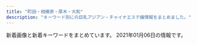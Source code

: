 ```yaml
---
title: "町田・相模原・厚木・大和"
description: "キーワード別にの巨乳アジアン・チャイナエステ嬢情報をまとめました。"
---
```


新着画像と新着キーワードをまとめています。
2021年01月06日の情報です。

<DmmAffiliateIns />
<KeywordTable
  shops={
    [
    {
        "station": "\u76f8\u6a21\u5927\u91ce\u99c5\u5357\u53e3",
        "img_links": [
            "http://en-massage.work/sp/img/pickupsize4.jpg",
            "http://en-massage.work/sp/img/pickupsize3.jpg",
            "http://en-massage.work/img/st1.jpg",
            "http://en-massage.work/sp/img/sta4.jpg",
            "http://en-massage.work/sp/img/t-t.jpg",
            "http://en-massage.work/img/pickupsize2.jpg",
            "http://en-massage.work/sp/img/pickupsize1.jpg",
            "http://en-massage.work/img/sta3.jpg",
            "http://en-massage.work/sp/img/sta2.jpg",
            "http://en-massage.work/img/sta4.jpg",
            "http://en-massage.work/sp/img/botton.jpg",
            "http://en-massage.work/sp/img/pic.jpg",
            "http://en-massage.work/img/pickupsize4.jpg",
            "http://en-massage.work/sp/img/sta3.jpg",
            "http://en-massage.work/img/enent.jpg",
            "http://en-massage.work/img/st3.jpg",
            "http://en-massage.work/sp/img/cam.jpg",
            "http://en-massage.work/sp/img/add.jpg",
            "http://en-massage.work/sp/img/pickupsize2.jpg",
            "http://en-massage.work/img/sta2.jpg",
            "http://en-massage.work/sp/img/t-s.jpg",
            "http://en-massage.work/img/st4.jpg",
            "http://en-massage.work/sp/img/t-o.jpg",
            "http://en-massage.work/img/st2.jpg",
            "http://en-massage.work/sp/img/time.jpg",
            "http://en-massage.work/sp/img/t-r.jpg",
            "http://en-massage.work/sp/img/pc.jpg",
            "http://en-massage.work/sp/img/t-a.jpg",
            "http://en-massage.work/sp/img/sys.jpg",
            "http://en-massage.work/sp/img/info.jpg",
            "http://en-massage.work/sp/img/sta1.jpg",
            "http://en-massage.work/sp/img/tel.jpg",
            "http://en-massage.work/img/pickupsize3.jpg",
            "http://en-massage.work/img/bottom.png",
            "http://en-massage.work/img/nost.jpg",
            "http://en-massage.work/img/pickupsize1.jpg",
            "http://en-massage.work/img/haed.png",
            "http://en-massage.work/img/sta1.jpg",
            "http://en-massage.work/sp/img/tit.jpg",
            "http://en-massage.work/img/bottom2.png"
        ],
        "keywords": {
            "83": 3,
            "D": 3,
            "86": 6,
            "C": 20,
            "87": 3
        },
        "url": "http://en-massage.work/",
        "name": "\u7e01"
    },
    {
        "url": "http://shizukachan.work/",
        "station": "\u672c\u539a\u6728\u99c5\u5317\u53e3",
        "keywords": {
            "E": 6,
            "89": 6
        },
        "img_links": [
            "http://shizukachan.work/uploads/201218/1-20121Q55215214.jpg",
            "http://shizukachan.work/picture/ac1.jpg",
            "http://shizukachan.work/uploads/210104/1-2101041HQ5144.jpg",
            "http://shizukachan.work/uploads/201116/1-2011161311591A.jpg",
            "http://shizukachan.work/picture/info.jpg",
            "http://shizukachan.work/uploads/201218/1-20121Q55235W4.jpg",
            "http://shizukachan.work/uploads/201116/1-201116131245247.jpg",
            "http://shizukachan.work/picture/ac2.jpg",
            "http://shizukachan.work/picture/news_bj1.jpg",
            "http://shizukachan.work/uploads/201116/1-20111613123G45.jpg",
            "http://shizukachan.work/picture/s1.jpg",
            "http://shizukachan.work/picture/news_bj3.jpg",
            "http://shizukachan.work/picture/s3.jpg",
            "http://shizukachan.work/picture/s_staff.png",
            "http://shizukachan.work/picture/top.jpg",
            "http://shizukachan.work/picture/s_news.jpg",
            "http://shizukachan.work/uploads/201218/1-20121Q55311a8.jpg"
        ],
        "name": "\u3057\u305a\u304b\u3061\u3083\u3093"
    },
    {
        "keywords": {
            "87": 2,
            "D": 8,
            "86": 10,
            "E": 4,
            "C": 14
        },
        "name": "\u7652\u3057\u672c\u8217",
        "img_links": [
            "http://www.iyashihonpo.iesjp.com/images/infoSlide01.jpg",
            "http://www.iyashihonpo.iesjp.com/files/002-02.jpg",
            "http://www.iyashihonpo.iesjp.com/images/backlistbtn.png",
            "http://www.iyashihonpo.iesjp.com/files/001-02.jpg",
            "http://www.iyashihonpo.iesjp.com/files/007.jpg",
            "http://www.iyashihonpo.iesjp.com/images/attention.png",
            "http://www.iyashihonpo.iesjp.com/files/002-03.jpg",
            "http://www.iyashihonpo.iesjp.com/files/006-03.jpg",
            "http://www.iyashihonpo.iesjp.com/files/005-03.jpg",
            "http://www.iyashihonpo.iesjp.com/files/004.jpg",
            "http://www.iyashihonpo.iesjp.com/files/007-02.jpg",
            "http://www.iyashihonpo.iesjp.com/images/coverParts.png",
            "http://www.iyashihonpo.iesjp.com/files/006-02.jpg",
            "http://www.iyashihonpo.iesjp.com/files/007-03.jpg",
            "http://www.iyashihonpo.iesjp.com/files/002.jpg",
            "http://www.iyashihonpo.iesjp.com/files/006.jpg",
            "http://www.iyashihonpo.iesjp.com/files/004-02.jpg",
            "http://www.iyashihonpo.iesjp.com/files/001-03.jpg",
            "http://www.iyashihonpo.iesjp.com/files/005.jpg",
            "http://www.iyashihonpo.iesjp.com/files/005-02.jpg",
            "http://www.iyashihonpo.iesjp.com/files/004-03.jpg",
            "http://www.iyashihonpo.iesjp.com/files/001.jpg"
        ],
        "url": "http://www.iyashihonpo.iesjp.com/",
        "station": "\u76f8\u6a21\u5927\u91ce\u99c5\u5317\u53e3"
    },
    {
        "name": "Fairy \uff5e\u30d5\u30a7\u30a2\u30ea\u30fc\uff5e",
        "url": "http://esthe-relax.tokyo/",
        "station": "JR\u6df5\u91ce\u8fba\u99c5\u5317\u53e3",
        "keywords": {
            "D": 4,
            "E": 2,
            "86": 6
        },
        "img_links": [
            "http://esthe-relax.tokyo/images/cg05.jpg",
            "http://esthe-relax.tokyo/images/cg04.jpg",
            "http://esthe-relax.tokyo/images/cg07.jpg",
            "http://esthe-relax.tokyo/images/staff_s.png",
            "http://esthe-relax.tokyo/link/menlog.jpg",
            "http://esthe-relax.tokyo/images/evetop.png",
            "http://esthe-relax.tokyo/images/top.png",
            "http://esthe-relax.tokyo/images/cg01.jpg",
            "http://esthe-relax.tokyo/images/cg02.jpg",
            "http://esthe-relax.tokyo/images/cg03.jpg",
            "http://esthe-relax.tokyo/images/sruru.jpg",
            "http://esthe-relax.tokyo/images/precau.png",
            "http://esthe-relax.tokyo/images/news.png",
            "http://esthe-relax.tokyo/images/rec.png"
        ]
    },
    {
        "url": "http://aroma-himawari.com/",
        "keywords": {},
        "name": "HIMAWARI",
        "img_links": [
            "http://aroma-himawari.com/img/material/elegant-3.jpg",
            "http://aroma-himawari.com/img/girl/extra/staff-4-0.jpg",
            "http://aroma-himawari.com/img/material/elegant-19.jpg",
            "http://aroma-himawari.com/img/girl/list/staff-2.jpg",
            "http://aroma-himawari.com/img/material/elegant-7.jpg",
            "http://aroma-himawari.com/img/girl/extra/staff-5-3.jpg",
            "http://aroma-himawari.com/img/material/elegant-4.jpg",
            "http://aroma-himawari.com/img/girl/extra/staff-2-3.jpg",
            "http://aroma-himawari.com/img/material/shiatsu-1.jpg",
            "http://aroma-himawari.com/img/material/elegant-11.jpg",
            "http://aroma-himawari.com/img/girl/list/staff-5.jpg",
            "http://aroma-himawari.com/img/girl/list/staff-4.jpg",
            "http://aroma-himawari.com/img/material/elegant-18.jpg",
            "http://aroma-himawari.com/img/material/shiatsu-6.jpg",
            "http://aroma-himawari.com/img/material/elegant-9.jpg",
            "http://aroma-himawari.com/img/girl/extra/staff-1-1.jpg",
            "http://aroma-himawari.com/img/girl/extra/staff-2-0.jpg",
            "http://aroma-himawari.com/img/material/elegant-8.jpg",
            "http://aroma-himawari.com/img/girl/list/square-5.jpg",
            "http://aroma-himawari.com/img/material/elegant-12.jpg",
            "http://aroma-himawari.com/img/girl/extra/staff-2-2.jpg",
            "http://aroma-himawari.com/img/girl/extra/staff-4-1.jpg",
            "http://aroma-himawari.com/img/girl/list/square-4.jpg",
            "http://aroma-himawari.com/img/girl/extra/staff-5-0.jpg",
            "http://aroma-himawari.com/img/material/elegant-2.jpg",
            "http://aroma-himawari.com/img/girl/extra/staff-3-2.jpg",
            "http://aroma-himawari.com/img/material/elegant-10.jpg",
            "http://aroma-himawari.com/img/girl/extra/staff-3-0.jpg",
            "http://aroma-himawari.com/img/girl/pickup/pickup-4.jpg",
            "http://aroma-himawari.com/img/material/arrow_prev.png",
            "http://aroma-himawari.com/img/girl/pickup/pickup-2.jpg",
            "http://aroma-himawari.com/img/girl/list/square-1.jpg",
            "http://aroma-himawari.com/img/girl/extra/staff-5-1.jpg",
            "http://aroma-himawari.com/img/girl/pickup/pickup-1.jpg",
            "http://aroma-himawari.com/img/material/elegant-15.jpg",
            "http://aroma-himawari.com/img/material/elegant-13.jpg",
            "http://aroma-himawari.com/img/girl/extra/staff-4-2.jpg",
            "http://aroma-himawari.com/img/camp/20201005_deluxe.png",
            "http://aroma-himawari.com/img/material/elegant-16.jpg",
            "http://aroma-himawari.com/img/girl/extra/staff-1-3.jpg",
            "http://aroma-himawari.com/img/girl/extra/staff-4-3.jpg",
            "http://aroma-himawari.com/img/material/elegant-6.jpg",
            "http://aroma-himawari.com/img/girl/pickup/pickup-3.jpg",
            "http://aroma-himawari.com/img/material/elegant-5.jpg",
            "http://aroma-himawari.com/img/girl/list/square-3.jpg",
            "http://aroma-himawari.com/img/girl/list/staff-1.jpg",
            "http://aroma-himawari.com/img/girl/extra/staff-3-3.jpg",
            "http://aroma-himawari.com/img/girl/extra/staff-1-2.jpg",
            "http://aroma-himawari.com/img/girl/extra/staff-1-0.jpg",
            "http://aroma-himawari.com/img/girl/extra/staff-5-2.jpg",
            "http://aroma-himawari.com/img/girl/extra/staff-3-1.jpg",
            "http://aroma-himawari.com/img/girl/extra/staff-2-1.jpg",
            "http://aroma-himawari.com/img/girl/list/square-2.jpg",
            "http://aroma-himawari.com/img/girl/list/staff-3.jpg",
            "http://aroma-himawari.com/img/material/elegant-1.jpg",
            "http://aroma-himawari.com/img/material/elegant-14.jpg",
            "http://aroma-himawari.com/img/material/arrow_next.png",
            "http://aroma-himawari.com/img/material/shiatsu-5.jpg",
            "http://aroma-himawari.com/img/material/elegant-17.jpg"
        ],
        "station": "JR\u753a\u7530\u99c5\u5317\u53e3"
    },
    {
        "station": "JR\u76f8\u6a21\u539f\u99c5\u5357\u53e3",
        "img_links": [
            "http://cdn.simplesite.com/i/50/bb/282882359341136720/i282882364654238281._szw1280h1280_.jpg",
            "http://cdn.simplesite.com/i/50/bb/282882359341136720/i282882364654381442._szw1280h1280_.jpg",
            "http://cdn.simplesite.com/i/50/bb/282882359341136720/i282882364654259998._szw1280h1280_.jpg",
            "http://cdn.simplesite.com/i/50/bb/282882359341136720/i282882364654444468._szw1280h1280_.jpg",
            "http://cdn.simplesite.com/i/50/bb/282882359341136720/i282882364654441269._szw1280h1280_.jpg",
            "http://cdn.simplesite.com/i/50/bb/282882359341136720/i282882364654261112._szw1280h1280_.jpg",
            "http://cdn.simplesite.com/i/50/bb/282882359341136720/i282882364654262982._szw1280h1280_.jpg",
            "http://cdn.simplesite.com/i/50/bb/282882359341136720/i282882364654166233._szw1280h1280_.jpg"
        ],
        "url": "http://mermaidbluesea.simplesite.com/",
        "keywords": {},
        "name": "Mermaid \u30a8\u30b9\u30c6"
    },
    {
        "name": "COCOCHI",
        "img_links": [
            "http://in-esthe.com/cocochi/imge/sys.png",
            "http://in-esthe.com/cocochi/imge/int2.png",
            "http://in-esthe.com/cocochi/imge/p-19.jpg",
            "http://in-esthe.com/cocochi/imge/p-14.jpg",
            "http://in-esthe.com/cocochi/imge/p-4.jpg",
            "http://in-esthe.com/cocochi/imge/p-10.jpg",
            "http://in-esthe.com/cocochi/imge/s0.png",
            "http://in-esthe.com/cocochi/imge/p-20.jpg",
            "http://in-esthe.com/cocochi/imge/p-15.jpg",
            "http://in-esthe.com/cocochi/imge/p-16.jpg",
            "http://in-esthe.com/cocochi/imge/tel.jpg",
            "http://in-esthe.com/cocochi/imge/p-9.jpg",
            "http://in-esthe.com/cocochi/imge/p-18.jpg",
            "http://in-esthe.com/cocochi/imge/p-2.jpg",
            "http://in-esthe.com/cocochi/imge/p-6.jpg",
            "http://in-esthe.com/cocochi/imge/p-12.jpg",
            "http://in-esthe.com/cocochi/imge/staff_t.jpg",
            "http://in-esthe.com/cocochi/imge/s1.png",
            "http://in-esthe.com/cocochi/imge/p-3.jpg",
            "http://in-esthe.com/cocochi/imge/p-1.jpg",
            "http://in-esthe.com/cocochi/imge/p-13.jpg",
            "http://in-esthe.com/cocochi/imge/interior_t.jpg",
            "http://in-esthe.com/cocochi/imge/p-5.jpg",
            "http://in-esthe.com/cocochi/imge/botton.jpg",
            "http://in-esthe.com/cocochi/imge/ta.jpg"
        ],
        "station": "JR\u6df5\u91ce\u8fba\u99c5\u5317\u53e3",
        "keywords": {
            "86": 1,
            "C": 4,
            "E": 1,
            "82": 3,
            "90": 6,
            "87": 2,
            "D": 11,
            "83": 2,
            "88": 2
        },
        "url": "http://in-esthe.com/cocochi/"
    },
    {
        "station": "\u5357\u6797\u9593\u99c5\u897f\u53e3",
        "img_links": [
            "http://6navi.info/link/esthelove88-31.jpg",
            "https://relax-yuran.xyz/images/st/momo.jpg",
            "https://relax-yuran.xyz/images/st/mei.jpg",
            "https://relax-yuran.xyz/images/s_staff.png",
            "https://relax-yuran.xyz/images/st/st_.jpg",
            "https://relax-yuran.xyz/images/mobile.jpg",
            "https://relax-yuran.xyz/images/st/sakura.jpg",
            "https://relax-yuran.xyz/images/pick.jpg",
            "http://menlog.net/link/menlog8831.jpg",
            "https://relax-yuran.xyz/images/room1.jpg",
            "https://relax-yuran.xyz/images/st/kiki.jpg",
            "https://relax-yuran.xyz/images/girl-z2.jpg",
            "https://relax-yuran.xyz/images/st/momo2.jpg",
            "https://relax-yuran.xyz/images/top.png",
            "https://relax-yuran.xyz/images/st/mimi.jpg",
            "https://relax-yuran.xyz/images/st/shizuka.jpg",
            "https://relax-yuran.xyz/images/girl-z1.jpg",
            "http://6navi.info/link/walker88.jpg",
            "https://relax-yuran.xyz/images/room3.jpg",
            "https://relax-yuran.xyz/images/st/yuyu.jpg",
            "https://relax-yuran.xyz/images/movie.jpg",
            "https://relax-yuran.xyz/images/s_link.png",
            "https://relax-yuran.xyz/images/room2.jpg",
            "https://relax-yuran.xyz/images/nbj2.png",
            "https://relax-yuran.xyz/images/st/kiki2.jpg"
        ],
        "name": "Rose \uff5e\u30ed\u30fc\u30ba\uff5e",
        "keywords": {
            "C": 16,
            "\u30bb\u30af\u30b7\u30fc": 17
        },
        "url": "https://relax-yuran.xyz/"
    },
    {
        "name": "\u685c\u6843-\u3055\u304f\u3089\u3093\u307c-",
        "url": "http://massage-est.info/",
        "station": "\u5927\u548c\u99c5\u5357\u53e3",
        "img_links": [
            "http://massage-est.info/images/cg01.jpg",
            "http://massage-est.info/images/cg11.jpg",
            "http://massage-est.info/images/cg02.jpg",
            "http://massage-est.info/images/head.jpg",
            "http://massage-est.info/images/fla.jpg",
            "http://massage-est.info/images/cg05.jpg",
            "http://massage-est.info/images/no.png",
            "http://massage-est.info/images/cg03.jpg",
            "http://massage-est.info/images/cg04.jpg"
        ],
        "keywords": {}
    },
    {
        "name": "Lucky",
        "station": "\u672c\u539a\u6728\u99c5\u5317\u53e3",
        "img_links": [
            "http://biretuip.xyz/static/picture/sys1.png",
            "http://biretuip.xyz/static/picture/footer-l.png",
            "http://biretuip.xyz/static/picture/home.png",
            "http://biretuip.xyz/uploads/201109/1-201109134G0153.jpg",
            "http://biretuip.xyz/static/picture/esthe1.jpg",
            "http://biretuip.xyz/static/picture/staff.png",
            "http://biretuip.xyz/static/picture/staff_t.png",
            "http://biretuip.xyz/static/picture/info_t.png",
            "http://biretuip.xyz/static/picture/ac1.jpg",
            "http://biretuip.xyz/static/picture/esthe2.jpg",
            "http://biretuip.xyz/uploads/201109/1-201109134H31D.jpg",
            "http://biretuip.xyz/static/picture/esthe3.jpg",
            "http://biretuip.xyz/static/picture/main1.jpg",
            "http://biretuip.xyz/uploads/201109/1-201109134AB46.jpg",
            "http://biretuip.xyz/static/picture/footer-r.png"
        ],
        "keywords": {},
        "url": "http://biretuip.xyz/"
    },
    {
        "url": "http://precious.estheya.com/",
        "keywords": {
            "C": 1,
            "D": 2,
            "86": 1,
            "89": 2
        },
        "img_links": [
            "http://precious.estheya.com/css/head02.jpg",
            "http://precious.estheya.com/css/staff/staff01.png",
            "http://precious.estheya.com/css/staff/staff01-a.png",
            "http://precious.estheya.com/css/top03.png",
            "http://precious.estheya.com/css/staff/staff02-a.png",
            "http://precious.estheya.com/css/staff/staff03.png",
            "http://precious.estheya.com/css/nav/nav-005.jpg",
            "http://precious.estheya.com/css/nav/nav-003.jpg",
            "http://precious.estheya.com/css/nav/nav-002.jpg",
            "http://precious.estheya.com/css/osusume01.png",
            "http://precious.estheya.com/css/staff/staff02.png",
            "http://precious.estheya.com/css/top02.jpg",
            "http://precious.estheya.com/css/staff/staff03-a.png",
            "http://precious.estheya.com/css/nav/nav-006.jpg",
            "http://precious.estheya.com/css/nav/nav-004.jpg",
            "http://precious.estheya.com/css/c01.png",
            "http://precious.estheya.com/css/nav/nav-001.jpg"
        ],
        "station": "\u5927\u548c\u99c5\u5357\u53e3",
        "name": "\u30d7\u30ec\u30b7\u30e3\u30b9"
    },
    {
        "station": "\u6d77\u8001\u540d\u99c5\u5357\u53e3",
        "url": "http://mrgurokisetsu.tokyo/",
        "keywords": {
            "C": 16,
            "88": 2,
            "85": 5,
            "D": 4
        },
        "img_links": [
            "http://mrgurokisetsu.tokyo/uploads/200828/1-200RP92305117.jpg",
            "http://mrgurokisetsu.tokyo/uploads/201026/1-201026161220H2.jpg",
            "http://mrgurokisetsu.tokyo/uploads/200828/1-200RP919363I.jpg",
            "http://mrgurokisetsu.tokyo/uploads/181219/1-1Q2191A133208.jpg",
            "http://mrgurokisetsu.tokyo/uploads/200828/1-200RP92314957.jpg",
            "http://mrgurokisetsu.tokyo/uploads/181219/1-1Q219153224547.jpg",
            "http://mrgurokisetsu.tokyo/uploads/200828/1-200RP931222A.jpg",
            "http://mrgurokisetsu.tokyo/uploads/200828/1-200RP92115101.jpg",
            "http://mrgurokisetsu.tokyo/uploads/181218/1-1Q21R10649544.png",
            "http://mrgurokisetsu.tokyo/uploads/181218/1-1Q21R106025N.png",
            "http://mrgurokisetsu.tokyo/uploads/181218/1-1Q21R10G3C3.png",
            "http://mrgurokisetsu.tokyo/uploads/200828/1-200RP92032509.jpg",
            "http://mrgurokisetsu.tokyo/uploads/201114/1-201114140IG24.jpg",
            "http://mrgurokisetsu.tokyo/images/top-sp.png",
            "http://mrgurokisetsu.tokyo/uploads/181219/1-1Q21915324H06.jpg",
            "http://mrgurokisetsu.tokyo/uploads/200828/1-200RP9192Y24.jpg",
            "http://mrgurokisetsu.tokyo/uploads/200828/1-200RP92022417.jpg",
            "http://mrgurokisetsu.tokyo/uploads/181218/1-1Q21R10626151.png",
            "http://mrgurokisetsu.tokyo/images/end.png",
            "http://mrgurokisetsu.tokyo/uploads/200828/1-200RP92124K5.jpg",
            "http://mrgurokisetsu.tokyo/uploads/181219/1-1Q2191A044L9.jpg",
            "http://mrgurokisetsu.tokyo/uploads/200828/1-200RP93113I1.jpg"
        ],
        "name": "MINA"
    },
    {
        "url": "http://margot.estjp.info/",
        "keywords": {
            "89": 4,
            "D": 4
        },
        "name": "\u30de\u30fc\u30ac\u30ec\u30c3\u30c8",
        "img_links": [
            "http://margot.estjp.info/css/nav/nav-003.jpg",
            "http://margot.estjp.info/css/staff/staff04.jpg",
            "http://margot.estjp.info/css/m-top006.jpg",
            "http://margot.estjp.info/css/m-top02.jpg",
            "http://margot.estjp.info/css/m-head01.jpg",
            "http://margot.estjp.info/css/nav/nav-004.jpg",
            "http://margot.estjp.info/css/nav/nav-002.jpg",
            "http://margot.estjp.info/css/nav/nav-005.jpg",
            "http://margot.estjp.info/css/staff/staff001.jpg",
            "http://margot.estjp.info/css/staff/staff002.jpg",
            "http://margot.estjp.info/css/staff/staff003.jpg",
            "http://margot.estjp.info/css/nav/nav-006.jpg",
            "http://margot.estjp.info/css/nav/nav-001.jpg",
            "http://margot.estjp.info/css/m-top03.jpg",
            "http://margot.estjp.info/css/c04.jpg"
        ],
        "station": "\u4e2d\u592e\u6797\u9593\u99c5\u5317\u53e3"
    },
    {
        "url": "http://vbfncxaop.xyz/",
        "station": "JR\u76f8\u6a21\u539f\u99c5\u5357\u53e3",
        "name": "\u30e9\u30d5\u30a3\u30fc\u30eb \uff5eRafeel\uff5e",
        "keywords": {},
        "img_links": []
    },
    {
        "station": "\u672c\u539a\u6728\u99c5\u5317\u53e3",
        "img_links": [
            "http://rose.este88.com/images/new.jpg",
            "http://rose.este88.com/images/top.png",
            "http://rose.este88.com/girls/momo1.jpg",
            "http://rose.este88.com/images/s_staff.png",
            "http://rose.este88.com/girls/reko1.jpg",
            "http://rose.este88.com/girls/ana1.jpg",
            "http://rose.este88.com/images/s_news.png",
            "http://rose.este88.com/girls/yuyu1.jpg",
            "http://rose.este88.com/girls/yuki1.jpg"
        ],
        "name": "\u30ed\u30fc\u30ba",
        "url": "http://rose.este88.com/",
        "keywords": {}
    },
    {
        "url": "http://www.alice.iesjp.com/",
        "name": "Alice \uff5e\u30a2\u30ea\u30b9\uff5e",
        "img_links": [
            "http://www.alice.iesjp.com/photo_news/upimg/790105fb35eb384d07_0.jpg",
            "http://www.alice.iesjp.com/files/004.jpg",
            "http://www.alice.iesjp.com/files/001.jpg",
            "http://www.alice.iesjp.com/files/006.jpg",
            "http://www.alice.iesjp.com/files/005.jpg",
            "http://www.alice.iesjp.com/files/002.jpg",
            "http://www.alice.iesjp.com/photo_news/upimg/725265fcefdd799bd1_0.jpg"
        ],
        "keywords": {
            "D": 16,
            "86": 4,
            "C": 4,
            "87": 16
        },
        "station": "\u672c\u539a\u6728\u99c5\u5317\u53e3"
    },
    {
        "url": "http://tuboan.xyz/",
        "img_links": [
            "http://tuboan.xyz/_src/35851915/wechatimg307.jpg",
            "http://tuboan.xyz/_src/32794324/wechatimg120.jpg",
            "http://tuboan.xyz/_src/32794276/wechatimg177.jpg",
            "http://tuboan.xyz/_src/32794329/3_20190531100402371.jpg",
            "http://tuboan.xyz/_src/32794344/wechatimg120.jpg",
            "http://tuboan.xyz/_src/32794243/wechatimg136_20190530165104204.jpg",
            "http://tuboan.xyz/_src/32794184/sign.png",
            "http://tuboan.xyz/_src/32794205/s_news.png",
            "http://tuboan.xyz/_src/32794210/info.jpg",
            "http://tuboan.xyz/_src/39443173/wechatimg76.jpg",
            "http://tuboan.xyz/_src/32794342/line1.png",
            "http://tuboan.xyz/_src/32794338/line1.png",
            "http://tuboan.xyz/_src/39443177/wechatimg76.jpg",
            "http://tuboan.xyz/_src/39443180/line1.png",
            "http://tuboan.xyz/_src/32794340/wechatimg162.jpg",
            "http://tuboan.xyz/_src/35851941/line1.png",
            "http://tuboan.xyz/_src/32794359/wechatimg148.jpg",
            "http://tuboan.xyz/_src/32794244/3_20190531100402371.jpg",
            "http://tuboan.xyz/_src/32794332/wechatimg134.jpg",
            "http://tuboan.xyz/_src/32794346/line1.png",
            "http://tuboan.xyz/_src/32876882/1_20190531100800502.jpg",
            "http://tuboan.xyz/_src/32794330/line1.png",
            "http://tuboan.xyz/_src/32794214/end.jpg",
            "http://tuboan.xyz/_src/32794280/wechatimg176.jpg",
            "http://tuboan.xyz/_src/35851913/wechatimg307.jpg",
            "http://tuboan.xyz/_src/32794240/line1.png",
            "http://tuboan.xyz/_src/32876943/wechatimg179.jpg",
            "http://tuboan.xyz/_src/32794322/wechatimg116_20190529213149608.jpg",
            "http://tuboan.xyz/_src/32794350/line1.png",
            "http://tuboan.xyz/_src/32846891/wechatimg134.jpg",
            "http://tuboan.xyz/_src/32794321/wechatimg164.jpg",
            "http://tuboan.xyz/_src/32794348/wechatimg164.jpg",
            "http://tuboan.xyz/_src/32794250/line1.png",
            "http://tuboan.xyz/_src/32794325/wechatimg162.jpg",
            "http://tuboan.xyz/_src/32794320/wechatimg136_20190530165104204.jpg",
            "http://tuboan.xyz/_src/32794278/wechatimg178.jpg",
            "http://tuboan.xyz/_src/32794328/wechatimg131.jpg",
            "http://tuboan.xyz/_src/32794361/wechatimg5740.jpg",
            "http://tuboan.xyz/_src/32794360/wechatimg5740.jpg",
            "http://tuboan.xyz/_src/32794358/wechatimg148.jpg",
            "http://tuboan.xyz/_src/32794248/wechatimg131.jpg",
            "http://tuboan.xyz/_src/32794336/wechatimg116_20190529213149608.jpg",
            "http://tuboan.xyz/_src/32794238/zi_staff.png",
            "http://tuboan.xyz/_src/32794352/1_20190531100800502.jpg",
            "http://tuboan.xyz/_src/32794246/line1.png",
            "http://tuboan.xyz/_src/32794334/line1.png",
            "http://tuboan.xyz/_src/32794327/wechatimg134.jpg"
        ],
        "station": "\u672c\u539a\u6728\u99c5\u5317\u53e3",
        "name": "\u307b\u307b\u3048\u307f",
        "keywords": {}
    },
    {
        "img_links": [
            "http://sagamiono.net/staffPhoto/b20200525191524.jpg",
            "http://sagamiono.net/staffPhoto/s20200525191720.jpg",
            "http://sagamiono.net/staffPhoto/s20200525191629.jpg",
            "http://sagamiono.net/staffPhoto/b20200525191720.jpg",
            "http://sagamiono.net/images/slider1/03.jpg",
            "http://sagamiono.net/staffPhoto/s20200525191814.jpg",
            "http://sagamiono.net/images/gallery/03.jpg",
            "http://sagamiono.net/images/guide.jpg",
            "http://sagamiono.net/staffPhoto/b20200525192116.jpg",
            "http://sagamiono.net/staffPhoto/s20200525192116.jpg",
            "http://sagamiono.net/uploadfiles/images/anketo.jpg",
            "http://sagamiono.net/staffPhoto/b20200525191814.jpg",
            "http://sagamiono.net/staffPhoto/b20200926145114.jpg",
            "http://sagamiono.net/images/gallery/01.jpg",
            "http://sagamiono.net/staffPhoto/s20200926145114.jpg",
            "http://sagamiono.net/images/gallery/02.jpg",
            "http://sagamiono.net/staffPhoto/s20200525191307.jpg",
            "http://sagamiono.net/images/showFrame.png",
            "http://sagamiono.net/staffPhoto/b20200525191629.jpg",
            "http://sagamiono.net/uploadfiles/images/08.jpg",
            "http://sagamiono.net/staffPhoto/s20200525191204.jpg",
            "http://sagamiono.net/images/gallery/04.jpg",
            "http://sagamiono.net/staffPhoto/s20200525192025.jpg",
            "http://sagamiono.net/staffPhoto/s20200525191524.jpg",
            "http://sagamiono.net/images/returnBtn.png",
            "http://sagamiono.net/staffPhoto/b20200525191204.jpg",
            "http://sagamiono.net/js/sliderLine/slide_prev.png",
            "http://sagamiono.net/staffPhoto/b20200525191307.jpg",
            "http://sagamiono.net/staffPhoto/b20200525192025.jpg",
            "http://sagamiono.net/js/sliderLine/slide_next.png",
            "http://sagamiono.net/uploadfiles/images/campaignSagamionoNetFuyu.jpg",
            "http://sagamiono.net/images/slider1/01.jpg"
        ],
        "station": "\u76f8\u6a21\u5927\u91ce\u99c5\u5317\u53e3",
        "keywords": {
            "D": 1,
            "87": 1,
            "C": 1,
            "82": 1,
            "\u30bb\u30af\u30b7\u30fc": 102,
            "91": 1,
            "84": 1,
            "92": 1,
            "88": 1,
            "85": 1,
            "90": 2
        },
        "name": "\u30b3\u30b9\u30e2\u30b9",
        "url": "http://sagamiono.net/"
    },
    {
        "keywords": {
            "D": 24,
            "C": 12,
            "\u80f8": 1,
            "87": 24,
            "86": 12
        },
        "name": "\u5973\u795e\u306e\u30ad\u30b9",
        "img_links": [
            "http://www.megami.iesjp.com/photo_news/upimg/818585fd1b65d74203_1.jpg",
            "http://www.megami.iesjp.com/photo_news/upimg/445985ff2bb207e3fd_1.jpg",
            "http://www.megami.iesjp.com/photo_news/upimg/574925fe41e38cb0fd_0.jpg",
            "http://www.megami.iesjp.com/images/maining.jpg",
            "http://www.megami.iesjp.com/files/004.jpg",
            "http://www.megami.iesjp.com/images/img_tel.png",
            "http://www.megami.iesjp.com/images/sp_tit_therapist.png",
            "http://www.megami.iesjp.com/images/sp_tit_new.png",
            "http://www.megami.iesjp.com/images/top.jpg",
            "http://www.megami.iesjp.com/photo_news/upimg/818585fd1b65d74203_0.jpg",
            "http://www.megami.iesjp.com/files/001.jpg",
            "http://www.megami.iesjp.com/images/tit_therapist.png",
            "http://www.megami.iesjp.com/files/002.jpg",
            "http://www.megami.iesjp.com/files/003.jpg",
            "http://www.megami.iesjp.com/files/006.jpg",
            "http://www.megami.iesjp.com/images/sp_top.jpg",
            "http://www.megami.iesjp.com/images/tit_new.png",
            "http://www.megami.iesjp.com/photo_news/upimg/445985ff2bb207e3fd_0.jpg",
            "http://www.megami.iesjp.com/photo_news/upimg/574925fe41e38cb0fd_1.jpg",
            "http://www.megami.iesjp.com/files/005.jpg"
        ],
        "url": "http://www.megami.iesjp.com/",
        "station": "\u5927\u548c\u99c5\u5c0f\u7530\u6025\u53e3"
    },
    {
        "station": "JR\u76f8\u6a21\u539f\u99c5\u5357\u53e3",
        "img_links": [
            "http://www.kawaii.maesjp.com/files/005.jpg",
            "http://www.kawaii.maesjp.com/photo_news/upimg/250145fa4dff3bfd8c_0.jpg",
            "http://www.kawaii.maesjp.com/files/002.jpg",
            "http://www.kawaii.maesjp.com/files/004.jpg",
            "http://www.kawaii.maesjp.com/files/007.jpg",
            "http://www.kawaii.maesjp.com/files/003.jpg",
            "http://www.kawaii.maesjp.com/images/osusume01.png",
            "http://www.kawaii.maesjp.com/files/006.jpg",
            "http://www.kawaii.maesjp.com/images/top02-left.png",
            "http://www.kawaii.maesjp.com/images/tel.png",
            "http://www.kawaii.maesjp.com/images/nav-001.png",
            "http://www.kawaii.maesjp.com/files/001.jpg",
            "http://www.kawaii.maesjp.com/images/top01.png",
            "http://www.kawaii.maesjp.com/images/nav-006.png",
            "http://www.kawaii.maesjp.com/photo_news/upimg/250025fcf014da9b8e_0.jpg",
            "http://www.kawaii.maesjp.com/photo_news/upimg/633915fb2158af38fb_0.jpg",
            "http://www.kawaii.maesjp.com/images/top003.png",
            "http://www.kawaii.maesjp.com/images/nav-005.png",
            "http://www.kawaii.maesjp.com/images/nav-003.png",
            "http://www.kawaii.maesjp.com/images/nav-004.png",
            "http://www.kawaii.maesjp.com/images/nav-002.png"
        ],
        "url": "http://www.kawaii.maesjp.com/",
        "name": "Kawaii\u604b\u4eba",
        "keywords": {}
    },
    {
        "keywords": {
            "D": 48,
            "86": 16,
            "87": 32
        },
        "url": "http://www.kango.esjp.site/",
        "name": "\u82b1\u9b41\uff5e\u304a\u3044\u3089\u3093\uff5e",
        "station": "JR\u76f8\u6a21\u539f\u99c5\u5357\u53e3",
        "img_links": [
            "http://www.kango.esjp.site/files/004.jpg",
            "http://www.kango.esjp.site/images/m2.jpg",
            "http://www.kango.esjp.site/images/m3.jpg",
            "http://www.kango.esjp.site/images/m4.jpg",
            "http://www.kango.esjp.site/photo_news/upimg/132605fdafb9c74d66_1.jpg",
            "http://www.kango.esjp.site/photo_news/upimg/823325fc86c10c020c_1.jpg",
            "http://www.kango.esjp.site/images/slider-img001.jpg",
            "http://www.kango.esjp.site/photo_news/upimg/132605fdafb9c74d66_0.jpg",
            "http://www.kango.esjp.site/images/s_message.png",
            "http://www.kango.esjp.site/images/s_pickup.png",
            "http://www.kango.esjp.site/files/002.jpg",
            "http://www.kango.esjp.site/images/s_top_therapist.png",
            "http://www.kango.esjp.site/images/m6.jpg",
            "http://www.kango.esjp.site/images/slider-img002.jpg",
            "http://www.kango.esjp.site/files/006.jpg",
            "http://www.kango.esjp.site/files/007.jpg",
            "http://www.kango.esjp.site/files/005.jpg",
            "http://www.kango.esjp.site/photo_news/upimg/823325fc86c10c020c_0.jpg",
            "http://www.kango.esjp.site/files/001.jpg",
            "http://www.kango.esjp.site/images/m1.jpg",
            "http://www.kango.esjp.site/images/s_news.png"
        ]
    },
    {
        "url": "http://mai.abnavi.info/",
        "img_links": [
            "http://mai.abnavi.info/images/room2.jpg",
            "http://mai.abnavi.info/images/mobile.jpg",
            "http://mai.abnavi.info/images/room1.jpg",
            "http://mai.abnavi.info/photos/sites/37/2020/08/2020082918252940.jpg",
            "http://mai.abnavi.info/photos/sites/37/2020/12/2020120717270293.jpg",
            "http://mai.abnavi.info/images/link.jpg",
            "http://mai.abnavi.info/images/room3.jpg",
            "http://mai.abnavi.info/images/end.png",
            "http://mai.abnavi.info/images/top.jpg",
            "http://mai.abnavi.info/photos/sites/37/2020/10/2020103018180523.jpg",
            "http://mai.abnavi.info/photos/sites/37/2019/11/2019111711211273.jpg",
            "http://mai.abnavi.info/images/room4.jpg",
            "http://mai.abnavi.info/images/staff.jpg"
        ],
        "keywords": {
            "85": 5,
            "86": 15,
            "C": 5,
            "D": 15
        },
        "station": "\u672c\u539a\u6728\u99c5\u6771\u53e3",
        "name": "\u30a2\u30ab\u30b9\u30ea\u30cf\u30a6\u30b9"
    },
    {
        "name": "\u30d9\u30d3\u30fc",
        "keywords": {
            "\u4e73": 2,
            "D": 9,
            "87": 5,
            "89": 1,
            "90": 1,
            "86": 4,
            "\u5de8\u4e73": 2,
            "E": 2
        },
        "url": "http://www.baby.esjp.info/",
        "img_links": [
            "http://www.baby.esjp.info/files/047.jpg",
            "http://www.baby.esjp.info/images/girl-z2.jpg",
            "http://www.baby.esjp.info/files/050-02.jpg",
            "http://www.baby.esjp.info/files/053-02.jpg",
            "http://www.baby.esjp.info/files/053.jpg",
            "http://www.baby.esjp.info/files/052.jpg",
            "http://www.baby.esjp.info/images/shop/shop04.jpg",
            "http://www.baby.esjp.info/images/infor.png",
            "http://www.baby.esjp.info/files/016.jpg",
            "http://www.baby.esjp.info/files/045-02.jpg",
            "http://www.baby.esjp.info/files/054.jpg",
            "http://www.baby.esjp.info/images/staff_line.png",
            "http://www.baby.esjp.info/images/link_line.png",
            "http://www.baby.esjp.info/images/shop/shop03.jpg",
            "http://www.baby.esjp.info/files/016-02.jpg",
            "http://www.baby.esjp.info/images/shop/shop02.jpg",
            "http://www.baby.esjp.info/files/038.jpg",
            "http://www.baby.esjp.info/images/girl-z1.jpg",
            "http://www.baby.esjp.info/files/048-02.jpg",
            "http://www.baby.esjp.info/files/051-02.jpg",
            "http://www.baby.esjp.info/files/047-02.jpg",
            "http://www.baby.esjp.info/files/054-02.jpg",
            "http://www.baby.esjp.info/files/049-02.jpg",
            "http://www.baby.esjp.info/images/mobile.png",
            "http://www.baby.esjp.info/files/045.jpg",
            "http://www.baby.esjp.info/files/051.jpg",
            "http://www.baby.esjp.info/images/shop/shop01.jpg",
            "http://www.baby.esjp.info/images/top.png",
            "http://www.baby.esjp.info/images/bj3.png",
            "http://www.baby.esjp.info/images/tit-infor.png",
            "http://www.baby.esjp.info/files/038-02.jpg",
            "http://www.baby.esjp.info/files/049.jpg",
            "http://www.baby.esjp.info/files/052-02.jpg",
            "http://www.baby.esjp.info/files/048.jpg",
            "http://www.baby.esjp.info/files/050.jpg",
            "http://www.baby.esjp.info/images/top_sche.png"
        ],
        "station": "\u76f8\u6a21\u5927\u91ce\u99c5\u5357\u53e3"
    },
    {
        "station": "\u672c\u539a\u6728\u99c5\u5317\u53e3",
        "keywords": {
            "86": 7,
            "83": 1,
            "85": 8,
            "87": 6,
            "84": 3,
            "D": 14,
            "C": 52
        },
        "img_links": [
            "http://clivia.jpn.mn/photos/sites/7/2018/10/2018101717032134.jpg",
            "http://clivia.jpn.mn/photos/sites/7/2019/12/2019121016394078.jpg",
            "http://clivia.jpn.mn/images/staff_bj1.png",
            "http://clivia.jpn.mn/images/face.png",
            "http://clivia.jpn.mn/photos/sites/7/2018/06/201806120710442.jpg",
            "http://clivia.jpn.mn/photos/sites/7/2019/12/2019121016510012.jpg",
            "http://clivia.jpn.mn/images/ser1.jpg",
            "http://clivia.jpn.mn/images/ser3.jpg",
            "http://clivia.jpn.mn/photos/sites/7/2019/10/2019102614594291.jpg",
            "http://clivia.jpn.mn/images/s_link.png",
            "http://clivia.jpn.mn/images/s_staff.png",
            "http://clivia.jpn.mn/images/end.png",
            "http://clivia.jpn.mn/images/line1.png",
            "http://clivia.jpn.mn/images/top.png",
            "http://clivia.jpn.mn/photos/sites/7/2019/12/2019121016344158.jpg",
            "http://clivia.jpn.mn/images/topic.png",
            "http://clivia.jpn.mn/photos/sites/7/2019/12/2019121016595368.jpg",
            "http://clivia.jpn.mn/photos/sites/7/2018/11/2018110213101766.jpg",
            "http://clivia.jpn.mn/photos/sites/7/2019/12/2019121016505828.jpg",
            "http://clivia.jpn.mn/photos/sites/7/2019/12/2019121016505936.jpg",
            "http://clivia.jpn.mn/photos/sites/7/2019/12/2019121016595178.jpg",
            "http://clivia.jpn.mn/photos/sites/7/2018/06/2018062402305965.jpg",
            "http://clivia.jpn.mn/images/ser2.jpg",
            "http://clivia.jpn.mn/images/s3.png",
            "http://clivia.jpn.mn/photos/sites/7/2018/01/cn.jpg",
            "http://clivia.jpn.mn/photos/sites/7/2019/12/2019121016595298.jpg",
            "http://clivia.jpn.mn/images/staff_bj3.png",
            "http://clivia.jpn.mn/images/l1.png",
            "http://clivia.jpn.mn/photos/sites/7/2018/06/201806240230592.jpg",
            "http://clivia.jpn.mn/photos/sites/7/2019/12/2019121016505897.jpg",
            "http://clivia.jpn.mn/photos/sites/7/2019/12/2019121016505928.jpg",
            "http://clivia.jpn.mn/images/l3.png",
            "http://clivia.jpn.mn/photos/sites/7/2019/12/2019121016364199.jpg",
            "http://clivia.jpn.mn/images/hua.png",
            "http://clivia.jpn.mn/photos/sites/7/2018/01/243403403239253278.jpg",
            "http://clivia.jpn.mn/photos/sites/7/2019/12/2019121016364243.jpg",
            "http://clivia.jpn.mn/photos/sites/7/2019/12/2019121016510026.jpg",
            "http://clivia.jpn.mn/images/hua1.png",
            "http://clivia.jpn.mn/photos/sites/7/2019/12/2019121016323542.jpg",
            "http://clivia.jpn.mn/images/s1.png",
            "http://clivia.jpn.mn/photos/sites/7/2018/09/2018091111213257.jpg",
            "http://clivia.jpn.mn/images/line3.png",
            "http://clivia.jpn.mn/images/headline.png",
            "http://clivia.jpn.mn/photos/sites/7/2018/06/2018062707564386.jpg",
            "http://clivia.jpn.mn/photos/sites/7/2019/12/2019121016595291.jpg"
        ],
        "name": "Clivia\u30fb\u30af\u30ea\u30d3\u30a2",
        "url": "http://clivia.jpn.mn/"
    },
    {
        "keywords": {
            "87": 2,
            "D": 3,
            "89": 2,
            "C": 1
        },
        "img_links": [
            "https://aloha.estjp.info/css/nav/nav-004.png",
            "https://aloha.estjp.info/css/nav/nav-002.png",
            "https://aloha.estjp.info/css/top-right02.png",
            "https://aloha.estjp.info/css/staff/staff02.png",
            "https://aloha.estjp.info/css/nav/nav-006.png",
            "https://aloha.estjp.info/css/top-right001.png",
            "https://aloha.estjp.info/css/staff/staff03.png",
            "https://aloha.estjp.info/css/staff/staff04.png",
            "https://aloha.estjp.info/css/nav/nav-001.png",
            "https://aloha.estjp.info/css/tel02.png",
            "https://aloha.estjp.info/css/staff/staff01.png",
            "https://aloha.estjp.info/css/nav/nav-005.png",
            "https://aloha.estjp.info/css/baner.jpg",
            "https://aloha.estjp.info/css/top-right03.png",
            "https://aloha.estjp.info/css/nav/nav-003.png"
        ],
        "url": "https://aloha.estjp.info/",
        "station": "JR\u6df5\u91ce\u8fba\u99c5\u5317\u53e3",
        "name": "AROHA -\u30a2\u30ed\u30cf-"
    },
    {
        "url": "https://latis.ests.jp/",
        "name": "Latis \u30e9\u30c6\u30a3\u30b9",
        "img_links": [
            "https://latis.ests.jp/images/s_staff.jpg",
            "https://latis.ests.jp/images/s1.jpg",
            "https://latis.ests.jp/images/top.png",
            "https://latis.ests.jp/photos/sites/147/2020/10/2020102803370790.jpg",
            "https://latis.ests.jp/photos/sites/147/2020/10/2020102803070556.jpg",
            "https://latis.ests.jp/images/s_face.jpg",
            "https://latis.ests.jp/images/mobile.jpg",
            "https://latis.ests.jp/images/xin.jpg",
            "https://latis.ests.jp/photos/sites/147/2020/10/2020102803071223.jpg",
            "https://latis.ests.jp/images/s_news.jpg",
            "https://latis.ests.jp/images/s2.jpg",
            "https://latis.ests.jp/images/s_link.jpg",
            "https://latis.ests.jp/images/s_pick.jpg",
            "https://latis.ests.jp/photos/sites/147/2020/10/2020102803071677.jpg"
        ],
        "station": "JR\u76f8\u6a21\u539f\u99c5\u5357\u53e3",
        "keywords": {
            "86": 30,
            "C": 18
        }
    },
    {
        "img_links": [
            "http://www.sh-vivian.work/uploads/191214/1-191214145050357.jpg",
            "http://www.sh-vivian.work/uploads/190716/1-1ZG60S142348.jpg",
            "http://www.sh-vivian.work/uploads/190208/1-1Z20Q51240493.jpg",
            "http://www.sh-vivian.work/uploads/190716/1-1ZG60S2061U.jpg",
            "http://www.sh-vivian.work/uploads/201123/1-20112309300B22.jpg",
            "http://www.sh-vivian.work/uploads/190716/1-1ZG60S04R93.jpg",
            "http://www.sh-vivian.work/uploads/200808/1-200PQ35Q3353.jpg",
            "http://www.sh-vivian.work/templets/default/picture/bg_header_1.jpg",
            "http://www.sh-vivian.work/uploads/200401/1-2004010TH2T2.jpg",
            "http://www.sh-vivian.work/uploads/190716/1-1ZG6135Q21N.jpg",
            "http://www.sh-vivian.work/uploads/200727/1-200HF95956124.jpg",
            "http://www.sh-vivian.work/uploads/allimg/180820/1-1PR01K540436.jpg",
            "http://www.sh-vivian.work/uploads/200703/1-200F3092311544.jpg"
        ],
        "name": "ViVian",
        "url": "http://www.sh-vivian.work/",
        "station": "\u76f8\u6a21\u5927\u91ce\u99c5\u5317\u53e3",
        "keywords": {
            "86": 2,
            "85": 6,
            "C": 5,
            "D": 3
        }
    },
    {
        "url": "http://www.m-en.work/",
        "station": "\u753a\u7530\u99c5\u6771\u53e3",
        "keywords": {
            "C": 14,
            "D": 14,
            "E": 7
        },
        "img_links": [
            "http://www.m-en.work/img/cp-desc1sp.png",
            "http://www.m-en.work/img/m1.png",
            "http://www.m-en.work/img/cp-desc1.png",
            "http://www.m-en.work/img/h1.png",
            "http://www.m-en.work/img/tit1.png",
            "http://www.m-en.work/img/open.png",
            "http://www.m-en.work/staff/kaori1.jpg",
            "http://www.m-en.work/img/phone.png",
            "http://www.m-en.work/img/m6.png",
            "http://www.m-en.work/img/slide2-1.jpg",
            "http://www.m-en.work/img/slide2-2.jpg",
            "http://www.m-en.work/img/m5.png",
            "http://www.m-en.work/img/m2.png",
            "http://www.m-en.work/img/tit3.png",
            "http://www.m-en.work/img/tit5.png",
            "http://www.m-en.work/staff/risa1.jpg",
            "http://www.m-en.work/staff/yuna1.jpg",
            "http://www.m-en.work/img/m4.png",
            "http://www.m-en.work/img/tit2.png",
            "http://www.m-en.work/img/slide2-4.jpg",
            "http://www.m-en.work/img/cp-ttl.png",
            "http://www.m-en.work/staff/yuki1.jpg",
            "http://www.m-en.work/img/tel2.png",
            "http://www.m-en.work/img/up.png",
            "http://www.m-en.work/img/m3.png",
            "http://www.m-en.work/staff/miho1.jpg",
            "http://www.m-en.work/img/tit4.png",
            "http://www.m-en.work/img/slide2-3.jpg",
            "http://www.m-en.work/img/tit6.png"
        ],
        "name": "\u7e01"
    },
    {
        "img_links": [
            "http://es-flower.work/img/yuki1.jpg",
            "http://es-flower.work/images/3.jpg",
            "http://es-flower.work/staff/yuri.jpg",
            "http://es-flower.work/images/rec2.jpg",
            "http://es-flower.work/images/2.jpg",
            "http://es-flower.work/images/1.jpg",
            "http://es-flower.work/images/rec1.png",
            "http://es-flower.work/images/tg.jpg",
            "http://es-flower.work/images/news.jpg",
            "http://es-flower.work/images/head.jpg",
            "http://es-flower.work/staff/yuki.jpg",
            "http://es-flower.work/images/interior_t.jpg",
            "http://es-flower.work/images/sys2.png",
            "http://es-flower.work/images/b2.jpg",
            "http://es-flower.work/images/int1.png",
            "http://es-flower.work/img/yuri1.jpg",
            "http://es-flower.work/staff/yumi.jpg",
            "http://es-flower.work/images/tel.jpg",
            "http://es-flower.work/images/mobile.jpg",
            "http://es-flower.work/images/sys1.png",
            "http://es-flower.work/images/b3.jpg",
            "http://es-flower.work/images/int2.png",
            "http://es-flower.work/images/staff_t.jpg",
            "http://es-flower.work/img/yumi1.jpg"
        ],
        "keywords": {},
        "url": "http://es-flower.work/",
        "name": "\u8594\u8587\u5712",
        "station": "\u5927\u548c\u99c5\u5317\u53e3"
    },
    {
        "img_links": [
            "http://es-mina.com/staff/minami/01mb.jpg",
            "http://es-mina.com/staff/yuki/01mb.jpg",
            "http://es-mina.com/staff/yuina/01mb.jpg",
            "http://es-mina.com/staff/nanami/01mb.jpg",
            "http://es-mina.com/staff/ami/01mb.jpg",
            "http://es-mina.com/staff/miki/01mb.jpg",
            "http://es-mina.com/pic/topimg2.jpg",
            "http://es-mina.com/staff/ran/01mb.jpg",
            "http://es-mina.com/staff/momoko/01mb.jpg",
            "http://es-mina.com/img/ttl_concept.png",
            "http://es-mina.com/img/access/roada3.jpg",
            "http://es-mina.com/img/access/roada4.jpg",
            "http://es-mina.com/staff/sakura/01mb.jpg",
            "http://es-mina.com/img/access/roadb4.jpg",
            "http://es-mina.com/staff/hana/01mb.jpg",
            "http://es-mina.com/img/access/roada2.jpg",
            "http://es-mina.com/staff/nana/01mb.jpg",
            "http://es-mina.com/img/ttl_staff.png",
            "http://es-mina.com/img/access/roadb3.jpg",
            "http://es-mina.com/staff/kana/01mb.jpg",
            "http://es-mina.com/staff/nene/01mb.jpg",
            "http://es-mina.com/pic/head.jpg",
            "http://es-mina.com/img/conmsg.png",
            "http://es-mina.com/staff/tina/01mb.jpg",
            "http://es-mina.com/staff/haruka/01mb.jpg",
            "http://es-mina.com/img/access/roadsp.png",
            "http://es-mina.com/staff/ai/01mb.jpg",
            "http://es-mina.com/staff/midori/01mb.jpg",
            "http://es-mina.com/pic/topimg3.jpg",
            "http://es-mina.com/img/access/roadb1.jpg",
            "http://es-mina.com/img/mainft.jpg",
            "http://es-mina.com/img/access/roadb2.jpg",
            "http://es-mina.com/staff/izumi/01mb.jpg",
            "http://es-mina.com/staff/ririka/01mb.jpg",
            "http://es-mina.com/staff/momo/01mb.jpg",
            "http://es-mina.com/img/foot.jpg",
            "http://es-mina.com/staff/rin/01mb.jpg",
            "http://es-mina.com/staff/runa/01mb.jpg",
            "http://es-mina.com/staff/haru/01mb.jpg",
            "http://es-mina.com/img/access/roada1.jpg",
            "http://es-mina.com/pic/topimg1.jpg",
            "http://es-mina.com/staff/mana/01mb.jpg",
            "http://es-mina.com/staff/nina/01mb.jpg",
            "http://es-mina.com/staff/rei/01mb.jpg"
        ],
        "keywords": {
            "C": 33
        },
        "station": "\u753a\u7530\u99c5\u6771\u53e3",
        "name": "MINA",
        "url": "http://es-mina.com/"
    },
    {
        "url": "http://darling.estjp.info/",
        "img_links": [
            "http://darling.estjp.info/css/staff/staff12-b.jpg",
            "http://darling.estjp.info/css/top02-left.png",
            "http://darling.estjp.info/css/staff/staff001-a.jpg",
            "http://darling.estjp.info/css/staff/staff008-a.jpg",
            "http://darling.estjp.info/css/nav/nav-003.png",
            "http://darling.estjp.info/css/tel03.png",
            "http://darling.estjp.info/css/staff/staff19.jpg",
            "http://darling.estjp.info/css/staff/staff001.jpg",
            "http://darling.estjp.info/css/top01.jpg",
            "http://darling.estjp.info/css/nav/nav-005.png",
            "http://darling.estjp.info/css/staff/staff13-a.jpg",
            "http://darling.estjp.info/css/staff/staff009.jpg",
            "http://darling.estjp.info/css/staff/staff003-a.jpg",
            "http://darling.estjp.info/css/top0003.png",
            "http://darling.estjp.info/css/staff/staff010-b.jpg",
            "http://darling.estjp.info/css/staff/staff13-b.jpg",
            "http://darling.estjp.info/css/osusume-01.png",
            "http://darling.estjp.info/css/nav/nav-002.png",
            "http://darling.estjp.info/css/nav/nav-004.png",
            "http://darling.estjp.info/css/staff/staff15-a.jpg",
            "http://darling.estjp.info/css/staff/staff0005-a.jpg",
            "http://darling.estjp.info/css/staff/staff008-b.jpg",
            "http://darling.estjp.info/css/staff/staff003.jpg",
            "http://darling.estjp.info/css/staff/staff010.jpg",
            "http://darling.estjp.info/css/staff/staff009-a.jpg",
            "http://darling.estjp.info/css/staff/staff15.jpg",
            "http://darling.estjp.info/css/staff/staff008.jpg",
            "http://darling.estjp.info/css/staff/staff16.jpg",
            "http://darling.estjp.info/css/nav/nav-006.png",
            "http://darling.estjp.info/css/staff/staff0005.jpg",
            "http://darling.estjp.info/css/staff/staff010-a.jpg",
            "http://darling.estjp.info/css/staff/staff16-a.jpg",
            "http://darling.estjp.info/css/staff/staff12.jpg",
            "http://darling.estjp.info/css/staff/staff19-a.jpg",
            "http://darling.estjp.info/css/staff/staff13.jpg",
            "http://darling.estjp.info/css/staff/staff12-a.jpg",
            "http://darling.estjp.info/css/nav/nav-001.png"
        ],
        "keywords": {
            "89": 4,
            "D": 7,
            "90": 3,
            "87": 4,
            "C": 4
        },
        "name": "Darling \uff5e\u30c0\u30fc\u30ea\u30f3\uff5e",
        "station": "\u5c0f\u7530\u6025\u76f8\u6a21\u539f\u99c5\u5357\u53e3"
    },
    {
        "station": "\u5927\u548c\u99c5\u5317\u53e3",
        "keywords": {
            "84": 8,
            "C": 28,
            "D": 8,
            "\u80f8": 12,
            "88": 8,
            "\u4e73": 12
        },
        "img_links": [
            "http://e-rei.info/images/s_news.png",
            "http://e-rei.info/images/x1.png",
            "http://e-rei.info/images/s_mobile4.jpg",
            "http://eskk.e-rei.info/uploads/2020/01/004.jpg",
            "http://e-rei.info/images/002.jpg",
            "http://e-rei.info/images/top2.jpg",
            "http://eskk.e-rei.info/uploads/2020/09/111.jpg",
            "http://e-rei.info/images/g0.jpg",
            "http://e-rei.info/images/s_staff.png",
            "http://eskk.e-rei.info/uploads/2020/07/001-2.jpg",
            "http://e-rei.info/images/r2.jpg",
            "http://e-rei.info/images/mobile.png",
            "http://e-rei.info/images/02.jpg",
            "http://e-rei.info/images/r1.jpg",
            "http://e-rei.info/images/movie.jpg",
            "http://e-rei.info/images/s_staff1.png",
            "http://e-rei.info/images/top.png",
            "http://eskk.e-rei.info/uploads/2020/06/001-3.jpg",
            "http://eskk.e-rei.info/uploads/2020/01/006.jpg",
            "http://e-rei.info/images/r3.jpg",
            "http://e-rei.info/images/003.jpg",
            "http://e-rei.info/images/03.jpg",
            "http://e-rei.info/images/s_mobile.jpg",
            "http://eskk.e-rei.info/uploads/2019/12/001-2.jpg",
            "http://e-rei.info/images/s_mobile2.jpg",
            "http://e-rei.info/images/001.jpg",
            "http://eskk.e-rei.info/uploads/2020/01/001-3.jpg",
            "http://e-rei.info/images/004.jpg",
            "http://e-rei.info/images/s_news.jpg",
            "http://e-rei.info/images/01.jpg",
            "http://e-rei.info/images/s_mobile3.jpg",
            "http://e-rei.info/images/s_service.png",
            "http://e-rei.info/images/005.jpg",
            "http://eskk.e-rei.info/uploads/2020/01/002.jpg",
            "http://e-rei.info/images/x3.png",
            "http://eskk.e-rei.info/uploads/2020/01/001.jpg",
            "http://eskk.e-rei.info/uploads/2019/12/001-1.jpg"
        ],
        "name": "\u9e97",
        "url": "http://e-rei.info/"
    },
    {
        "url": "http://onshin.xyz/",
        "img_links": [
            "http://onshin.xyz/_src/38965767/now.jpg",
            "http://onshin.xyz/_src/38965758/s1.jpg",
            "http://onshin.xyz/_src/39571177/img20200212123750825675.jpg",
            "http://onshin.xyz/_src/38965876/wechatimg49.jpg",
            "http://onshin.xyz/_src/39571164/img20200212123720046544.jpg",
            "http://onshin.xyz/_src/38965804/img20200212123452130136.jpg",
            "http://onshin.xyz/_src/38965778/navi_03.png",
            "http://onshin.xyz/_src/39571114/img20200212123605950636.jpg",
            "http://onshin.xyz/_src/39571165/img20200212123720046544.jpg",
            "http://onshin.xyz/_src/39571142/wechatimg269_20200209155042881.jpg",
            "http://onshin.xyz/_src/38965771/conbaner.png",
            "http://onshin.xyz/_src/38965850/img20200212123452130136.jpg",
            "http://onshin.xyz/_src/39571051/img20200212123842969058.jpg",
            "http://onshin.xyz/_src/38965870/wechatimg46.jpg",
            "http://onshin.xyz/_src/38965872/wechatimg51.jpg",
            "http://onshin.xyz/_src/38965782/navi_07.png",
            "http://onshin.xyz/_src/39571217/img20200212123842969058.jpg",
            "http://onshin.xyz/_src/39571116/img20200212123605950636.jpg",
            "http://onshin.xyz/_src/38965845/img20200212123402999347.jpg",
            "http://onshin.xyz/_src/39648932/wechatimg269_20200209155042881.jpg",
            "http://onshin.xyz/_src/39571191/img20200212123816283250.jpg",
            "http://onshin.xyz/_src/38965857/s4.jpg",
            "http://onshin.xyz/_src/38965860/conbaner.png",
            "http://onshin.xyz/_src/39571055/img20200212123918630367.jpg",
            "http://onshin.xyz/_src/39571219/img20200212123842969058.jpg",
            "http://onshin.xyz/_src/38965878/wechatimg47.jpg",
            "http://onshin.xyz/_src/38965848/img20200212123402999347.jpg",
            "http://onshin.xyz/_src/39571027/img20200212123816283250.jpg",
            "http://onshin.xyz/_src/38965759/s2.jpg",
            "http://onshin.xyz/_src/39571218/img20200212123842969058.jpg",
            "http://onshin.xyz/_src/38965827/img20200212123452130136.jpg",
            "http://onshin.xyz/_src/38965769/sign.png",
            "http://onshin.xyz/_src/39571192/img20200212123816283250.jpg",
            "http://onshin.xyz/_src/38965847/img20200212123402999347.jpg",
            "http://onshin.xyz/_src/38965809/sign.png",
            "http://onshin.xyz/_src/38965784/navi_09.png",
            "http://onshin.xyz/_src/39571178/img20200212123750825675.jpg",
            "http://onshin.xyz/_src/39648933/wechatimg270.jpg",
            "http://onshin.xyz/_src/38965854/s2.jpg",
            "http://onshin.xyz/_src/39571056/img20200212123918630367.jpg",
            "http://onshin.xyz/_src/39571234/img20200212123918630367.jpg",
            "http://onshin.xyz/_src/38965886/re.png",
            "http://onshin.xyz/_src/39571193/img20200212123816283250.jpg",
            "http://onshin.xyz/_src/39571145/wechatimg269_20200209155042881.jpg",
            "http://onshin.xyz/_src/38965770/sign.png",
            "http://onshin.xyz/_src/38965864/time.png",
            "http://onshin.xyz/_src/38965766/now.jpg",
            "http://onshin.xyz/_src/39571180/img20200212123750825675.jpg",
            "http://onshin.xyz/_src/39571179/img20200212123750825675.jpg",
            "http://onshin.xyz/_src/38965812/sign.png",
            "http://onshin.xyz/_src/38965843/img20200212123402999347.jpg",
            "http://onshin.xyz/_src/39571232/img20200212123918630367.jpg",
            "http://onshin.xyz/_src/38965795/sign.png",
            "http://onshin.xyz/_src/38965856/s4.jpg",
            "http://onshin.xyz/_src/39571146/wechatimg269_20200209155042881.jpg",
            "http://onshin.xyz/_src/39571190/img20200212123816283250.jpg",
            "http://onshin.xyz/_src/39571231/img20200212123918630367.jpg",
            "http://onshin.xyz/_src/38965844/img20200212123402999347.jpg",
            "http://onshin.xyz/_src/38965818/sign.png",
            "http://onshin.xyz/_src/38965884/wechatimg89089a3d49ce9555a298149aea23d992.jpg",
            "http://onshin.xyz/_src/39570590/img20200212123605950636.jpg",
            "http://onshin.xyz/_src/39571141/wechatimg270.jpg",
            "http://onshin.xyz/_src/38965789/sign.png",
            "http://onshin.xyz/_src/38965849/img20200212123452130136.jpg",
            "http://onshin.xyz/_src/38965798/sign.png",
            "http://onshin.xyz/_src/39571117/img20200212123605950636.jpg",
            "http://onshin.xyz/_src/38965855/s3.jpg",
            "http://onshin.xyz/_src/39571022/img20200212123750825675.jpg",
            "http://onshin.xyz/_src/38965837/sign.png",
            "http://onshin.xyz/_src/38965874/wechatimg48.jpg",
            "http://onshin.xyz/_src/38965826/img20200212123452130136.jpg",
            "http://onshin.xyz/_src/38965780/navi_05.png",
            "http://onshin.xyz/_src/38965853/s1.jpg",
            "http://onshin.xyz/_src/38965834/sign.png",
            "http://onshin.xyz/_src/39647639/cam2.jpg",
            "http://onshin.xyz/_src/39571052/img20200212123842969058.jpg",
            "http://onshin.xyz/_src/39571005/img20200212123720046544.jpg",
            "http://onshin.xyz/_src/39571026/img20200212123816283250.jpg",
            "http://onshin.xyz/_src/39571233/img20200212123918630367.jpg",
            "http://onshin.xyz/_src/38965760/s3.jpg",
            "http://onshin.xyz/_src/38965868/wechatimg52.jpg",
            "http://onshin.xyz/_src/39570591/img20200212123605950636.jpg",
            "http://onshin.xyz/_src/39571163/img20200212123720046544.jpg",
            "http://onshin.xyz/_src/39647637/cam2.jpg",
            "http://onshin.xyz/_src/38965813/staffgallery.png",
            "http://onshin.xyz/_src/39571023/img20200212123750825675.jpg",
            "http://onshin.xyz/_src/39627767/wx00020211-183028%402x.png",
            "http://onshin.xyz/_src/39571004/img20200212123720046544.jpg",
            "http://onshin.xyz/_src/39571220/img20200212123842969058.jpg",
            "http://onshin.xyz/_src/38965842/img20200212123402999347.jpg",
            "http://onshin.xyz/_src/38965786/sign.png",
            "http://onshin.xyz/_src/39571162/img20200212123720046544.jpg",
            "http://onshin.xyz/_src/39571115/img20200212123605950636.jpg",
            "http://onshin.xyz/_src/38965821/sign.png",
            "http://onshin.xyz/_src/38965805/img20200212123452130136.jpg"
        ],
        "keywords": {},
        "name": "\u695a\u3005",
        "station": "\u672c\u539a\u6728\u99c5\u5317\u53e3"
    },
    {
        "station": "\u4e2d\u592e\u6797\u9593\u99c5\u897f\u53e3",
        "name": "\u30b5\u30e9\u30f3",
        "url": "https://saran.sosoxo.com/",
        "keywords": {
            "D": 4,
            "F": 4
        },
        "img_links": [
            "https://saran.sosoxo.com/wp-content/themes/este/img/top-img01b.png",
            "https://saran.sosoxo.com/wp-content/uploads/2020/11/09s8a76tasa.jpg",
            "https://saran.sosoxo.com/wp-content/themes/este/img/3.jpg",
            "https://saran.sosoxo.com/wp-content/uploads/2020/11/suiyatyfsa.jpg",
            "https://saran.sosoxo.com/wp-content/themes/este/img/top-img02.png",
            "https://saran.sosoxo.com/wp-content/themes/este/img/top-img04.png",
            "https://saran.sosoxo.com/wp-content/themes/este/img/call.png",
            "https://saran.sosoxo.com/wp-content/themes/este/img/tel_footer.png",
            "https://saran.sosoxo.com/wp-content/themes/este/img/2.jpg",
            "https://saran.sosoxo.com/wp-content/themes/este/img/tel_header.png",
            "https://saran.sosoxo.com/wp-content/themes/este/img/4.jpg",
            "https://saran.sosoxo.com/wp-content/themes/este/img/top-img01a.png",
            "https://saran.sosoxo.com/wp-content/themes/este/img/top-img01.png",
            "https://saran.sosoxo.com/wp-content/themes/este/img/1.jpg"
        ]
    },
    {
        "station": "JR\u76f8\u6a21\u539f\u99c5\u5357\u53e3",
        "name": "\u7f8e\u4eba\u30af\u30e9\u30d6",
        "keywords": {
            "D": 4,
            "86": 1,
            "87": 3
        },
        "img_links": [
            "http://www.club.masg.info/images/icon_top.png",
            "http://www.club.masg.info/common/images/photo03.jpg",
            "http://www.club.masg.info/files/002.jpg",
            "http://www.club.masg.info/files/001.jpg",
            "http://www.club.masg.info/images/mainImg_sub.jpg",
            "http://www.club.masg.info/images/icon_tel.png",
            "http://www.club.masg.info/images/icon_info.png",
            "http://www.club.masg.info/images/icon_concept.png",
            "http://www.club.masg.info/files/003.jpg",
            "http://www.club.masg.info/images/end-info.png",
            "http://www.club.masg.info/common/images/photo01.jpg",
            "http://www.club.masg.info/files/005.jpg",
            "http://www.club.masg.info/images/btn2.png",
            "http://www.club.masg.info/images/icon_staff.png",
            "http://www.club.masg.info/common/images/photo02.jpg"
        ],
        "url": "http://www.club.masg.info/"
    },
    {
        "img_links": [
            "http://yumenokoi.xyz.mn/photos/sites/63/2020/08/2020082804381466.jpg",
            "http://yumenokoi.xyz.mn/images/1.jpg",
            "http://yumenokoi.xyz.mn/images/s_staff.jpg",
            "http://yumenokoi.xyz.mn/images/staff_bj3.jpg",
            "http://yumenokoi.xyz.mn/images/top.jpg",
            "http://yumenokoi.xyz.mn/photos/sites/63/2020/08/2020082804382098.jpg",
            "http://yumenokoi.xyz.mn/images/news1.jpg",
            "http://yumenokoi.xyz.mn/images/s_link.jpg",
            "http://yumenokoi.xyz.mn/images/info2.jpg",
            "http://yumenokoi.xyz.mn/images/2.jpg",
            "http://yumenokoi.xyz.mn/images/mobile.jpg"
        ],
        "url": "http://yumenokoi.xyz.mn/",
        "keywords": {
            "D": 2,
            "86": 2
        },
        "station": "\u5927\u548c\u99c5\u5317\u53e3",
        "name": "\u5922\u306e\u604b"
    },
    {
        "img_links": [
            "http://tenshi.est888.com/css/staff/staff005.jpg",
            "http://tenshi.est888.com/css/nav/nav04.png",
            "http://tenshi.est888.com/css/staff/staff09.jpg",
            "http://tenshi.est888.com/css/staff/staff01.jpg",
            "http://tenshi.est888.com/css/nav/nav02.png",
            "http://tenshi.est888.com/css/head04.jpg",
            "http://tenshi.est888.com/css/staff/staff08.jpg",
            "http://tenshi.est888.com/css/staff/staff06.jpg",
            "http://tenshi.est888.com/css/nav/nav05.png",
            "http://tenshi.est888.com/css/nav/nav03.png",
            "http://tenshi.est888.com/css/staff/staff02.jpg",
            "http://tenshi.est888.com/css/top02-left02a.jpg",
            "http://tenshi.est888.com/css/topbottom.jpg",
            "http://tenshi.est888.com/css/staff/staff07.jpg",
            "http://tenshi.est888.com/css/osusume07.jpg",
            "http://tenshi.est888.com/css/nav/nav06.png",
            "http://tenshi.est888.com/css/nav/nav01.png",
            "http://tenshi.est888.com/css/top02-left03.jpg",
            "http://tenshi.est888.com/css/staff/staff03.jpg",
            "http://tenshi.est888.com/css/staff/staff04.jpg"
        ],
        "name": "Angel \uff5e\u5929\u4f7f\uff5e",
        "keywords": {
            "D": 3,
            "90": 1,
            "91": 2,
            "86": 1,
            "92": 2,
            "87": 1,
            "89": 2,
            "E": 6
        },
        "station": "JR\u76f8\u6a21\u539f\u99c5\u5357\u53e3",
        "url": "http://tenshi.est888.com/"
    },
    {
        "name": "\u7652\u3057\u306e\u6cc9",
        "keywords": {},
        "station": "JR\u753a\u7530\u99c5\u5317\u53e3",
        "url": "http://o-jp.com/yizumi/",
        "img_links": [
            "http://o-jp.com/yizumi/images/staff1.jpg",
            "http://o-jp.com/yizumi/images/hito.jpg",
            "http://o-jp.com/yizumi/images/staff01.jpg",
            "http://o-jp.com/yizumi/images/mobile.jpg"
        ]
    },
    {
        "name": "\u30b7\u30fc\u30af\u30ec\u30c3\u30c8",
        "img_links": [
            "http://www.cosetta.xyz/uploads/201022/1-201022152402358.jpg",
            "http://www.cosetta.xyz/uploads/201021/1-201021125600292.png",
            "http://www.cosetta.xyz/uploads/180620/1-1P62010193X63.jpg",
            "http://www.cosetta.xyz/templets/default/picture/staff_t.jpg",
            "http://www.cosetta.xyz/templets/default/picture/rec1.png",
            "http://www.cosetta.xyz/uploads/201021/1-201021125G2D7.jpg",
            "http://www.cosetta.xyz/uploads/201120/1-201120123331Z1.jpg",
            "http://www.cosetta.xyz/uploads/201022/1-2010221523323L.jpg",
            "http://www.cosetta.xyz/uploads/201022/1-20102215234O28.jpg",
            "http://www.cosetta.xyz/uploads/201117/1-20111G02H5553.jpg",
            "http://www.cosetta.xyz/uploads/201021/1-201021125616202.png",
            "http://www.cosetta.xyz/templets/default/picture/interior_t.jpg",
            "http://www.cosetta.xyz/uploads/201022/1-201022152305558.jpg",
            "http://www.cosetta.xyz/uploads/201022/1-20102215231a31.jpg",
            "http://www.cosetta.xyz/templets/default/picture/head.jpg",
            "http://www.cosetta.xyz/templets/default/picture/news.jpg",
            "http://www.cosetta.xyz/uploads/201022/1-201022152253b0.jpg",
            "http://www.cosetta.xyz/uploads/180620/1-1P62010154K00.png"
        ],
        "keywords": {
            "G": 9,
            "E": 9
        },
        "station": "\u76f8\u6a21\u539f\u99c5\u5357\u53e3",
        "url": "http://www.cosetta.xyz/"
    },
    {
        "url": "https://koi.reraku.work/",
        "name": "\u604b",
        "station": "JR\u76f8\u6a21\u539f\u99c5\u5357\u53e3",
        "keywords": {
            "87": 8,
            "C": 12,
            "D": 16,
            "86": 8
        },
        "img_links": [
            "https://koi.reraku.work/images/end.jpg",
            "https://koi.reraku.work/images/ntop5.jpg",
            "https://koi.reraku.work/images/top.jpg",
            "https://koi.reraku.work/images/s_news.jpg",
            "https://koi.reraku.work/images/ntop1.jpg",
            "https://koi.reraku.work/photos/sites/25/2020/09/2020090309224715.jpg",
            "https://koi.reraku.work/images/ntop6.jpg",
            "https://koi.reraku.work/images/ntop3.jpg",
            "https://koi.reraku.work/photos/sites/25/2020/09/2020090503504425.jpg",
            "https://koi.reraku.work/images/s_link.jpg",
            "https://koi.reraku.work/photos/sites/25/2020/09/202009030922489.jpg",
            "https://koi.reraku.work/images/s_staff.jpg",
            "https://koi.reraku.work/images/s_face.jpg",
            "https://koi.reraku.work/photos/sites/25/2020/09/2020090309224550.jpg",
            "https://koi.reraku.work/images/ntop2.jpg",
            "https://koi.reraku.work/images/ntop4.jpg",
            "https://koi.reraku.work/images/s_staff1.jpg"
        ]
    },
    {
        "keywords": {},
        "name": "\u591c\u685c",
        "station": "\u6d77\u8001\u540d\u99c5\u6771\u53e3",
        "img_links": [
            "http://www.yozakura-aroma.xyz/images/index-rin_04.jpg",
            "http://www.yozakura-aroma.xyz/images/index-rin_02.jpg",
            "http://www.yozakura-aroma.xyz/images/13.jpg",
            "http://www.yozakura-aroma.xyz/images/staff/ami.jpg",
            "http://www.yozakura-aroma.xyz/images/shop/rl1.jpg",
            "http://www.yozakura-aroma.xyz/images/3.jpg",
            "http://www.yozakura-aroma.xyz/images/nav/nav-t-job.jpg",
            "http://www.yozakura-aroma.xyz/images/sys5.jpg",
            "http://www.yozakura-aroma.xyz/images/13.png",
            "http://www.yozakura-aroma.xyz/images/rina.png",
            "http://www.yozakura-aroma.xyz/images/nav/nav-t-sta.jpg",
            "http://www.yozakura-aroma.xyz/images/nav/nav-t-sys.jpg",
            "http://www.yozakura-aroma.xyz/images/7a.jpg",
            "http://www.yozakura-aroma.xyz/images/shop/rl3.jpg",
            "http://www.yozakura-aroma.xyz/images/527385908605281370.jpg",
            "http://www.yozakura-aroma.xyz/images/staff/meijia.jpg",
            "http://www.yozakura-aroma.xyz/images/1.jpg",
            "http://www.yozakura-aroma.xyz/images/index-skr_16.jpg"
        ],
        "url": "http://www.yozakura-aroma.xyz/"
    },
    {
        "station": "\u672c\u539a\u6728\u99c5\u5357\u53e3",
        "url": "http://merci-massage.work/",
        "name": "Merci \uff5e\u30e1\u30eb\u30b7\u30fc\uff5e",
        "keywords": {
            "86": 3,
            "C": 10,
            "91": 3,
            "87": 3
        },
        "img_links": [
            "http://merci-massage.work/sp/img/p-2.jpg",
            "http://merci-massage.work/img/s2.jpg",
            "http://merci-massage.work/img/sta1.jpg",
            "http://merci-massage.work/sp/img/time.jpg",
            "http://merci-massage.work/img/acc2.jpg",
            "http://merci-massage.work/sp/img/acc2.jpg",
            "http://merci-massage.work/img/st3.jpg",
            "http://merci-massage.work/sp/img/t-a.jpg",
            "http://merci-massage.work/sp/img/t-o.jpg",
            "http://merci-massage.work/sp/img/sys.jpg",
            "http://merci-massage.work/img/st2.jpg",
            "http://merci-massage.work/img/st03.jpg",
            "http://merci-massage.work/sp/img/acc4.jpg",
            "http://merci-massage.work/sp/img/cam.jpg",
            "http://merci-massage.work/img/st02.jpg",
            "http://merci-massage.work/sp/img/t-r.jpg",
            "http://merci-massage.work/img/campian.jpg",
            "http://merci-massage.work/img/sta2.jpg",
            "http://merci-massage.work/sp/img/st2.jpg",
            "http://merci-massage.work/sp/img/st3.jpg",
            "http://merci-massage.work/img/st1.jpg",
            "http://merci-massage.work/sp/img/t-t.jpg",
            "http://merci-massage.work/sp/img/t-s.jpg",
            "http://merci-massage.work/sp/img/add.jpg",
            "http://merci-massage.work/img/head.jpg",
            "http://merci-massage.work/sp/img/tel.jpg",
            "http://merci-massage.work/sp/img/pc.jpg",
            "http://merci-massage.work/sp/img/tit.jpg",
            "http://merci-massage.work/img/sta3.jpg",
            "http://merci-massage.work/sp/img/p-3.jpg",
            "http://merci-massage.work/img/mo.png",
            "http://merci-massage.work/sp/img/botton.jpg",
            "http://merci-massage.work/img/botton.jpg",
            "http://merci-massage.work/img/acc4.jpg",
            "http://merci-massage.work/sp/img/pic.jpg",
            "http://merci-massage.work/img/st002.jpg",
            "http://merci-massage.work/sp/img/st1.jpg",
            "http://merci-massage.work/img/s1.jpg",
            "http://merci-massage.work/img/s3.jpg",
            "http://merci-massage.work/img/st01.jpg",
            "http://merci-massage.work/sp/img/acc3.jpg",
            "http://merci-massage.work/sp/img/p-1.jpg",
            "http://merci-massage.work/img/acc3.jpg",
            "http://merci-massage.work/img/1F338.png",
            "http://merci-massage.work/sp/img/info.jpg",
            "http://merci-massage.work/img/acc1.jpg",
            "http://merci-massage.work/sp/img/1F338.png",
            "http://merci-massage.work/img/nos.jpg",
            "http://merci-massage.work/sp/img/acc1.jpg"
        ]
    },
    {
        "station": "JR\u753a\u7530\u99c5\u5357\u53e3",
        "keywords": {
            "E": 14,
            "D": 14
        },
        "img_links": [
            "http://sweety-est.net/img/m5.png",
            "http://sweety-est.net/img/h1.png",
            "http://sweety-est.net/img/tit4.png",
            "http://sweety-est.net/img/m2.png",
            "http://sweety-est.net/img/tit1.png",
            "http://sweety-est.net/img/cg02.jpg",
            "http://sweety-est.net/img/cp-ttl.png",
            "http://sweety-est.net/img/tit3.png",
            "http://sweety-est.net/img/slide2-4.jpg",
            "http://sweety-est.net/img/phone.png",
            "http://sweety-est.net/img/cp-desc1sp.png",
            "http://sweety-est.net/img/open.png",
            "http://sweety-est.net/img/cg03.jpg",
            "http://sweety-est.net/img/cg01.jpg",
            "http://sweety-est.net/img/m3.png",
            "http://sweety-est.net/img/slide2-1.jpg",
            "http://sweety-est.net/img/cp-desc1.png",
            "http://sweety-est.net/img/m6.png",
            "http://sweety-est.net/img/toph.png",
            "http://sweety-est.net/img/tit6.png",
            "http://sweety-est.net/img/tit2.png",
            "http://sweety-est.net/img/slide2-2.jpg",
            "http://sweety-est.net/img/m1.png",
            "http://sweety-est.net/img/m4.png",
            "http://sweety-est.net/img/cg04.jpg",
            "http://sweety-est.net/img/tel2.png",
            "http://sweety-est.net/img/slide2-3.jpg",
            "http://sweety-est.net/img/tit5.png"
        ],
        "url": "http://sweety-est.net/",
        "name": "Minty"
    },
    {
        "url": "http://www.es-yiyasi.work/",
        "station": "\u5c0f\u7530\u6025\u76f8\u6a21\u539f\u99c5\u5357\u53e3",
        "name": "\u685c\u82b1",
        "img_links": [
            "http://www.es-yiyasi.work/images/1.png",
            "http://www.es-yiyasi.work/img/eri1.jpg",
            "http://www.es-yiyasi.work/images/staff_t.jpg",
            "http://www.es-yiyasi.work/images/4.png",
            "http://www.es-yiyasi.work/images/interior_t.jpg",
            "http://www.es-yiyasi.work/images/head.jpg",
            "http://www.es-yiyasi.work/images/info.jpg",
            "http://www.es-yiyasi.work/images/sys2.jpg",
            "http://www.es-yiyasi.work/img/yuka1.jpg",
            "http://www.es-yiyasi.work/img/aya1.jpg",
            "http://www.es-yiyasi.work/images/3.png",
            "http://www.es-yiyasi.work/images/int2.jpg",
            "http://www.es-yiyasi.work/images/2.png",
            "http://www.es-yiyasi.work/images/mobile.jpg",
            "http://www.es-yiyasi.work/images/int1.jpg",
            "http://www.es-yiyasi.work/images/sys1.jpg",
            "http://www.es-yiyasi.work/images/sys3.jpg",
            "http://www.es-yiyasi.work/images/line.png",
            "http://www.es-yiyasi.work/images/news.jpg",
            "http://www.es-yiyasi.work/img/rina1.jpg"
        ],
        "keywords": {}
    },
    {
        "img_links": [
            "http://www.talkabout.tokyo/picture/m-top004.jpg",
            "http://www.talkabout.tokyo/picture/call.png",
            "http://www.talkabout.tokyo/uploads/200605/1-200605091605C6.jpg",
            "http://www.talkabout.tokyo/uploads/200818/1-200QQ24S5552.jpg",
            "http://www.talkabout.tokyo/uploads/200605/1-200605091K4J3.jpg",
            "http://www.talkabout.tokyo/css/m-top04.jpg",
            "http://www.talkabout.tokyo/uploads/200818/1-200QQ24T5346.jpg",
            "http://www.talkabout.tokyo/uploads/201020/1-20102013422C23.jpg",
            "http://www.talkabout.tokyo/picture/m-top003.jpg",
            "http://www.talkabout.tokyo/uploads/200605/1-200605091Q1F0.jpg",
            "http://www.talkabout.tokyo/uploads/201019/1-20101ZZ35c62.jpg",
            "http://www.talkabout.tokyo/picture/m-head01.jpg",
            "http://www.talkabout.tokyo/uploads/200605/1-200605091635J5.jpg",
            "http://www.talkabout.tokyo/uploads/201019/1-20101ZZ3305O.jpg",
            "http://www.talkabout.tokyo/uploads/201020/1-20102013531a57.jpg",
            "http://www.talkabout.tokyo/uploads/200917/1-20091GI440257.jpg"
        ],
        "name": "Madonna",
        "station": "\u76f8\u6a21\u5927\u91ce\u99c5\u5317\u53e3",
        "url": "http://www.talkabout.tokyo/",
        "keywords": {
            "94": 12,
            "F": 12
        }
    },
    {
        "name": "LEO\uff5e\u30ec\u30aa\uff5e",
        "keywords": {},
        "img_links": [
            "http://sh-leo.work/picture/top_pickback.png",
            "http://sh-leo.work/picture/a.png",
            "http://sh-leo.work/picture/shinphoto4.jpg",
            "http://sh-leo.work/picture/shinphoto2.jpg",
            "http://sh-leo.work/picture/p3_ct1.png",
            "http://sh-leo.work/picture/shinphoto1.jpg",
            "http://sh-leo.work/picture/p2_ct1.png",
            "http://sh-leo.work/picture/faq_st1.png",
            "http://sh-leo.work/picture/faq_st2.png",
            "http://sh-leo.work/picture/shinphoto3.jpg",
            "http://sh-leo.work/picture/s_2.jpg",
            "http://sh-leo.work/picture/s_3.jpg",
            "http://sh-leo.work/picture/fm4.png",
            "http://sh-leo.work/picture/fm6.png",
            "http://sh-leo.work/picture/top_t3.png",
            "http://sh-leo.work/picture/topimg2.jpg",
            "http://sh-leo.work/picture/top_sin2.jpg",
            "http://sh-leo.work/picture/optionrev1.png",
            "http://sh-leo.work/picture/q.png",
            "http://sh-leo.work/picture/age.png",
            "http://sh-leo.work/picture/fm5.png",
            "http://sh-leo.work/picture/topimg3.jpg",
            "http://sh-leo.work/picture/fm1.png",
            "http://sh-leo.work/picture/top_t1.png",
            "http://sh-leo.work/picture/s_1.jpg",
            "http://sh-leo.work/picture/fm2.png",
            "http://sh-leo.work/picture/camp20180713_2.png",
            "http://sh-leo.work/picture/s_4.jpg",
            "http://sh-leo.work/picture/p4_ct1_sub1.png",
            "http://sh-leo.work/picture/p6_ct1.png",
            "http://sh-leo.work/picture/frames.png",
            "http://sh-leo.work/picture/topimg1.jpg",
            "http://sh-leo.work/picture/s_5.jpg",
            "http://sh-leo.work/picture/fm3.png",
            "http://sh-leo.work/picture/top_t2.png",
            "http://sh-leo.work/picture/top_t4.png",
            "http://sh-leo.work/picture/top_sin3.jpg",
            "http://sh-leo.work/picture/top_t8.png",
            "http://sh-leo.work/picture/frameback.png",
            "http://sh-leo.work/picture/att.png",
            "http://sh-leo.work/picture/p4_ct1.png",
            "http://sh-leo.work/picture/top_t5.png",
            "http://sh-leo.work/picture/top_sin1.jpg"
        ],
        "station": "\u5c0f\u7530\u6025\u76f8\u6a21\u539f\u99c5\u5357\u53e3",
        "url": "http://sh-leo.work/"
    },
    {
        "url": "http://ikoi.jpn.vin/",
        "img_links": [
            "http://ikoi.jpn.vin/images/flow4.jpg",
            "http://ikoi.jpn.vin/i/images/flow4.jpg",
            "http://ikoi.jpn.vin/images/r1.jpg",
            "http://ikoi.jpn.vin/i/images/guide_photo03.jpg",
            "http://ikoi.jpn.vin/i/images/guide_photo02.jpg",
            "http://ikoi.jpn.vin/images/flow3.jpg",
            "http://ikoi.jpn.vin/images/ac2.jpg",
            "http://ikoi.jpn.vin/i/images/f4.jpg",
            "http://ikoi.jpn.vin/images/f5.jpg",
            "http://ikoi.jpn.vin/images/r2.jpg",
            "http://ikoi.jpn.vin/images/information.jpg",
            "http://ikoi.jpn.vin/images/guide_photo03.jpg",
            "http://ikoi.jpn.vin/i/images/f3.jpg",
            "http://ikoi.jpn.vin/images/info1.jpg",
            "http://ikoi.jpn.vin/i/images/f2.jpg",
            "http://ikoi.jpn.vin/i/images/flow3.jpg",
            "http://ikoi.jpn.vin/i/images/flow2.jpg",
            "http://ikoi.jpn.vin/images/mobile.jpg",
            "http://ikoi.jpn.vin/photos/sites/43/2020/11/2020110402141063.jpg",
            "http://ikoi.jpn.vin/images/guide2.jpg",
            "http://ikoi.jpn.vin/images/arrow.png",
            "http://ikoi.jpn.vin/images/guide_photo01.jpg",
            "http://ikoi.jpn.vin/images/f1.jpg",
            "http://ikoi.jpn.vin/images/guide1.jpg",
            "http://ikoi.jpn.vin/images/f2.jpg",
            "http://ikoi.jpn.vin/images/flow2.jpg",
            "http://ikoi.jpn.vin/images/ac4.jpg",
            "http://ikoi.jpn.vin/images/guide_photo02.jpg",
            "http://ikoi.jpn.vin/images/flow5.jpg",
            "http://ikoi.jpn.vin/photos/sites/43/2020/11/2020110402141084.jpg",
            "http://ikoi.jpn.vin/i/images/f5.jpg",
            "http://ikoi.jpn.vin/images/r3.jpg",
            "http://ikoi.jpn.vin/i/images/guide1.jpg",
            "http://ikoi.jpn.vin/i/images/room3.jpg",
            "http://ikoi.jpn.vin/photos/sites/43/2020/11/202011130631149.jpg",
            "http://ikoi.jpn.vin/images/flow1.jpg",
            "http://ikoi.jpn.vin/images/coupon.jpg",
            "http://ikoi.jpn.vin/i/images/guide_photo01.jpg",
            "http://ikoi.jpn.vin/i/images/flow1.jpg",
            "http://ikoi.jpn.vin/images/guide3.jpg",
            "http://ikoi.jpn.vin/images/ac1.jpg",
            "http://ikoi.jpn.vin/images/ac3.jpg",
            "http://ikoi.jpn.vin/photos/sites/43/2020/11/2020110402141132.jpg",
            "http://ikoi.jpn.vin/images/f4.jpg",
            "http://ikoi.jpn.vin/i/images/flow5.jpg",
            "http://ikoi.jpn.vin/i/images/guide3.jpg",
            "http://ikoi.jpn.vin/photos/sites/43/2019/11/2019110605282192.jpg",
            "http://ikoi.jpn.vin/i/images/f1.jpg",
            "http://ikoi.jpn.vin/i/images/guide2.jpg",
            "http://ikoi.jpn.vin/images/f3.jpg",
            "http://ikoi.jpn.vin/images/r4.jpg"
        ],
        "keywords": {
            "87": 1,
            "D": 3,
            "C": 2,
            "85": 3,
            "86": 1
        },
        "name": "\u61a9\u3044",
        "station": "JR\u76f8\u6a21\u539f\u99c5\u5357\u53e3"
    },
    {
        "img_links": [
            "http://sln-esthe.com/scdl/staff/10151.jpg",
            "http://sln-esthe.com/scdl/staff/10192.jpg",
            "http://sln-esthe.com/scdl/staff/10381mb.jpg",
            "http://sln-esthe.com/scdl/staff/10531.jpg",
            "http://sln-esthe.com/scdl/staff/10011.jpg",
            "http://sln-esthe.com/scdl/staff/10331.jpg",
            "http://sln-esthe.com/scdl/staff/10451.jpg",
            "http://sln-esthe.com/scdl/staff/10361.jpg",
            "http://sln-esthe.com/scdl/staff/10211.jpg",
            "http://sln-esthe.com/scdl/staff/10611mb.jpg",
            "http://sln-esthe.com/scdl/staff/10551.jpg",
            "http://sln-esthe.com/scdl/staff/10402.jpg",
            "http://sln-esthe.com/img/access/road5.jpg",
            "http://sln-esthe.com/scdl/staff/10382.jpg",
            "http://sln-esthe.com/scdl/staff/10211mb.jpg",
            "http://sln-esthe.com/scdl/staff/10381.jpg",
            "http://sln-esthe.com/scdl/staff/10571mb.jpg",
            "http://sln-esthe.com/scdl/staff/10482.jpg",
            "http://sln-esthe.com/scdl/staff/10041.jpg",
            "http://sln-esthe.com/scdl/staff/10511.jpg",
            "http://sln-esthe.com/scdl/staff/10071mb.jpg",
            "http://sln-esthe.com/scdl/staff/10343.jpg",
            "http://sln-esthe.com/pic/head.png",
            "http://sln-esthe.com/scdl/staff/10281.jpg",
            "http://sln-esthe.com/scdl/staff/10561mb.jpg",
            "http://sln-esthe.com/scdl/staff/10101mb.jpg",
            "http://sln-esthe.com/scdl/staff/10122.jpg",
            "http://sln-esthe.com/scdl/staff/10291mb.jpg",
            "http://sln-esthe.com/scdl/staff/10231mb.jpg",
            "http://sln-esthe.com/scdl/staff/10022.jpg",
            "http://sln-esthe.com/scdl/staff/10171mb.jpg",
            "http://sln-esthe.com/scdl/staff/10101.jpg",
            "http://sln-esthe.com/scdl/staff/10131mb.jpg",
            "http://sln-esthe.com/scdl/staff/10011mb.jpg",
            "http://sln-esthe.com/scdl/staff/10511mb.jpg",
            "http://sln-esthe.com/scdl/staff/10581mb.jpg",
            "http://sln-esthe.com/scdl/staff/10501mb.jpg",
            "http://sln-esthe.com/scdl/staff/10212.jpg",
            "http://sln-esthe.com/scdl/staff/10071.jpg",
            "http://sln-esthe.com/img/ttl_faq.png",
            "http://sln-esthe.com/scdl/staff/10021.jpg",
            "http://sln-esthe.com/scdl/staff/10351.jpg",
            "http://sln-esthe.com/img/access/road4.jpg",
            "http://sln-esthe.com/scdl/staff/10442.jpg",
            "http://sln-esthe.com/scdl/staff/10282.jpg",
            "http://sln-esthe.com/scdl/staff/10111mb.jpg",
            "http://sln-esthe.com/scdl/staff/10551mb.jpg",
            "http://sln-esthe.com/scdl/staff/10531mb.jpg",
            "http://sln-esthe.com/scdl/staff/10471.jpg",
            "http://sln-esthe.com/scdl/staff/10463.jpg",
            "http://sln-esthe.com/scdl/staff/10231.jpg",
            "http://sln-esthe.com/scdl/staff/10492.jpg",
            "http://sln-esthe.com/scdl/staff/10611.jpg",
            "http://sln-esthe.com/scdl/staff/10691mb.jpg",
            "http://sln-esthe.com/scdl/staff/10121mb.jpg",
            "http://sln-esthe.com/scdl/staff/10443.jpg",
            "http://sln-esthe.com/scdl/staff/10321.jpg",
            "http://sln-esthe.com/scdl/staff/10141mb.jpg",
            "http://sln-esthe.com/scdl/staff/10451mb.jpg",
            "http://sln-esthe.com/scdl/staff/10031.jpg",
            "http://sln-esthe.com/scdl/staff/10493.jpg",
            "http://sln-esthe.com/scdl/staff/10391mb.jpg",
            "http://sln-esthe.com/scdl/staff/10301.jpg",
            "http://sln-esthe.com/scdl/staff/10321mb.jpg",
            "http://sln-esthe.com/scdl/staff/10102.jpg",
            "http://sln-esthe.com/scdl/staff/10621mb.jpg",
            "http://sln-esthe.com/scdl/staff/10441.jpg",
            "http://sln-esthe.com/scdl/staff/10261mb.jpg",
            "http://sln-esthe.com/scdl/staff/10541mb.jpg",
            "http://sln-esthe.com/scdl/staff/10371mb.jpg",
            "http://sln-esthe.com/scdl/staff/10342.jpg",
            "http://sln-esthe.com/scdl/staff/10461mb.jpg",
            "http://sln-esthe.com/scdl/staff/10161mb.jpg",
            "http://sln-esthe.com/scdl/staff/10481.jpg",
            "http://sln-esthe.com/scdl/staff/10281mb.jpg",
            "http://sln-esthe.com/scdl/staff/10181mb.jpg",
            "http://sln-esthe.com/scdl/staff/10012.jpg",
            "http://sln-esthe.com/scdl/staff/10571.jpg",
            "http://sln-esthe.com/scdl/staff/10112.jpg",
            "http://sln-esthe.com/scdl/staff/10681mb.jpg",
            "http://sln-esthe.com/scdl/staff/10483.jpg",
            "http://sln-esthe.com/scdl/staff/10661.jpg",
            "http://sln-esthe.com/img/ttl_rec.png",
            "http://sln-esthe.com/scdl/staff/10191.jpg",
            "http://sln-esthe.com/scdl/staff/10661mb.jpg",
            "http://sln-esthe.com/scdl/staff/10241.jpg",
            "http://sln-esthe.com/scdl/staff/10461.jpg",
            "http://sln-esthe.com/scdl/staff/10671.jpg",
            "http://sln-esthe.com/scdl/staff/10121.jpg",
            "http://sln-esthe.com/scdl/staff/10641mb.jpg",
            "http://sln-esthe.com/scdl/staff/10241mb.jpg",
            "http://sln-esthe.com/scdl/staff/10341.jpg",
            "http://sln-esthe.com/img/ttl_mobile.png",
            "http://sln-esthe.com/img/faq/faq_st1.png",
            "http://sln-esthe.com/scdl/staff/10301mb.jpg",
            "http://sln-esthe.com/img/faq/a.png",
            "http://sln-esthe.com/scdl/staff/10412.jpg",
            "http://sln-esthe.com/scdl/staff/10622.jpg",
            "http://sln-esthe.com/scdl/staff/10414.jpg",
            "http://sln-esthe.com/scdl/staff/10181.jpg",
            "http://sln-esthe.com/scdl/staff/10631.jpg",
            "http://sln-esthe.com/scdl/staff/10421.jpg",
            "http://sln-esthe.com/scdl/staff/10462.jpg",
            "http://sln-esthe.com/scdl/staff/10671mb.jpg",
            "http://sln-esthe.com/scdl/staff/10471mb.jpg",
            "http://sln-esthe.com/img/access/road8.jpg",
            "http://sln-esthe.com/scdl/staff/10491.jpg",
            "http://sln-esthe.com/scdl/staff/10311mb.jpg",
            "http://sln-esthe.com/scdl/staff/10431.jpg",
            "http://sln-esthe.com/scdl/staff/10261.jpg",
            "http://sln-esthe.com/scdl/staff/10413.jpg",
            "http://sln-esthe.com/scdl/staff/10521mb.jpg",
            "http://sln-esthe.com/scdl/staff/10031mb.jpg",
            "http://sln-esthe.com/scdl/staff/10651mb.jpg",
            "http://sln-esthe.com/scdl/staff/10441mb.jpg",
            "http://sln-esthe.com/scdl/staff/10171.jpg",
            "http://sln-esthe.com/scdl/staff/10111.jpg",
            "http://sln-esthe.com/scdl/staff/10691.jpg",
            "http://sln-esthe.com/scdl/staff/10131.jpg",
            "http://sln-esthe.com/scdl/staff/10061.jpg",
            "http://sln-esthe.com/scdl/staff/10061mb.jpg",
            "http://sln-esthe.com/img/faq/faq_st2.png",
            "http://sln-esthe.com/scdl/staff/10141.jpg",
            "http://sln-esthe.com/scdl/staff/10431mb.jpg",
            "http://sln-esthe.com/scdl/staff/10361mb.jpg",
            "http://sln-esthe.com/scdl/staff/10541.jpg",
            "http://sln-esthe.com/scdl/staff/10701mb.jpg",
            "http://sln-esthe.com/scdl/staff/10521.jpg",
            "http://sln-esthe.com/scdl/staff/10411.jpg",
            "http://sln-esthe.com/scdl/staff/10271mb.jpg",
            "http://sln-esthe.com/img/access/road3.jpg",
            "http://sln-esthe.com/img/faq/q.png",
            "http://sln-esthe.com/scdl/staff/10681.jpg",
            "http://sln-esthe.com/scdl/staff/10292.jpg",
            "http://sln-esthe.com/scdl/staff/10272.jpg",
            "http://sln-esthe.com/scdl/staff/10021mb.jpg",
            "http://sln-esthe.com/scdl/staff/10351mb.jpg",
            "http://sln-esthe.com/scdl/staff/10401.jpg",
            "http://sln-esthe.com/scdl/staff/10601mb.jpg",
            "http://sln-esthe.com/img/access/road7.jpg",
            "http://sln-esthe.com/scdl/staff/10421mb.jpg",
            "http://sln-esthe.com/scdl/staff/10371.jpg",
            "http://sln-esthe.com/scdl/staff/10161.jpg",
            "http://sln-esthe.com/scdl/staff/10491mb.jpg",
            "http://sln-esthe.com/img/access/road6.jpg",
            "http://sln-esthe.com/scdl/staff/10561.jpg",
            "http://sln-esthe.com/scdl/staff/10191mb.jpg",
            "http://sln-esthe.com/img/access/roaddm.png",
            "http://sln-esthe.com/scdl/staff/10172.jpg",
            "http://sln-esthe.com/scdl/staff/10621.jpg",
            "http://sln-esthe.com/img/ttl_staff.png",
            "http://sln-esthe.com/scdl/staff/10042.jpg",
            "http://sln-esthe.com/scdl/staff/10411mb.jpg",
            "http://sln-esthe.com/scdl/staff/10701.jpg",
            "http://sln-esthe.com/img/access/road2.jpg",
            "http://sln-esthe.com/scdl/staff/10401mb.jpg",
            "http://sln-esthe.com/scdl/staff/10601.jpg",
            "http://sln-esthe.com/scdl/staff/10221.jpg",
            "http://sln-esthe.com/i/files/homeimg.jpg",
            "http://sln-esthe.com/scdl/staff/10581.jpg",
            "http://sln-esthe.com/scdl/staff/10311.jpg",
            "http://sln-esthe.com/scdl/staff/10221mb.jpg",
            "http://sln-esthe.com/scdl/staff/10041mb.jpg",
            "http://sln-esthe.com/scdl/staff/10341mb.jpg",
            "http://sln-esthe.com/scdl/staff/10651.jpg",
            "http://sln-esthe.com/scdl/staff/10271.jpg",
            "http://sln-esthe.com/scdl/staff/10481mb.jpg",
            "http://sln-esthe.com/scdl/staff/10291.jpg",
            "http://sln-esthe.com/scdl/staff/10331mb.jpg",
            "http://sln-esthe.com/scdl/staff/10484.jpg",
            "http://sln-esthe.com/scdl/staff/10501.jpg",
            "http://sln-esthe.com/img/access/road9.jpg",
            "http://sln-esthe.com/scdl/staff/10641.jpg",
            "http://sln-esthe.com/scdl/staff/10391.jpg",
            "http://sln-esthe.com/img/access/road1.jpg",
            "http://sln-esthe.com/scdl/staff/10631mb.jpg",
            "http://sln-esthe.com/scdl/staff/10151mb.jpg"
        ],
        "url": "http://sln-esthe.com/",
        "keywords": {
            "C": 41
        },
        "station": "\u3055\u304c\u307f\u91ce\u99c5\u5317\u53e3",
        "name": "nana"
    },
    {
        "url": "http://www.kenkouen.relaxjp.info/",
        "img_links": [
            "http://www.kenkouen.relaxjp.info/images/m4.jpg",
            "http://www.kenkouen.relaxjp.info/images/m3.jpg",
            "http://www.kenkouen.relaxjp.info/images/m5.jpg",
            "http://www.kenkouen.relaxjp.info/images/rsubt2.png",
            "http://www.kenkouen.relaxjp.info/images/rsubt4.png",
            "http://www.kenkouen.relaxjp.info/images/slider-img001.jpg",
            "http://www.kenkouen.relaxjp.info/images/rsubt6.png",
            "http://www.kenkouen.relaxjp.info/images/m6.jpg",
            "http://www.kenkouen.relaxjp.info/images/b-tel.png",
            "http://www.kenkouen.relaxjp.info/files/001.jpg",
            "http://www.kenkouen.relaxjp.info/images/rsubt1.png",
            "http://www.kenkouen.relaxjp.info/images/b-online.png",
            "http://www.kenkouen.relaxjp.info/images/m2.jpg",
            "http://www.kenkouen.relaxjp.info/files/003.jpg",
            "http://www.kenkouen.relaxjp.info/images/m1.jpg",
            "http://www.kenkouen.relaxjp.info/images/rsubt5.png",
            "http://www.kenkouen.relaxjp.info/images/rsubt7.png",
            "http://www.kenkouen.relaxjp.info/images/rsubt3.png",
            "http://www.kenkouen.relaxjp.info/images/slider-img002.jpg",
            "http://www.kenkouen.relaxjp.info/files/005.jpg",
            "http://www.kenkouen.relaxjp.info/files/004.jpg"
        ],
        "name": "\u5065\u5eb7\u5712",
        "station": "JR\u753a\u7530\u99c5\u5357\u53e3",
        "keywords": {
            "88": 16,
            "86": 8,
            "D": 32,
            "87": 8
        }
    },
    {
        "url": "http://www.es-rose.link/",
        "station": "\u76f8\u6a21\u5927\u91ce\u99c5\u5317\u53e3",
        "name": "\u61a9\u3044",
        "keywords": {},
        "img_links": [
            "http://www.es-rose.link/images/int1.jpg",
            "http://www.es-rose.link/images/2.jpg",
            "http://www.es-rose.link/images/interior_t.jpg",
            "http://www.es-rose.link/img/kaori1.jpg",
            "http://www.es-rose.link/images/b1.jpg",
            "http://www.es-rose.link/images/s3.jpg",
            "http://www.es-rose.link/images/1.jpg",
            "http://www.es-rose.link/images/news.jpg",
            "http://www.es-rose.link/images/sys2.jpg",
            "http://www.es-rose.link/images/ac1.jpg",
            "http://www.es-rose.link/images/3.jpg",
            "http://www.es-rose.link/images/sys1.jpg",
            "http://www.es-rose.link/images/5.jpg",
            "http://www.es-rose.link/images/staff_t.jpg",
            "http://www.es-rose.link/img/yoko1.jpg",
            "http://www.es-rose.link/images/s1.jpg",
            "http://www.es-rose.link/images/ta.jpg",
            "http://www.es-rose.link/images/int2.jpg",
            "http://www.es-rose.link/images/head.jpg",
            "http://www.es-rose.link/images/tel.jpg",
            "http://www.es-rose.link/img/yukari1.jpg",
            "http://www.es-rose.link/images/b3.jpg",
            "http://www.es-rose.link/images/s1.png",
            "http://www.es-rose.link/img/yuri1.jpg",
            "http://www.es-rose.link/img/megumi1.jpg",
            "http://www.es-rose.link/images/b4.jpg",
            "http://www.es-rose.link/images/s2.jpg",
            "http://www.es-rose.link/images/4.jpg",
            "http://www.es-rose.link/images/b2.jpg",
            "http://www.es-rose.link/images/mobile.jpg",
            "http://www.es-rose.link/images/s4.jpg"
        ]
    },
    {
        "img_links": [
            "http://sh-yuka.work/uploads/200108/1-20010QQ6043H.jpg",
            "http://sh-yuka.work/templets/default/picture/close.png",
            "http://sh-yuka.work/uploads/200108/1-20010QQ625439.jpg",
            "http://sh-yuka.work/templets/default/picture/504339_7edd816c8a6a4b8dafc32c0979bee964_mv2_d_2480_3508_s_4_2.png",
            "http://sh-yuka.work/uploads/200930/1-200930103059A0.jpg",
            "http://sh-yuka.work/templets/default/picture/504339_21227f8954fd409581482fb167a52224_mv2.png",
            "http://sh-yuka.work/uploads/200629/1-200629151R5E6.jpg",
            "http://sh-yuka.work/templets/default/picture/504339_81364141ef784efdac0337206b586e85_mv2.png",
            "http://sh-yuka.work/uploads/200728/1-200HQF02J29.jpg",
            "http://sh-yuka.work/templets/default/picture/504339_7b83b5f415b04665924c4c26f4c5cd27_mv2_d_4812_2043_s_2.png",
            "http://sh-yuka.work/templets/default/picture/504339_60927e81bc2741dd89c63cce2eeb277d_mv2.png",
            "http://sh-yuka.work/uploads/200721/1-200H1105351319.jpg",
            "http://sh-yuka.work/templets/default/picture/504339_7e953fa3f1dd41aea09a25d07159362b_mv2.png",
            "http://sh-yuka.work/templets/default/picture/504339_53f4914fb1244a5581c45fbe8fe05e15_mv2_d_2835_2953_s_4_2.png",
            "http://sh-yuka.work/templets/default/picture/504339_c3603a5d59b54b2793cbf3fbd516de13_mv2.png",
            "http://sh-yuka.work/uploads/190929/1-1Z929192K4454.jpg",
            "http://sh-yuka.work/uploads/190717/1-1ZGG5544L32.jpg",
            "http://sh-yuka.work/templets/default/picture/504339_f7143674e10f4748b569cd7df1c9af02_mv2.png",
            "http://sh-yuka.work/templets/default/picture/504339_f7143674e10f4748b569cd7df1c9af02_mv2(1).png",
            "http://sh-yuka.work/uploads/201008/1-20100P93R4V3.jpg",
            "http://sh-yuka.work/templets/default/picture/504339_24789f5562fa4f088be0b1134410514e_mv2.png",
            "http://sh-yuka.work/uploads/190717/1-1ZGG5550JX.jpg",
            "http://sh-yuka.work/uploads/201218/1-20121Q1033GH.jpg",
            "http://sh-yuka.work/templets/default/picture/504339_6ac3d0c415404d4caea8f7806efc469e_mv2.png",
            "http://sh-yuka.work/templets/default/picture/504339_80887437d74b4abab793825cf10fcfba_mv2_d_2586_2860_s_4_2.png",
            "http://sh-yuka.work/uploads/200108/1-20010QQI61H.jpg",
            "http://sh-yuka.work/uploads/200108/1-20010QQ532137.jpg",
            "http://sh-yuka.work/templets/default/picture/504339_042c5bafc5f34692af2ee5e33bdba1e7_mv2.png",
            "http://sh-yuka.work/templets/default/picture/504339_9994463d0234418bb05113314e8f9a17_mv2_d_4724_7369_s_4_2.png",
            "http://sh-yuka.work/uploads/200714/1-200G409461R02.jpg",
            "http://sh-yuka.work/templets/default/picture/504339_9d7e65f16b2c4ad8932aacf9b075d81f_mv2_d_4724_7087_s_4_2.png",
            "http://sh-yuka.work/uploads/200706/1-200F614263ab.jpg",
            "http://sh-yuka.work/templets/default/picture/504339_d693404efae04362b04d73de913d8851_mv2_d_2084_2084_s_2.png"
        ],
        "name": "\u3086\u304b",
        "url": "http://sh-yuka.work/",
        "station": "\u4e2d\u592e\u6797\u9593\u99c5\u897f\u53e3",
        "keywords": {
            "86": 4,
            "85": 3,
            "C": 1,
            "D": 5
        }
    },
    {
        "img_links": [
            "https://whois.iest.info/photos/sites/80/2020/11/2020112902015472.jpg",
            "https://whois.iest.info/photos/sites/80/2020/11/2020112901415093.jpg",
            "https://whois.iest.info/images/side_nav04.jpg",
            "https://whois.iest.info/images/service08.jpg",
            "https://whois.iest.info/photos/sites/80/2021/01/2021010522393242.jpg",
            "https://whois.iest.info/images/bg_com03.jpg",
            "https://whois.iest.info/images/ico_hote.png",
            "https://whois.iest.info/photos/sites/80/2020/12/2020121914020978.jpg",
            "https://whois.iest.info/images/top.jpg",
            "https://whois.iest.info/photos/sites/80/2020/11/2020112915384812.jpg",
            "https://whois.iest.info/images/room3.jpg",
            "https://whois.iest.info/images/service09.jpg",
            "https://whois.iest.info/images/side_nav05.jpg",
            "https://whois.iest.info/images/room1.jpg",
            "https://whois.iest.info/images/room2.jpg",
            "https://whois.iest.info/images/side_nav02.jpg",
            "https://whois.iest.info/images/room4.jpg",
            "https://whois.iest.info/images/txt_staff01.png",
            "https://whois.iest.info/images/service02.jpg",
            "https://whois.iest.info/images/service04.jpg",
            "https://whois.iest.info/images/service05.jpg",
            "https://whois.iest.info/images/service06.jpg",
            "https://whois.iest.info/images/tit_staff.jpg",
            "https://whois.iest.info/images/tit_service.jpg",
            "https://whois.iest.info/images/re.png",
            "https://whois.iest.info/photos/sites/80/2020/12/202012021145272.jpg",
            "https://whois.iest.info/images/side_nav01.jpg",
            "https://whois.iest.info/images/service03.jpg",
            "https://whois.iest.info/images/service07.jpg",
            "https://whois.iest.info/images/side_card.jpg",
            "https://whois.iest.info/images/com_tel.jpg",
            "https://whois.iest.info/images/side_nav03.jpg",
            "https://whois.iest.info/photos/sites/80/2020/12/2020122400170460.jpg",
            "https://whois.iest.info/images/service01.jpg"
        ],
        "keywords": {
            "F": 6,
            "95": 6,
            "\u30c0\u30a4\u30ca\u30de\u30a4\u30c8": 3,
            "94": 3,
            "H": 9,
            "I": 3,
            "C": 14,
            "G": 6,
            "90": 9,
            "89": 3,
            "\u30bb\u30af\u30b7\u30fc": 3,
            "\u80f8": 9
        },
        "station": "\u5357\u6797\u9593\u99c5\u897f\u53e3",
        "url": "https://whois.iest.info/",
        "name": "\u8ab0\u304c\u3044\u308b\u306e?"
    },
    {
        "img_links": [
            "http://esthe-japan.work/tsubaki/staff/staff1/01.jpg",
            "http://esthe-japan.work/tsubaki/pic/topimg.jpg",
            "http://esthe-japan.work/tsubaki/img/ttl_staff.png",
            "http://esthe-japan.work/tsubaki/staff/staff5/01.jpg",
            "http://esthe-japan.work/tsubaki/pic/head.png",
            "http://esthe-japan.work/tsubaki/staff/staff3/01.jpg",
            "http://esthe-japan.work/tsubaki/img/foot.jpg",
            "http://esthe-japan.work/tsubaki/pic/campaign.jpg",
            "http://esthe-japan.work/tsubaki/staff/staff2/01.jpg",
            "http://esthe-japan.work/tsubaki/staff/staff4/01.jpg"
        ],
        "url": "http://esthe-japan.work/tsubaki/",
        "station": "JR\u76f8\u6a21\u539f\u99c5\u5357\u53e3",
        "name": "\u693f",
        "keywords": {
            "C": 12
        }
    },
    {
        "img_links": [
            "http://nabanama.xyz/static/picture/nav01.png",
            "http://nabanama.xyz/uploads/200831/1-200S1105R1U0.jpg",
            "http://nabanama.xyz/uploads/200108/1-20010Q63402604.jpg",
            "http://nabanama.xyz/uploads/191220/1-191220010250228.jpg",
            "http://nabanama.xyz/static/picture/m-head03.png",
            "http://nabanama.xyz/static/picture/m-top03.png",
            "http://nabanama.xyz/uploads/191220/1-1912200103451M.jpg",
            "http://nabanama.xyz/static/picture/sp-tel.png",
            "http://nabanama.xyz/uploads/200108/1-20010Q636421B.jpg",
            "http://nabanama.xyz/uploads/200907/1-200ZG23953X4.jpg",
            "http://nabanama.xyz/uploads/200609/1-200609134224Y8.jpg",
            "http://nabanama.xyz/uploads/200319/1-200319154F53U.jpg",
            "http://nabanama.xyz/static/picture/m-top04.png",
            "http://nabanama.xyz/static/picture/nav02.png",
            "http://nabanama.xyz/static/picture/m-top02.png",
            "http://nabanama.xyz/static/picture/sp-qizu.png",
            "http://nabanama.xyz/static/picture/nav03.png",
            "http://nabanama.xyz/uploads/200921/1-200921093911H2.jpg",
            "http://nabanama.xyz/static/picture/nav06.png",
            "http://nabanama.xyz/static/picture/nav04.png",
            "http://nabanama.xyz/static/picture/nav05.png",
            "http://nabanama.xyz/uploads/200424/1-2004240Z349126.jpg",
            "http://nabanama.xyz/uploads/191220/1-191220010322E7.jpg"
        ],
        "keywords": {
            "C": 2,
            "D": 9,
            "85": 4,
            "86": 7
        },
        "station": "\u4e2d\u592e\u6797\u9593\u99c5\u5317\u53e3",
        "name": "\u63c9\u307f\u5c4b",
        "url": "http://nabanama.xyz/"
    },
    {
        "station": "\u5c0f\u7530\u6025\u7dda\u753a\u7530\u99c5\u897f\u53e3",
        "img_links": [
            "http://yasuragi.tyo.ac/images/s_link.png",
            "http://yasuragi.tyo.ac/images/s_staff.png",
            "http://yasuragi.tyo.ac/photos/sites/55/2020/10/2020102309174314.jpg",
            "http://yasuragi.tyo.ac/images/top.jpg",
            "http://yasuragi.tyo.ac/images/end.jpg",
            "http://yasuragi.tyo.ac/images/room4.jpg",
            "http://yasuragi.tyo.ac/photos/sites/55/2019/12/2019121604403829.jpg",
            "http://yasuragi.tyo.ac/images/news_bj3.png",
            "http://yasuragi.tyo.ac/images/room1.jpg",
            "http://yasuragi.tyo.ac/images/room2.jpg",
            "http://yasuragi.tyo.ac/images/s3.jpg",
            "http://yasuragi.tyo.ac/images/room3.jpg",
            "http://yasuragi.tyo.ac/photos/sites/55/2019/12/2019121604403165.jpg",
            "http://yasuragi.tyo.ac/images/mobile.jpg",
            "http://yasuragi.tyo.ac/photos/sites/55/2019/12/2019121604403490.jpg",
            "http://yasuragi.tyo.ac/images/news_bj1.png",
            "http://yasuragi.tyo.ac/images/s_news.png"
        ],
        "keywords": {
            "85": 5,
            "C": 12,
            "87": 5,
            "86": 10,
            "D": 20
        },
        "url": "http://yasuragi.tyo.ac/",
        "name": "\u3084\u3059\u3089\u304e"
    },
    {
        "station": "\u753a\u7530\u99c5",
        "img_links": [
            "http://www.binatsujiyamu.xyz/uploads/210104/1-210104092912C1.jpg",
            "http://www.binatsujiyamu.xyz/uploads/210104/1-210104092925B3.jpg",
            "http://www.binatsujiyamu.xyz/picture/s_shedule.jpg",
            "http://www.binatsujiyamu.xyz/picture/room2.jpg",
            "http://www.binatsujiyamu.xyz/uploads/201130/1-201130101004S1.jpg",
            "http://www.binatsujiyamu.xyz/picture/room3.jpg",
            "http://www.binatsujiyamu.xyz/uploads/201221/1-2012211I135639.jpg",
            "http://www.binatsujiyamu.xyz/uploads/201130/1-201130101045408.jpg",
            "http://www.binatsujiyamu.xyz/uploads/201127/1-20112F959422X.jpg",
            "http://www.binatsujiyamu.xyz/picture/s_news.jpg",
            "http://www.binatsujiyamu.xyz/uploads/201210/1-2012101534292F.jpg",
            "http://www.binatsujiyamu.xyz/uploads/201130/1-201130101035461.jpg",
            "http://www.binatsujiyamu.xyz/uploads/201210/1-201210153411Y3.jpg",
            "http://www.binatsujiyamu.xyz/uploads/201127/1-20112G00024345.jpg",
            "http://www.binatsujiyamu.xyz/picture/top.jpg",
            "http://www.binatsujiyamu.xyz/uploads/201127/1-20112G00002R8.jpg",
            "http://www.binatsujiyamu.xyz/picture/room1.jpg",
            "http://www.binatsujiyamu.xyz/uploads/201127/1-20112G00015616.jpg",
            "http://www.binatsujiyamu.xyz/picture/s_staff.jpg",
            "http://www.binatsujiyamu.xyz/uploads/201127/1-20112F959323K.jpg",
            "http://www.binatsujiyamu.xyz/uploads/201130/1-201130100954123.jpg",
            "http://www.binatsujiyamu.xyz/uploads/201127/1-20112F95955356.jpg",
            "http://www.binatsujiyamu.xyz/picture/room4.jpg"
        ],
        "url": "http://www.binatsujiyamu.xyz/",
        "name": "apple",
        "keywords": {
            "88": 1,
            "85": 6,
            "D": 7,
            "C": 7,
            "84": 1
        }
    },
    {
        "keywords": {
            "D": 5,
            "86": 1,
            "89": 4
        },
        "url": "http://hitlyiopm.xyz/",
        "img_links": [
            "http://hitlyiopm.xyz/uploads/201021/1-2010211235033D.jpg",
            "http://hitlyiopm.xyz/picture/m-top02.jpg",
            "http://hitlyiopm.xyz/uploads/201021/1-20102112344O57.jpg",
            "http://hitlyiopm.xyz/picture/nav-004.jpg",
            "http://hitlyiopm.xyz/picture/c-01.jpg",
            "http://hitlyiopm.xyz/uploads/201021/1-201021123520249.jpg",
            "http://hitlyiopm.xyz/picture/m-top05.jpg",
            "http://hitlyiopm.xyz/picture/nav-002.jpg",
            "http://hitlyiopm.xyz/picture/m-top03.jpg",
            "http://hitlyiopm.xyz/picture/nav-003.jpg",
            "http://hitlyiopm.xyz/picture/m-head01.jpg",
            "http://hitlyiopm.xyz/uploads/201226/1-201226151234C4.jpg",
            "http://hitlyiopm.xyz/picture/nav-006.jpg",
            "http://hitlyiopm.xyz/uploads/201021/1-20102112353H51.jpg",
            "http://hitlyiopm.xyz/picture/nav-005.jpg",
            "http://hitlyiopm.xyz/picture/nav-001.jpg"
        ],
        "name": "Tiara",
        "station": "\u5c0f\u7530\u6025\u76f8\u6a21\u539f\u99c5\u5357\u53e3"
    },
    {
        "keywords": {},
        "img_links": [
            "http://koukoku.xyz/ocean/css/top01.jpg",
            "http://koukoku.xyz/ocean/css/m-head01.jpg",
            "http://koukoku.xyz/ocean/css/foot.jpg",
            "http://koukoku.xyz/ocean/css/staff/staff01.jpg",
            "http://koukoku.xyz/ocean/css/top03.jpg",
            "http://koukoku.xyz/ocean/css/osusume01.jpg",
            "http://koukoku.xyz/ocean/css/staff/staff03.jpg",
            "http://koukoku.xyz/ocean/css/staff/staff02.jpg",
            "http://koukoku.xyz/ocean/css/osusume03.jpg",
            "http://koukoku.xyz/ocean/images/call.png",
            "http://koukoku.xyz/ocean/css/osusume02.jpg",
            "http://koukoku.xyz/ocean/css/top02.jpg"
        ],
        "name": "\u30aa\u30fc\u30b7\u30e3\u30f3",
        "station": "\u4e2d\u592e\u6797\u9593\u99c5\u5317\u53e3",
        "url": "http://koukoku.xyz/ocean/"
    },
    {
        "keywords": {
            "D": 2,
            "87": 1,
            "E": 1,
            "84": 1,
            "86": 1,
            "88": 1,
            "C": 1
        },
        "name": "\u3089\u304f\u3089\u304f",
        "url": "http://www.smile-es.info/",
        "img_links": [
            "http://www.smile-es.info/staff/aya3.jpg",
            "http://www.smile-es.info/staff/mio4.jpg",
            "http://www.smile-es.info/img/pic/int3.jpg",
            "http://www.smile-es.info/staff/aya.jpg",
            "http://www.smile-es.info/img/pic/int1.jpg",
            "http://www.smile-es.info/staff/nao3.jpg",
            "http://www.smile-es.info/img/pic/rec.jpg",
            "http://www.smile-es.info/staff/aya4.jpg",
            "http://www.smile-es.info/staff/aya2.jpg",
            "http://www.smile-es.info/staff/mio1.jpg",
            "http://www.smile-es.info/staff/aya1.jpg",
            "http://www.smile-es.info/staff/nao2.jpg",
            "http://www.smile-es.info/staff/mio2.jpg",
            "http://www.smile-es.info/staff/mio.jpg",
            "http://www.smile-es.info/img/pic/slide_1.jpg",
            "http://www.smile-es.info/img/pic/slide_2.jpg",
            "http://www.smile-es.info/staff/zb.jpg",
            "http://www.smile-es.info/staff/mika2.jpg",
            "http://www.smile-es.info/staff/mika1.jpg",
            "http://www.smile-es.info/staff/mio3.jpg",
            "http://www.smile-es.info/staff/mika.jpg",
            "http://www.smile-es.info/staff/nao1.jpg",
            "http://www.smile-es.info/img/pic/int2.jpg",
            "http://www.smile-es.info/staff/nao.jpg",
            "http://www.smile-es.info/staff/mika3.jpg",
            "http://www.smile-es.info/img/pic/int4.jpg"
        ],
        "station": "\u5927\u548c\u99c5\u5357\u53e3"
    },
    {
        "name": "\u3075\u308c\u3042\u3044",
        "station": "\u5357\u6797\u9593\u99c5\u897f\u53e3",
        "url": "http://a-relax.info",
        "keywords": {
            "85": 3,
            "E": 1,
            "80": 1,
            "D": 6,
            "92": 1,
            "89": 2,
            "86": 5,
            "F": 1,
            "88": 1,
            "87": 3,
            "90": 1,
            "C": 8
        },
        "img_links": [
            "http://a-relax.info/images/02.jpg",
            "http://a-relax.info/images/index_11.jpg",
            "http://a-relax.info/images/index_12.jpg",
            "http://a-relax.info/images/index_23.jpg",
            "http://a-relax.info/images/index_36.jpg",
            "http://a-relax.info/images/index_40.jpg",
            "http://a-relax.info/images/index_22.jpg",
            "http://a-relax.info/images/index_28.jpg",
            "http://a-relax.info/images/r02.jpg",
            "http://a-relax.info/images/index_16.jpg",
            "http://a-relax.info/girl/024.jpg",
            "http://a-relax.info/girl/014.jpg",
            "http://a-relax.info/girl/018.jpg",
            "http://a-relax.info/images/index_13.jpg",
            "http://a-relax.info/images/index_04.jpg",
            "http://a-relax.info/images/sub_23.jpg",
            "http://a-relax.info/images/r01.jpg",
            "http://a-relax.info/girl/017.jpg",
            "http://a-relax.info/images/index_06.jpg",
            "http://a-relax.info/girl/026.jpg",
            "http://a-relax.info/girl/04.jpg",
            "http://a-relax.info/girl/022.jpg",
            "http://a-relax.info/girl/019.jpg",
            "http://a-relax.info/images/01.jpg",
            "http://a-relax.info/images/index_29.jpg",
            "http://a-relax.info/images/index_31.jpg",
            "http://a-relax.info/images/index_01.jpg",
            "http://a-relax.info/girl/025.jpg",
            "http://a-relax.info/images/rec_19.jpg",
            "http://a-relax.info/images/r05.jpg",
            "http://a-relax.info/images/index_32.jpg",
            "http://a-relax.info/girl/016.jpg",
            "http://a-relax.info/images/index_35.jpg",
            "http://a-relax.info/girl/011.jpg",
            "http://a-relax.info/images/index_20.jpg",
            "http://a-relax.info/images/index_37.jpg",
            "http://a-relax.info/images/r03.jpg",
            "http://a-relax.info/images/index_27.jpg",
            "http://a-relax.info/images/info_19.jpg",
            "http://a-relax.info/images/rec.jpg",
            "http://a-relax.info/girl/02.jpg",
            "http://a-relax.info/images/r04.jpg",
            "http://a-relax.info/images/index_24.jpg",
            "http://a-relax.info/images/index_38.jpg",
            "http://a-relax.info/images/index_07.jpg",
            "http://a-relax.info/images/index_17.jpg",
            "http://a-relax.info/girl/021.jpg",
            "http://a-relax.info/images/staff_19.jpg",
            "http://a-relax.info/girl/01.jpg",
            "http://a-relax.info/images/index_10.jpg",
            "http://a-relax.info/girl/023.jpg",
            "http://a-relax.info/images/index_02.jpg",
            "http://a-relax.info/images/index_03.jpg",
            "http://a-relax.info/images/index_18.jpg",
            "http://a-relax.info/girl/00.jpg",
            "http://a-relax.info/images/staff_01.jpg",
            "http://a-relax.info/images/index_09.jpg",
            "http://a-relax.info/girl/05.jpg",
            "http://a-relax.info/images/info_01.jpg",
            "http://a-relax.info/girl/013.jpg",
            "http://a-relax.info/images/index_08.jpg",
            "http://a-relax.info/images/index_34.jpg",
            "http://a-relax.info/images/index_15.jpg",
            "http://a-relax.info/girl/03.jpg",
            "http://a-relax.info/images/index_14.jpg",
            "http://a-relax.info/images/index_25.jpg"
        ]
    },
    {
        "station": "\u5927\u548c\u99c5\u5357\u53e3",
        "img_links": [
            "http://www.esperana.xyz/images/index_12.png",
            "http://www.esperana.xyz/images/index_07.png",
            "http://www.esperana.xyz/staff/3.jpg",
            "http://www.esperana.xyz/images/staff_08.png",
            "http://www.esperana.xyz/staff/4.jpg",
            "http://www.esperana.xyz/images/index_06.png",
            "http://www.esperana.xyz/staff/1.jpg",
            "http://www.esperana.xyz/staff/junbi.jpg",
            "http://www.esperana.xyz/images/index_10.png",
            "http://www.esperana.xyz/images/index_08.png",
            "http://www.esperana.xyz/images/index_05.png",
            "http://www.esperana.xyz/images/index_04.png"
        ],
        "keywords": {},
        "url": "http://www.esperana.xyz/",
        "name": "\u30a8\u30b9\u30da\u30e9\u30f3\u30b5"
    },
    {
        "name": "\u723d\u5feb",
        "station": "\u5927\u548c\u99c5\u5317\u53e3",
        "img_links": [
            "http://soukai55.com/images/gallery/gallery_a.jpg",
            "http://soukai55.com/images/gallery/gallery_c.jpg",
            "http://soukai55.com/images/home/indnx_phone.jpg",
            "http://soukai55.com/images/top/top_05.jpg",
            "http://soukai55.com/images/home/indnx_sale.png",
            "http://soukai55.com/images/top/top_03.jpg",
            "http://soukai55.com/images/top/top_02.jpg",
            "http://soukai55.com/images/staff_image/staff_03.jpg",
            "http://soukai55.com/images/flash_a.jpg",
            "http://soukai55.com/images/staff_image/staff_02.jpg",
            "http://soukai55.com/images/top/top_04.jpg",
            "http://soukai55.com/images/gallery/gallery_4.jpg",
            "http://soukai55.com/images/gallery/gallery_3.jpg",
            "http://soukai55.com/images/top/top_06.jpg",
            "http://soukai55.com/images/top/top_01.jpg",
            "http://soukai55.com/images/gallery/gallery_1.jpg",
            "http://soukai55.com/images/home/top.jpg",
            "http://soukai55.com/images/staff_image/staff_01.jpg",
            "http://soukai55.com/images/gallery/gallery_d.jpg",
            "http://soukai55.com/images/staff_image/staff_05.jpg",
            "http://soukai55.com/images/top/top_08.png",
            "http://soukai55.com/images/gallery/gallery_2.jpg",
            "http://soukai55.com/images/index_btm.jpg",
            "http://soukai55.com/images/flash_b.jpg",
            "http://soukai55.com/images/gallery/gallery_b.jpg",
            "http://soukai55.com/images/home/indnx_re.jpg",
            "http://soukai55.com/images/home/indnx_qr.jpg",
            "http://soukai55.com/images/staff_image/staff_04.jpg"
        ],
        "url": "http://soukai55.com/",
        "keywords": {}
    },
    {
        "name": "\u767e\u5408",
        "img_links": [
            "http://www.yuri.esjoho.com/files/003-03.jpg",
            "http://www.yuri.esjoho.com/files/002.jpg",
            "http://www.yuri.esjoho.com/images/s_news.jpg",
            "http://www.yuri.esjoho.com/images/s_info.jpg",
            "http://www.yuri.esjoho.com/images/s_staff.jpg",
            "http://www.yuri.esjoho.com/files/001-02.jpg",
            "http://www.yuri.esjoho.com/files/002-02.jpg",
            "http://www.yuri.esjoho.com/images/top.jpg",
            "http://www.yuri.esjoho.com/images/end1.png",
            "http://www.yuri.esjoho.com/images/1.jpg",
            "http://www.yuri.esjoho.com/files/004-03.jpg",
            "http://www.yuri.esjoho.com/files/001.jpg",
            "http://www.yuri.esjoho.com/images/mobile.jpg",
            "http://www.yuri.esjoho.com/files/004-02.jpg",
            "http://www.yuri.esjoho.com/images/nbj3.jpg",
            "http://www.yuri.esjoho.com/files/003.jpg",
            "http://www.yuri.esjoho.com/images/gallery1.jpg",
            "http://www.yuri.esjoho.com/files/002-03.jpg",
            "http://www.yuri.esjoho.com/files/003-02.jpg",
            "http://www.yuri.esjoho.com/files/004.jpg",
            "http://www.yuri.esjoho.com/files/001-03.jpg",
            "http://www.yuri.esjoho.com/images/s_pick.jpg"
        ],
        "station": "\u753a\u7530\u99c5\u5317\u53e3",
        "url": "http://www.yuri.esjoho.com/",
        "keywords": {
            "D": 4,
            "89": 2,
            "88": 2,
            "F": 2,
            "E": 2,
            "87": 4
        }
    },
    {
        "url": "http://yoshiko.jpest.net/",
        "keywords": {},
        "name": "\u5409\u597d",
        "img_links": [
            "http://yoshiko.jpest.net/uploads//sites/13/2020/08/g6.jpg",
            "http://yoshiko.jpest.net/uploads//sites/13/2020/08/news03.png",
            "http://yoshiko.jpest.net/uploads//sites/13/2020/08/r4.jpg",
            "http://yoshiko.jpest.net/uploads//sites/13/2020/08/g1.jpg",
            "http://yoshiko.jpest.net/uploads//sites/13/2020/08/news01.png",
            "http://yoshiko.jpest.net/uploads//sites/13/2020/08/r2.jpg",
            "http://yoshiko.jpest.net/uploads//sites/13/2020/08/1597221072-mobile.png",
            "http://yoshiko.jpest.net/uploads//sites/13/2020/08/lina.jpg",
            "http://yoshiko.jpest.net/uploads//sites/13/2020/10/1603075746-1.jpg",
            "http://yoshiko.jpest.net/uploads//sites/13/2020/10/1603068785-1.jpg",
            "http://yoshiko.jpest.net/uploads//sites/13/2020/08/1604303415-top.jpg",
            "http://yoshiko.jpest.net/uploads//sites/13/2020/08/tite-staff.jpg",
            "http://yoshiko.jpest.net/uploads//sites/13/2020/10/1602825649-g22.jpg",
            "http://yoshiko.jpest.net/uploads//sites/13/2020/08/bj_03.jpg",
            "http://yoshiko.jpest.net/uploads//sites/13/2020/08/r1.jpg",
            "http://yoshiko.jpest.net/uploads//sites/13/2020/08/laola.jpg",
            "http://yoshiko.jpest.net/uploads//sites/13/2020/08/r3.jpg",
            "http://yoshiko.jpest.net/uploads//sites/13/2020/08/yuki.jpg",
            "http://yoshiko.jpest.net/uploads//sites/13/2020/08/1604303247-top.jpg",
            "http://yoshiko.jpest.net/uploads//sites/13/2020/08/lami.jpg",
            "http://yoshiko.jpest.net/uploads//sites/13/2020/08/g5.jpg"
        ],
        "station": "JR\u6df5\u91ce\u8fba\u99c5\u5357\u53e3"
    },
    {
        "station": "\u76f8\u6a21\u5927\u91ce\u99c5\u5357\u53e3",
        "img_links": [
            "https://nekonoheya.ests.jp/images/room4.jpg",
            "https://nekonoheya.ests.jp/images/s_news.png",
            "https://nekonoheya.ests.jp/photos/sites/51/2020/11/2020112516053421.jpeg",
            "https://nekonoheya.ests.jp/images/line1.png",
            "https://nekonoheya.ests.jp/images/staff_bj4.png",
            "https://nekonoheya.ests.jp/images/top.jpg",
            "https://nekonoheya.ests.jp/photos/sites/51/2020/11/2020112311362985.jpg",
            "https://nekonoheya.ests.jp/images/room2.jpg",
            "https://nekonoheya.ests.jp/images/info.jpg",
            "https://nekonoheya.ests.jp/images/zi_staff.png",
            "https://nekonoheya.ests.jp/photos/sites/51/2020/11/2020112515590912.jpeg",
            "https://nekonoheya.ests.jp/photos/sites/51/2020/11/2020112515495933.jpeg",
            "https://nekonoheya.ests.jp/images/room1.jpg",
            "https://nekonoheya.ests.jp/images/room3.jpg"
        ],
        "keywords": {
            "80": 5,
            "86": 5,
            "C": 16,
            "D": 10
        },
        "url": "https://nekonoheya.ests.jp/",
        "name": "\u732b\u306e\u5bb6"
    },
    {
        "url": "http://hanabi-est.tokyo/",
        "img_links": [
            "http://hanabi-est.tokyo/images/a6.jpg",
            "http://hanabi-est.tokyo/images/tite-link.png",
            "http://hanabi-est.tokyo/images/sora.jpg",
            "http://hanabi-est.tokyo/images/n-01.png",
            "http://hanabi-est.tokyo/images/a2.jpg",
            "http://hanabi-est.tokyo/images/300.png",
            "http://hanabi-est.tokyo/images/a3.jpg",
            "http://hanabi-est.tokyo/images/mobile.png",
            "http://hanabi-est.tokyo/images/tit-new.png",
            "http://hanabi-est.tokyo/images/tite-staff.png",
            "http://hanabi-est.tokyo/images/p-r.png",
            "http://hanabi-est.tokyo/images/200.png",
            "http://hanabi-est.tokyo/images/a4.jpg",
            "http://hanabi-est.tokyo/images/a5.jpg",
            "http://hanabi-est.tokyo/images/88.png",
            "http://hanabi-est.tokyo/images/yuki.jpg",
            "http://hanabi-est.tokyo/images/a1.jpg",
            "http://hanabi-est.tokyo/images/tit-newface.png",
            "http://hanabi-est.tokyo/images/aya.jpg",
            "http://hanabi-est.tokyo/images/n-03.png",
            "http://hanabi-est.tokyo/images/mimi.jpg"
        ],
        "keywords": {},
        "name": "\u82b1\u706b",
        "station": "\u9db4\u9593\u99c5\u6771\u53e3"
    },
    {
        "station": "\u5c0f\u7530\u6025\u76f8\u6a21\u539f\u99c5\u5317\u53e3",
        "url": "http://sh-firstclass.work/",
        "keywords": {
            "\u4e73": 2,
            "\u304a\u3063\u3071\u3044": 2
        },
        "name": "FIRST CLASS",
        "img_links": [
            "http://sh-firstclass.work/uploads/201211/1-201211102310I7.jpg",
            "http://sh-firstclass.work/templets/default/picture/home.png",
            "http://sh-firstclass.work/uploads/201225/1-2012250Z036119.jpg",
            "http://sh-firstclass.work/uploads/201225/1-2012250Z044642.jpg",
            "http://sh-firstclass.work/templets/default/picture/therapis.png",
            "http://sh-firstclass.work/uploads/201210/1-20121015355R55.jpg",
            "http://sh-firstclass.work/uploads/201211/1-201211102325516.jpg",
            "http://sh-firstclass.work/uploads/201210/1-201210153524524.jpg",
            "http://sh-firstclass.work/uploads/201221/1-2012211H95bY.jpg",
            "http://sh-firstclass.work/uploads/201210/1-201210153535K8.jpg",
            "http://sh-firstclass.work/uploads/201211/1-20121110233c46.jpg",
            "http://sh-firstclass.work/uploads/201210/1-201210153549109.jpg",
            "http://sh-firstclass.work/uploads/201225/1-2012250Z022J9.jpg",
            "http://sh-firstclass.work/uploads/201210/1-20121015351E44.jpg",
            "http://sh-firstclass.work/uploads/180827/1-1PRFU230M5.jpg",
            "http://sh-firstclass.work/uploads/201210/1-20121015360H93.jpg",
            "http://sh-firstclass.work/uploads/180827/1-1PRFU21IU.jpg"
        ]
    },
    {
        "keywords": {},
        "name": "dorami",
        "img_links": [
            "http://dorami-jp.work/uploads/201212/1-201212100RL28.jpg",
            "http://dorami-jp.work/uploads/201212/1-201212100Ja10.jpg",
            "http://dorami-jp.work/static/picture/esthe1.jpg",
            "http://dorami-jp.work/static/picture/footer-l.png",
            "http://dorami-jp.work/static/picture/footer-r.png",
            "http://dorami-jp.work/static/picture/staff_t.png",
            "http://dorami-jp.work/static/picture/ac2.jpg",
            "http://dorami-jp.work/static/picture/esthe3.jpg",
            "http://dorami-jp.work/static/picture/info_t.png",
            "http://dorami-jp.work/static/picture/ac1.jpg",
            "http://dorami-jp.work/uploads/201212/1-201212100Q2220.jpg",
            "http://dorami-jp.work/static/picture/staff.png",
            "http://dorami-jp.work/static/picture/sys1.png",
            "http://dorami-jp.work/static/picture/home.png",
            "http://dorami-jp.work/static/picture/main1.jpg",
            "http://dorami-jp.work/static/picture/esthe2.jpg"
        ],
        "url": "http://dorami-jp.work/",
        "station": "\u672c\u539a\u6728\u99c5\u5317\u53e3"
    },
    {
        "url": "http://roman-es.info/",
        "station": "\u5927\u548c\u99c5",
        "keywords": {},
        "name": "\u4eba\u9b5a",
        "img_links": [
            "http://roman-es.info/img/all/loader.png",
            "http://roman-es.info/img/pic/slide_1.jpg",
            "http://roman-es.info/staff/emi2.jpg",
            "http://roman-es.info/staff/yuki.jpg",
            "http://roman-es.info/staff/yuki1.jpg",
            "http://roman-es.info/staff/emi3.jpg",
            "http://roman-es.info/staff/yuki3.jpg",
            "http://roman-es.info/staff/emi.jpg",
            "http://roman-es.info/staff/miki1.jpg",
            "http://roman-es.info/staff/miki.jpg",
            "http://roman-es.info/staff/miki3.jpg",
            "http://roman-es.info/staff/miki2.jpg",
            "http://roman-es.info/staff/yuki2.jpg",
            "http://roman-es.info/staff/emi1.jpg",
            "http://roman-es.info/staff/miki4.jpg",
            "http://roman-es.info/img/pic/slide_2.jpg",
            "http://roman-es.info/staff/mikic.jpg",
            "http://roman-es.info/staff/yuki4.jpg"
        ]
    },
    {
        "keywords": {
            "89": 1,
            "94": 1,
            "95": 1,
            "F": 1,
            "E": 1
        },
        "station": "\u5c0f\u7530\u6025\u76f8\u6a21\u539f\u99c5\u5357\u53e3",
        "url": "http://www.relax-fuwafuwa.cn/",
        "img_links": [
            "http://www.relax-fuwafuwa.cn/Public/Reception/picture/staff1.jpg",
            "http://www.relax-fuwafuwa.cn/Public/Reception/picture/nei3.jpg",
            "http://www.relax-fuwafuwa.cn/Public/Reception/picture/s_staff.png",
            "http://www.relax-fuwafuwa.cn/Public/Reception/picture/1.png",
            "http://www.relax-fuwafuwa.cn/ueditor/php/upload/image/20171213/1513161912109916.jpg",
            "http://www.relax-fuwafuwa.cn/Public/Reception/picture/top.png",
            "http://www.relax-fuwafuwa.cn/Public/Reception/picture/s_massage.png",
            "http://www.relax-fuwafuwa.cn/Public/Reception/picture/nei_bj3.jpg",
            "http://www.relax-fuwafuwa.cn/ueditor/php/upload/image/20201126/1606360937593110.jpg",
            "http://www.relax-fuwafuwa.cn/Public/Reception/picture/massage1.png",
            "http://www.relax-fuwafuwa.cn/Public/Reception/picture/news.png",
            "http://www.relax-fuwafuwa.cn/Public/Reception/picture/2.png",
            "http://www.relax-fuwafuwa.cn/Public/Reception/picture/nei5.jpg",
            "http://www.relax-fuwafuwa.cn/Public/Reception/picture/biaoti.jpg"
        ],
        "name": "\u3075\u308f\u3075\u308f"
    },
    {
        "station": "JR\u6df5\u91ce\u8fba\u99c5\u5357\u53e3",
        "img_links": [
            "http://massage-relax.in.net/img/phone.png",
            "http://massage-relax.in.net/img/cp-desc1sp.png",
            "http://massage-relax.in.net/img/cast5/img2-s.jpg",
            "http://massage-relax.in.net/img/cast3/img1.jpg",
            "http://massage-relax.in.net/img/cast2/img1.jpg",
            "http://massage-relax.in.net/img/slide2-3.jpg",
            "http://massage-relax.in.net/img/cast5/img2.jpg",
            "http://massage-relax.in.net/img/m5.png",
            "http://massage-relax.in.net/img/cast2/img2-s.jpg",
            "http://massage-relax.in.net/img/tit3.png",
            "http://massage-relax.in.net/img/cast3/img2-s.jpg",
            "http://massage-relax.in.net/img/open.png",
            "http://massage-relax.in.net/img/cast2/img3-s.jpg",
            "http://massage-relax.in.net/img/cg08.jpg",
            "http://massage-relax.in.net/img/tit4.png",
            "http://massage-relax.in.net/img/cast5/img3.jpg",
            "http://massage-relax.in.net/img/cast5/img1-s.jpg",
            "http://massage-relax.in.net/img/h1.png",
            "http://massage-relax.in.net/img/cast6/img3.jpg",
            "http://massage-relax.in.net/img/cast3/img1-s.jpg",
            "http://massage-relax.in.net/img/cast1/img2.jpg",
            "http://massage-relax.in.net/img/cg02.jpg",
            "http://massage-relax.in.net/img/cast6/img3-s.jpg",
            "http://massage-relax.in.net/img/cast5/img3-s.jpg",
            "http://massage-relax.in.net/img/cast4/img2.jpg",
            "http://massage-relax.in.net/img/cast4/img1-s.jpg",
            "http://massage-relax.in.net/img/cast4/img1.jpg",
            "http://massage-relax.in.net/img/cast2/img1-s.jpg",
            "http://massage-relax.in.net/img/slide2-4.jpg",
            "http://massage-relax.in.net/img/cast1/img1.jpg",
            "http://massage-relax.in.net/img/cp-desc1.png",
            "http://massage-relax.in.net/img/cg09.jpg",
            "http://massage-relax.in.net/img/slide2-2.jpg",
            "http://massage-relax.in.net/img/cast5/img1.jpg",
            "http://massage-relax.in.net/img/tit6.png",
            "http://massage-relax.in.net/img/cast1/img1-s.jpg",
            "http://massage-relax.in.net/img/cast1/img2-s.jpg",
            "http://massage-relax.in.net/img/m3.png",
            "http://massage-relax.in.net/img/m6.png",
            "http://massage-relax.in.net/img/m2.png",
            "http://massage-relax.in.net/img/m1.png",
            "http://massage-relax.in.net/img/slide2-1.jpg",
            "http://massage-relax.in.net/img/cp-ttl.png",
            "http://massage-relax.in.net/img/tit5.png",
            "http://massage-relax.in.net/img/cg06.jpg",
            "http://massage-relax.in.net/img/tel2.png",
            "http://massage-relax.in.net/img/tit1.png",
            "http://massage-relax.in.net/img/cast3/img3-s.jpg",
            "http://massage-relax.in.net/img/tit2.png",
            "http://massage-relax.in.net/img/m4.png",
            "http://massage-relax.in.net/img/cast6/img2.jpg",
            "http://massage-relax.in.net/img/cast3/img2.jpg",
            "http://massage-relax.in.net/img/cast6/img1.jpg",
            "http://massage-relax.in.net/img/cast2/img3.jpg",
            "http://massage-relax.in.net/img/cast2/img2.jpg",
            "http://massage-relax.in.net/img/cast6/img1-s.jpg",
            "http://massage-relax.in.net/img/cast6/img2-s.jpg",
            "http://massage-relax.in.net/img/cast3/img3.jpg",
            "http://massage-relax.in.net/img/cast4/img2-s.jpg",
            "http://massage-relax.in.net/img/cg05.jpg"
        ],
        "keywords": {
            "D": 28,
            "E": 7
        },
        "name": "Only you Baby",
        "url": "http://massage-relax.in.net/"
    },
    {
        "keywords": {
            "88": 1,
            "E": 1,
            "84": 1,
            "C": 1
        },
        "url": "http://dream.ebb.jp/",
        "name": "\u591c\u306e\u5922",
        "station": "JR\u753a\u7530\u99c5",
        "img_links": [
            "http://dream.ebb.jp/staff_7170_1544625837499078.jpg",
            "http://dream.ebb.jp/fengjing2.jpg",
            "http://dream.ebb.jp/head_2_4332_1544580584367843.jpg",
            "http://dream.ebb.jp/7171.jpg",
            "http://dream.ebb.jp/head_3_4332_1544580584869237.jpg",
            "http://dream.ebb.jp/head_4_4332_1544580584784110.jpg",
            "http://dream.ebb.jp/staff_7559_1547886875744350.jpg",
            "http://dream.ebb.jp/head_1_4332_15445805847677.jpg",
            "http://dream.ebb.jp/fengjing1.jpg"
        ]
    },
    {
        "url": "https://r-massage.tokyo/",
        "keywords": {
            "E": 12,
            "D": 15
        },
        "station": "\u5c0f\u7530\u6025\u76f8\u6a21\u539f\u99c5\u5357\u53e3",
        "name": "OASIS\uff5e\u30aa\u30a2\u30b7\u30b9\uff5e",
        "img_links": [
            "https://r-massage.tokyo/wp-content/uploads/2020/12/9012rakurakuraku.jpg",
            "https://r-massage.tokyo/wp-content/themes/este/img/top-img01b.png",
            "https://r-massage.tokyo/wp-content/themes/este/img/1.jpg",
            "https://r-massage.tokyo/wp-content/themes/este/img/tel_footer.png",
            "https://r-massage.tokyo/wp-content/uploads/2020/03/121121rakurakuraku.jpg",
            "https://r-massage.tokyo/wp-content/themes/este/img/top-img02c.png",
            "https://r-massage.tokyo/wp-content/uploads/2020/05/1rakurakuraku.jpg",
            "https://r-massage.tokyo/wp-content/uploads/2020/03/2121rakurakuraku.jpg",
            "https://r-massage.tokyo/wp-content/themes/este/img/4.jpg",
            "https://r-massage.tokyo/wp-content/uploads/2020/05/3rakurakuraku.jpg",
            "https://r-massage.tokyo/wp-content/uploads/2020/03/987651rakurakuraku.jpg",
            "https://r-massage.tokyo/wp-content/uploads/2020/03/123rakurakuraku.jpg",
            "https://r-massage.tokyo/wp-content/themes/este/img/top-img01a.png",
            "https://r-massage.tokyo/wp-content/uploads/2020/09/8976521rakurakuraku.jpg",
            "https://r-massage.tokyo/wp-content/themes/este/img/call.png",
            "https://r-massage.tokyo/wp-content/themes/este/img/top-img04.png",
            "https://r-massage.tokyo/wp-content/uploads/2020/03/98761rakurakuraku.jpg",
            "https://r-massage.tokyo/wp-content/themes/este/img/top-img03a.png",
            "https://r-massage.tokyo/wp-content/uploads/2020/12/1rakurakuraku.jpg",
            "https://r-massage.tokyo/wp-content/themes/este/img/tel_header.png",
            "https://r-massage.tokyo/wp-content/themes/este/img/3.jpg",
            "https://r-massage.tokyo/wp-content/themes/este/img/2.jpg",
            "https://r-massage.tokyo/wp-content/uploads/2020/03/217811rakurakuraku.jpg"
        ]
    },
    {
        "url": "http://soapaqzmn.xyz/",
        "name": "Tiara\uff5e\u30c6\u30a3\u30a2\u30e9\uff5e",
        "keywords": {
            "D": 4,
            "C": 2,
            "85": 4,
            "86": 2
        },
        "img_links": [
            "http://soapaqzmn.xyz/uploads/201028/1-20102Q30040215.jpg",
            "http://soapaqzmn.xyz/picture/top.png",
            "http://soapaqzmn.xyz/picture/news.png",
            "http://soapaqzmn.xyz/picture/staff_s.png",
            "http://soapaqzmn.xyz/uploads/201222/1-201222103513628.jpg",
            "http://soapaqzmn.xyz/uploads/201028/1-20102Q3000A38.jpg",
            "http://soapaqzmn.xyz/uploads/201028/1-20102Q30016111.jpg",
            "http://soapaqzmn.xyz/picture/evetop.png",
            "http://soapaqzmn.xyz/uploads/201222/1-20122210352a24.jpg",
            "http://soapaqzmn.xyz/uploads/201028/1-20102Q30031407.jpg"
        ],
        "station": "\u5357\u6797\u9593\u99c5\u897f\u53e3"
    },
    {
        "name": "\u7652\u3057\u30cf\u30a6\u30b9",
        "station": "\u4e2d\u592e\u6797\u9593\u99c5\u5c0f\u7530\u6025\u5357\u53e3",
        "img_links": [
            "http://www.iyashi.relaxjp.info/files/005-02.jpg",
            "http://www.iyashi.relaxjp.info/photo_news/upimg/574735fe03c6e5e505_0.jpg",
            "http://www.iyashi.relaxjp.info/files/001-03.jpg",
            "http://www.iyashi.relaxjp.info/files/004.jpg",
            "http://www.iyashi.relaxjp.info/files/005-03.jpg",
            "http://www.iyashi.relaxjp.info/img/top_slider01.jpg",
            "http://www.iyashi.relaxjp.info/files/007-03.jpg",
            "http://www.iyashi.relaxjp.info/files/002-03.jpg",
            "http://www.iyashi.relaxjp.info/files/004-02.jpg",
            "http://www.iyashi.relaxjp.info/files/007.jpg",
            "http://www.iyashi.relaxjp.info/files/006-03.jpg",
            "http://www.iyashi.relaxjp.info/files/001-02.jpg",
            "http://www.iyashi.relaxjp.info/files/001.jpg",
            "http://www.iyashi.relaxjp.info/files/003-03.jpg",
            "http://www.iyashi.relaxjp.info/files/003-02.jpg",
            "http://www.iyashi.relaxjp.info/files/005.jpg",
            "http://www.iyashi.relaxjp.info/img/top_slider02.jpg",
            "http://www.iyashi.relaxjp.info/files/006-02.jpg",
            "http://www.iyashi.relaxjp.info/files/006.jpg",
            "http://www.iyashi.relaxjp.info/files/003.jpg",
            "http://www.iyashi.relaxjp.info/files/002.jpg",
            "http://www.iyashi.relaxjp.info/files/007-02.jpg",
            "http://www.iyashi.relaxjp.info/files/004-03.jpg",
            "http://www.iyashi.relaxjp.info/files/002-02.jpg"
        ],
        "keywords": {
            "D": 72,
            "83": 12,
            "87": 72
        },
        "url": "http://www.iyashi.relaxjp.info/"
    },
    {
        "keywords": {
            "D": 48,
            "86": 48
        },
        "img_links": [
            "http://www.autumn.masg.info/files/002-03.jpg",
            "http://www.autumn.masg.info/files/003-02.jpg",
            "http://www.autumn.masg.info/img/top_slider01.jpg",
            "http://www.autumn.masg.info/files/004.jpg",
            "http://www.autumn.masg.info/files/001-02.jpg",
            "http://www.autumn.masg.info/files/003-03.jpg",
            "http://www.autumn.masg.info/files/001.jpg",
            "http://www.autumn.masg.info/files/002.jpg",
            "http://www.autumn.masg.info/files/004-03.jpg",
            "http://www.autumn.masg.info/files/001-03.jpg",
            "http://www.autumn.masg.info/files/002-02.jpg",
            "http://www.autumn.masg.info/files/004-02.jpg",
            "http://www.autumn.masg.info/img/top_slider02.jpg",
            "http://www.autumn.masg.info/files/003.jpg"
        ],
        "url": "http://www.autumn.masg.info/",
        "name": "\u30aa\u30fc\u30bf\u30e0\u30fb\u30e9\u30f4",
        "station": "\u76f8\u6a21\u539f\u99c5\u5357\u53e3"
    },
    {
        "url": "http://esutework.xyz/",
        "station": "\u76f8\u6b66\u53f0\u524d\u99c5\u5357\u53e3",
        "img_links": [
            "http://esutework.xyz/i/files/homeimg.jpg",
            "http://esutework.xyz/staff/ran/01.jpg",
            "http://esutework.xyz/img/foot.png",
            "http://esutework.xyz/staff/mari/01.jpg",
            "http://esutework.xyz/pic/head.jpg",
            "http://esutework.xyz/staff/yuki/01.jpg",
            "http://esutework.xyz/pic/topimg1.jpg",
            "http://esutework.xyz/staff/momoka/01.jpg",
            "http://esutework.xyz/staff/kanako/01.jpg",
            "http://esutework.xyz/pic/topimg2.jpg",
            "http://esutework.xyz/staff/ayumi/01.jpg",
            "http://esutework.xyz/img/ttl_staff.png"
        ],
        "keywords": {
            "C": 2
        },
        "name": "\u5fc3\u697d"
    },
    {
        "url": "http://www.aimu.iesjp.com/",
        "name": "Aimu\uff5e\u30a2\u30a4\u30e0\uff5e",
        "station": "\u4e2d\u592e\u6797\u9593\u99c5",
        "img_links": [
            "http://www.aimu.iesjp.com/images/index_19.jpg",
            "http://www.aimu.iesjp.com/images/backlistbtn.png",
            "http://www.aimu.iesjp.com/files/002-02.jpg",
            "http://www.aimu.iesjp.com/images/index_05.jpg",
            "http://www.aimu.iesjp.com/files/001-02.jpg",
            "http://www.aimu.iesjp.com/images/index_13.jpg",
            "http://www.aimu.iesjp.com/files/002-03.jpg",
            "http://www.aimu.iesjp.com/files/003-02.jpg",
            "http://www.aimu.iesjp.com/files/004-02.jpg",
            "http://www.aimu.iesjp.com/files/003.jpg",
            "http://www.aimu.iesjp.com/images/index_16.jpg",
            "http://www.aimu.iesjp.com/images/index_08.jpg",
            "http://www.aimu.iesjp.com/images/index_21.jpg",
            "http://www.aimu.iesjp.com/files/005-02.jpg",
            "http://www.aimu.iesjp.com/files/003-03.jpg",
            "http://www.aimu.iesjp.com/files/004.jpg",
            "http://www.aimu.iesjp.com/images/header.jpg",
            "http://www.aimu.iesjp.com/images/index_12.jpg",
            "http://www.aimu.iesjp.com/images/index_04.jpg",
            "http://www.aimu.iesjp.com/images/index_18.jpg",
            "http://www.aimu.iesjp.com/files/001-03.jpg",
            "http://www.aimu.iesjp.com/images/index_09.jpg",
            "http://www.aimu.iesjp.com/files/004-03.jpg",
            "http://www.aimu.iesjp.com/images/index_22.jpg",
            "http://www.aimu.iesjp.com/files/001.jpg",
            "http://www.aimu.iesjp.com/images/index_07.jpg",
            "http://www.aimu.iesjp.com/images/index_11.jpg",
            "http://www.aimu.iesjp.com/images/index_06.jpg",
            "http://www.aimu.iesjp.com/images/index_23.jpg",
            "http://www.aimu.iesjp.com/files/005-03.jpg",
            "http://www.aimu.iesjp.com/files/005.jpg",
            "http://www.aimu.iesjp.com/files/002.jpg",
            "http://www.aimu.iesjp.com/images/index_03.jpg",
            "http://www.aimu.iesjp.com/images/footer.jpg"
        ],
        "keywords": {
            "C": 2,
            "D": 3,
            "86": 2,
            "87": 3
        }
    },
    {
        "url": "http://t-rose.work/",
        "img_links": [
            "http://t-rose.work/images/up.png",
            "http://t-rose.work/images/int1.png",
            "http://t-rose.work/images/head.jpg",
            "http://t-rose.work/staff/ka.jpg",
            "http://t-rose.work/images/rec1.jpg",
            "http://t-rose.work/staff/mimi.jpg",
            "http://t-rose.work/img/eri1.jpg",
            "http://t-rose.work/staff/yuri.jpg",
            "http://t-rose.work/images/tg.jpg",
            "http://t-rose.work/images/sys.png",
            "http://t-rose.work/img/yuri1.jpg",
            "http://t-rose.work/img/nana1.jpg",
            "http://t-rose.work/img/ka1.jpg",
            "http://t-rose.work/staff/nana.jpg",
            "http://t-rose.work/img/mimi1.jpg",
            "http://t-rose.work/images/interior_t.jpg",
            "http://t-rose.work/staff/eri.jpg",
            "http://t-rose.work/images/staff_t.jpg",
            "http://t-rose.work/images/rec2.png",
            "http://t-rose.work/images/int2.png",
            "http://t-rose.work/images/news.jpg"
        ],
        "station": "\u76f8\u6a21\u5927\u91ce\u99c5\u5317\u53e3",
        "name": "\u591c\u6765\u9999",
        "keywords": {}
    },
    {
        "url": "http://shegege.site/",
        "keywords": {
            "88": 3,
            "86": 6,
            "89": 1,
            "D": 10
        },
        "name": "AGEHA \uff5e\u30a2\u30b2\u30cf\uff5e",
        "station": "\u672c\u539a\u6728\u99c5\u5317\u53e3",
        "img_links": [
            "http://shegege.site/img/nav-005.png",
            "http://shegege.site/uploads/201218/1-20121Q25123912.jpg",
            "http://shegege.site/img/nav-004.png",
            "http://shegege.site/img/nav-002.png",
            "http://shegege.site/uploads/201128/1-20112Q01145319.jpg",
            "http://shegege.site/img/nav-006.png",
            "http://shegege.site/uploads/201224/1-20122412301I25.jpg",
            "http://shegege.site/img/nav-003.png",
            "http://shegege.site/uploads/200711/1-200G11036344J.jpg",
            "http://shegege.site/uploads/200602/1-20060211364K04.jpg",
            "http://shegege.site/uploads/200520/1-2005200S91a39.jpg",
            "http://shegege.site/uploads/191107/1-19110G5523cb.jpg",
            "http://shegege.site/img/nav-001.png",
            "http://shegege.site/uploads/190909/1-1ZZ9151421512.jpg",
            "http://shegege.site/uploads/allimg/200711/1-200G1103624.jpg",
            "http://shegege.site/uploads/200619/1-200619150304G2.jpg",
            "http://shegege.site/img/tel.png",
            "http://shegege.site/uploads/200325/1-200325131632G7.jpg"
        ]
    },
    {
        "keywords": {
            "C": 7
        },
        "station": "\u5357\u6797\u9593\u99c5\u897f\u53e3",
        "img_links": [
            "http://sakura-relax.work/sp/img/s000.jpg",
            "http://sakura-relax.work/sp/img/info.jpg",
            "http://sakura-relax.work/sp/img/st002.jpg",
            "http://sakura-relax.work/sp/img/p10.jpg",
            "http://sakura-relax.work/sp/img/jk.jpg",
            "http://sakura-relax.work/img/s2.jpg",
            "http://sakura-relax.work/sp/img/s00.jpg",
            "http://sakura-relax.work/sp/img/p6.jpg",
            "http://sakura-relax.work/sp/img/st11.jpg",
            "http://sakura-relax.work/sp/img/tel2.jpg",
            "http://sakura-relax.work/sp/img/t-a.jpg",
            "http://sakura-relax.work/sp/img/t-s.jpg",
            "http://sakura-relax.work/sp/img/t-r.jpg",
            "http://sakura-relax.work/sp/img/tel.jpg",
            "http://sakura-relax.work/sp/img/time.jpg",
            "http://sakura-relax.work/sp/img/st02.jpg",
            "http://sakura-relax.work/img/xmas.png",
            "http://sakura-relax.work/img/head.png",
            "http://sakura-relax.work/sp/img/p11.jpg",
            "http://sakura-relax.work/img/st6.jpg",
            "http://sakura-relax.work/img/mo.png",
            "http://sakura-relax.work/sp/img/t-o.jpg",
            "http://sakura-relax.work/sp/img/st6.jpg",
            "http://sakura-relax.work/sp/img/sys.jpg",
            "http://sakura-relax.work/sp/img/xmas.png",
            "http://sakura-relax.work/img/st10.jpg",
            "http://sakura-relax.work/sp/img/pc.jpg",
            "http://sakura-relax.work/img/s00.jpg",
            "http://sakura-relax.work/img/st002.jpg",
            "http://sakura-relax.work/img/st02.jpg",
            "http://sakura-relax.work/img/s10.jpg",
            "http://sakura-relax.work/sp/img/botton.jpg",
            "http://sakura-relax.work/sp/img/st2.jpg",
            "http://sakura-relax.work/sp/img/tit.jpg",
            "http://sakura-relax.work/img/jk.jpg",
            "http://sakura-relax.work/img/s11.jpg",
            "http://sakura-relax.work/sp/img/st10.jpg",
            "http://sakura-relax.work/sp/img/add.jpg",
            "http://sakura-relax.work/img/st11.jpg",
            "http://sakura-relax.work/sp/img/t-t.jpg",
            "http://sakura-relax.work/img/st2.jpg",
            "http://sakura-relax.work/img/s6.jpg",
            "http://sakura-relax.work/sp/img/pic.jpg",
            "http://sakura-relax.work/img/s000.jpg",
            "http://sakura-relax.work/img/bottom.png"
        ],
        "url": "http://sakura-relax.work/",
        "name": "\u30b5\u30af\u30e9"
    },
    {
        "name": "\u3055\u304f\u3089",
        "img_links": [
            "http://sakura.ies.fun/images/room1.jpg",
            "http://sakura.ies.fun/images/room4.jpg",
            "http://sakura.ies.fun/photos/sites/12/2019/03/2019032203022448.jpg",
            "http://sakura.ies.fun/photos/sites/12/2019/01/2019012411562899.jpg",
            "http://sakura.ies.fun/images/room3.jpg",
            "http://sakura.ies.fun/images/s1.jpg",
            "http://sakura.ies.fun/images/s_link.jpg",
            "http://sakura.ies.fun/images/room2.jpg",
            "http://sakura.ies.fun/photos/sites/12/2019/03/2019032201293340.jpg",
            "http://sakura.ies.fun/photos/sites/12/2019/01/2019012411562891.jpg",
            "http://sakura.ies.fun/images/s_staff.jpg",
            "http://sakura.ies.fun/images/s3.jpg",
            "http://sakura.ies.fun/images/pick.jpg",
            "http://sakura.ies.fun/images/mobile.jpg",
            "http://sakura.ies.fun/photos/sites/12/2019/03/2019032203475898.jpg",
            "http://sakura.ies.fun/photos/sites/12/2019/03/2019032201283686.jpg",
            "http://sakura.ies.fun/images/s_news.jpg",
            "http://sakura.ies.fun/photos/sites/12/2019/01/2019012411562997.jpg",
            "http://sakura.ies.fun/photos/sites/12/2018/05/201805301010187.jpg",
            "http://sakura.ies.fun/photos/sites/12/2018/05/2018053010101743.jpg",
            "http://sakura.ies.fun/images/top.jpg",
            "http://sakura.ies.fun/photos/sites/12/2018/05/2018053010184960.jpg",
            "http://sakura.ies.fun/photos/sites/12/2019/01/2019012411562785.jpg"
        ],
        "keywords": {
            "83": 12,
            "C": 19,
            "88": 12,
            "D": 108,
            "87": 48,
            "E": 24,
            "85": 12,
            "86": 48
        },
        "station": "\u672c\u539a\u6728\u99c5\u5317\u53e3",
        "url": "http://sakura.ies.fun/"
    },
    {
        "keywords": {},
        "url": "http://esthe-relax.info/",
        "station": "\u5357\u6797\u9593\u99c5\u897f\u53e3",
        "name": "\u3072\u307e\u308f\u308a",
        "img_links": [
            "http://esthe-relax.info/girl/3.jpg",
            "http://esthe-relax.info/img/qr.png",
            "http://esthe-relax.info/girl/1.jpg",
            "http://esthe-relax.info/girl/4.jpg",
            "http://esthe-relax.info/img/room/photo01.jpg",
            "http://esthe-relax.info/img/link_headimg.jpg",
            "http://esthe-relax.info/topics/img/28-1.jpg",
            "http://esthe-relax.info/girl/4_1.jpg",
            "http://esthe-relax.info/img/head_img01.jpg",
            "http://esthe-relax.info/img/room/photo04.jpg",
            "http://esthe-relax.info/img/room/photo03.jpg",
            "http://esthe-relax.info/img/faq_headimg.jpg",
            "http://esthe-relax.info/img/staff_headimg.jpg",
            "http://esthe-relax.info/img/tel.png",
            "http://esthe-relax.info/topics/img/27-1.jpg",
            "http://esthe-relax.info/img/footer_tel.png",
            "http://esthe-relax.info/img/room/photo02.jpg",
            "http://esthe-relax.info/img/rec_headimg.jpg",
            "http://esthe-relax.info/girl/2.jpg"
        ]
    },
    {
        "name": "\u30da\u30f3\u30c8\u30cf\u30a6\u30b9",
        "url": "http://www.pentohausu.xyz/",
        "img_links": [
            "http://www.pentohausu.xyz/images/staff/1/sayuri.jpg",
            "http://www.pentohausu.xyz/images/staff/1/4.jpg",
            "http://www.pentohausu.xyz/images/shop/5.jpg",
            "http://www.pentohausu.xyz/images/nav/nav-t-sys.jpg",
            "http://www.pentohausu.xyz/images/index-rin_14.jpg",
            "http://www.pentohausu.xyz/images/shop/6.jpg",
            "http://www.pentohausu.xyz/images/staff/1/8.jpg",
            "http://www.pentohausu.xyz/images/lanmu-t-st.jpg",
            "http://www.pentohausu.xyz/images/staff/1/7.jpg",
            "http://www.pentohausu.xyz/images/staff/1/mie.png",
            "http://www.pentohausu.xyz/images/nav/nav-t-job.jpg",
            "http://www.pentohausu.xyz/images/index-rin_02.jpg",
            "http://www.pentohausu.xyz/images/index-rin_04.jpg",
            "http://www.pentohausu.xyz/images/sys.png",
            "http://www.pentohausu.xyz/images/staff/1/aya.jpg",
            "http://www.pentohausu.xyz/images/index-rin_20.jpg",
            "http://www.yozakura-aroma.xyz/images/staff/2.jpg",
            "http://www.pentohausu.xyz/images/lanmu-t-st2.jpg"
        ],
        "keywords": {},
        "station": "\u76f8\u6b66\u53f0\u524d\u99c5\u5317\u53e3"
    },
    {
        "name": "\u30c1\u30e3\u30fc\u30df\u30f3\u30b0",
        "keywords": {
            "C": 14
        },
        "station": "\u672c\u539a\u6728\u99c5\u5317\u53e3",
        "url": "http://msg-aroma.com/",
        "img_links": [
            "http://msg-aroma.com/staff/yuriko/01mb.jpg",
            "http://msg-aroma.com/i/files/homeimg.jpg",
            "http://msg-aroma.com/pic/topimg4.png",
            "http://msg-aroma.com/staff/miki/01.jpg",
            "http://msg-aroma.com/staff/yuriko/01.jpg",
            "http://msg-aroma.com/staff/sakura/01mb.jpg",
            "http://msg-aroma.com/pic/topimg3.png",
            "http://msg-aroma.com/pic/topimg5.png",
            "http://msg-aroma.com/img/att.png",
            "http://msg-aroma.com/staff/miki/01mb.jpg",
            "http://msg-aroma.com/img/ttl_mobile.png",
            "http://msg-aroma.com/staff/nanami/01.jpg",
            "http://msg-aroma.com/img/ttl_kohkin.png",
            "http://msg-aroma.com/pic/topimg2.png",
            "http://msg-aroma.com/staff/sakura/01.jpg",
            "http://msg-aroma.com/pic/topimg1.png",
            "http://msg-aroma.com/staff/nanami/01mb.jpg",
            "http://msg-aroma.com/staff/marina/01.jpg",
            "http://msg-aroma.com/pic/head.jpg",
            "http://msg-aroma.com/img/ttl_staff.jpg",
            "http://msg-aroma.com/staff/marina/01mb.jpg"
        ]
    },
    {
        "station": "\u5927\u548c\u99c5\u5317\u53e3",
        "keywords": {
            "C": 32,
            "88": 16,
            "E": 8,
            "86": 48,
            "82": 16,
            "D": 40
        },
        "name": "\u30db\u30ef\u30a4\u30c8\u30df\u30eb\u30af",
        "url": "http://www.whitemilk.iesjp.com/",
        "img_links": [
            "http://www.whitemilk.iesjp.com/files/006.jpg",
            "http://www.whitemilk.iesjp.com/images/m1.jpg",
            "http://www.whitemilk.iesjp.com/files/003.jpg",
            "http://www.whitemilk.iesjp.com/images/b-tel.png",
            "http://www.whitemilk.iesjp.com/images/rsubt1.png",
            "http://www.whitemilk.iesjp.com/images/rsubt5.png",
            "http://www.whitemilk.iesjp.com/images/m6.jpg",
            "http://www.whitemilk.iesjp.com/files/001.jpg",
            "http://www.whitemilk.iesjp.com/images/slider-img001.jpg",
            "http://www.whitemilk.iesjp.com/images/rsubt2.png",
            "http://www.whitemilk.iesjp.com/images/rsubt4.png",
            "http://www.whitemilk.iesjp.com/files/005.jpg",
            "http://www.whitemilk.iesjp.com/files/010.jpg",
            "http://www.whitemilk.iesjp.com/photo_news/upimg/384765fc43ddd57c2e_0.jpg",
            "http://www.whitemilk.iesjp.com/files/007.jpg",
            "http://www.whitemilk.iesjp.com/files/004.jpg",
            "http://www.whitemilk.iesjp.com/images/m4.jpg",
            "http://www.whitemilk.iesjp.com/files/002.jpg",
            "http://www.whitemilk.iesjp.com/files/009.jpg",
            "http://www.whitemilk.iesjp.com/images/b-online.png",
            "http://www.whitemilk.iesjp.com/images/rsubt3.png",
            "http://www.whitemilk.iesjp.com/images/m3.jpg",
            "http://www.whitemilk.iesjp.com/images/m2.jpg",
            "http://www.whitemilk.iesjp.com/images/rsubt6.png",
            "http://www.whitemilk.iesjp.com/images/rsubt7.png",
            "http://www.whitemilk.iesjp.com/images/slider-img002.jpg",
            "http://www.whitemilk.iesjp.com/files/008.jpg"
        ]
    },
    {
        "url": "http://xn--cckdr4sjcn.com/",
        "name": "\u6021\u697d-\u30a4\u30e9\u30af-",
        "img_links": [
            "http://xn--cckdr4sjcn.com/images/r2.jpg",
            "http://xn--cckdr4sjcn.com/images/top.png",
            "http://xn--cckdr4sjcn.com/images/cg11.jpg",
            "http://xn--cckdr4sjcn.com/images/cg07.jpg",
            "http://xn--cckdr4sjcn.com/images/r1.jpg",
            "http://xn--cckdr4sjcn.com/images/cg02.jpg",
            "http://xn--cckdr4sjcn.com/images/cg08.jpg",
            "http://xn--cckdr4sjcn.com/images/cg06.jpg",
            "http://xn--cckdr4sjcn.com/images/cg10.jpg",
            "http://xn--cckdr4sjcn.com/images/cg13.jpg",
            "http://xn--cckdr4sjcn.com/images/cg01.jpg",
            "http://xn--cckdr4sjcn.com/images/cg09.jpg",
            "http://xn--cckdr4sjcn.com/images/evetop.png",
            "http://xn--cckdr4sjcn.com/images/r4.jpg",
            "http://xn--cckdr4sjcn.com/images/staff_s.png",
            "http://xn--cckdr4sjcn.com/images/kan.jpg",
            "http://xn--cckdr4sjcn.com/images/cg12.jpg",
            "http://xn--cckdr4sjcn.com/images/news.png",
            "http://xn--cckdr4sjcn.com/images/cg03.jpg",
            "http://xn--cckdr4sjcn.com/images/cg05.jpg",
            "http://xn--cckdr4sjcn.com/images/r3.jpg"
        ],
        "station": "\u5927\u548c\u99c5\u5357\u53e3",
        "keywords": {
            "E": 6,
            "D": 24,
            "86": 33,
            "C": 3
        }
    },
    {
        "keywords": {
            "86": 6,
            "E": 1,
            "D": 5
        },
        "station": "\u4e2d\u592e\u6797\u9593\u99c5\u5317\u53e3",
        "img_links": [
            "http://forever-est.xyz/images/but1.png",
            "http://forever-est.xyz/images/but3.png",
            "http://forever-est.xyz/images/head1.jpg",
            "http://forever-est.xyz/images/line.jpg",
            "http://forever-est.xyz/images/girl1.png",
            "http://forever-est.xyz/images/girl7.png",
            "http://forever-est.xyz/images/r01.jpg",
            "http://forever-est.xyz/images/ftb.jpg",
            "http://forever-est.xyz/images/fbb.jpg",
            "http://forever-est.xyz/images/r03.jpg",
            "http://forever-est.xyz/images/tit1.jpg",
            "http://forever-est.xyz/images/tit3.jpg",
            "http://forever-est.xyz/images/tit6.jpg",
            "http://forever-est.xyz/images/tit5.jpg",
            "http://forever-est.xyz/images/tit2.jpg",
            "http://forever-est.xyz/images/girl5.png",
            "http://forever-est.xyz/images/but5.png",
            "http://forever-est.xyz/images/but2.png",
            "http://forever-est.xyz/images/r02.jpg",
            "http://forever-est.xyz/images/but6.png",
            "http://forever-est.xyz/images/but4.png",
            "http://forever-est.xyz/images/girl6.png",
            "http://forever-est.xyz/images/line1.jpg",
            "http://forever-est.xyz/images/r04.jpg",
            "http://forever-est.xyz/images/girl3.png",
            "http://forever-est.xyz/images/girl2.png"
        ],
        "name": "\u5fc3\u306e\u5922",
        "url": "http://forever-est.xyz/"
    },
    {
        "keywords": {},
        "img_links": [
            "http://hm705.jpn.cm/images/s_link.jpg",
            "http://hm705.jpn.cm/photos/sites/37/2018/06/2018061903375846.jpg",
            "http://hm705.jpn.cm/photos/sites/37/2020/12/2020120203142783.jpg",
            "http://hm705.jpn.cm/images/top.jpg",
            "http://hm705.jpn.cm/photos/sites/37/2020/01/2020012609400388.jpg",
            "http://hm705.jpn.cm/images/s.jpg",
            "http://hm705.jpn.cm/images/ac1.jpg",
            "http://hm705.jpn.cm/images/dian.jpg",
            "http://hm705.jpn.cm/images/s_staff.jpg",
            "http://hm705.jpn.cm/images/blogger.jpg",
            "http://hm705.jpn.cm/images/end.png",
            "http://hm705.jpn.cm/images/info1.jpg",
            "http://hm705.jpn.cm/images/s_blogger.jpg",
            "http://hm705.jpn.cm/images/mobile.jpg"
        ],
        "station": "JR\u6a4b\u672c\u99c5\u5317\u53e3",
        "name": "\u30ab\u30a8\u30eb\u306e\u5bb6",
        "url": "http://hm705.jpn.cm/"
    },
    {
        "keywords": {},
        "url": "http://relax-free.info/iyashinomori/",
        "img_links": [
            "http://relax-free.info/iyashinomori/images/bar-other.png",
            "http://relax-free.info/iyashinomori/images/pic7.jpg",
            "http://relax-free.info/iyashinomori/staff/staff-mai.png",
            "http://relax-free.info/iyashinomori/images/bar-newface.png",
            "http://relax-free.info/iyashinomori/images/c-interior.png",
            "http://relax-free.info/iyashinomori/images/bar-interior.png",
            "http://relax-free.info/iyashinomori/images/pic8.jpg",
            "http://relax-free.info/iyashinomori/images/pic1.jpg",
            "http://relax-free.info/iyashinomori/images/bar-news.png",
            "http://relax-free.info/iyashinomori/images/pic2.jpg",
            "http://relax-free.info/iyashinomori/staff/staff-mika.png",
            "http://relax-free.info/iyashinomori/images/footter.png",
            "http://relax-free.info/iyashinomori/images/b-qr.jpg",
            "http://relax-free.info/iyashinomori/images/c-top.png",
            "http://relax-free.info/iyashinomori/images/b-tel.png",
            "http://relax-free.info/iyashinomori/images/bar-cam.png",
            "http://relax-free.info/iyashinomori/staff/staff-haru.png",
            "http://relax-free.info/iyashinomori/images/c-therapist.png",
            "http://relax-free.info/iyashinomori/images/index.png",
            "http://relax-free.info/iyashinomori/images/bill.jpg",
            "http://relax-free.info/iyashinomori/images/bar-therapist.png"
        ],
        "station": "\u5357\u6797\u9593\u99c5\u897f\u53e3",
        "name": "\u7652\u3057\u306e\u68ee"
    },
    {
        "keywords": {
            "H": 1,
            "87": 1,
            "E": 1,
            "C": 1,
            "D": 2,
            "88": 1,
            "85": 3,
            "86": 1
        },
        "station": "\u672c\u539a\u6728\u99c5\u5317\u53e3",
        "url": "http://ichijiku.work/",
        "name": "\u30ec\u30e2\u30f3",
        "img_links": [
            "http://ichijiku.work/static/picture/sp-tel.png",
            "http://ichijiku.work/uploads/201103/1-20110316291R44.jpg",
            "http://ichijiku.work/static/picture/m-top02.png",
            "http://ichijiku.work/static/picture/nav06.png",
            "http://ichijiku.work/uploads/200912/1-20091210251R02.jpg",
            "http://ichijiku.work/static/picture/nav02.png",
            "http://ichijiku.work/uploads/200904/1-200Z4103035194.jpg",
            "http://ichijiku.work/static/picture/nav05.png",
            "http://ichijiku.work/uploads/200912/1-200912102620419.jpg",
            "http://ichijiku.work/uploads/201218/1-20121Q30630462.jpg",
            "http://ichijiku.work/uploads/200904/1-200Z410325X00.jpg",
            "http://ichijiku.work/static/picture/m-top03.png",
            "http://ichijiku.work/static/picture/sp-qizu.png",
            "http://ichijiku.work/static/picture/nav01.png",
            "http://ichijiku.work/static/picture/m-top04.png",
            "http://ichijiku.work/static/picture/nav04.png",
            "http://ichijiku.work/static/picture/m-head03.png",
            "http://ichijiku.work/static/picture/nav03.png"
        ]
    },
    {
        "name": "\u521d\u306e\u8449",
        "keywords": {},
        "url": "http://shonoyou.me-es.com/",
        "station": "\u5ea7\u9593\u99c5\u897f\u53e3",
        "img_links": [
            "http://shonoyou.me-es.com/girl/014a.jpg",
            "http://shonoyou.me-es.com/images/index_24.jpg",
            "http://shonoyou.me-es.com/girl/02.jpg",
            "http://shonoyou.me-es.com/images/index_17.jpg",
            "http://shonoyou.me-es.com/girl/014.jpg",
            "http://shonoyou.me-es.com/girl/016a.jpg",
            "http://shonoyou.me-es.com/girl/015a.jpg",
            "http://shonoyou.me-es.com/images/top.jpg",
            "http://shonoyou.me-es.com/images/index_22.jpg",
            "http://shonoyou.me-es.com/girl/018.jpg",
            "http://shonoyou.me-es.com/images/index_27.jpg",
            "http://shonoyou.me-es.com/girl/019a.jpg",
            "http://shonoyou.me-es.com/images/info_10.jpg",
            "http://shonoyou.me-es.com/girl/015.jpg",
            "http://shonoyou.me-es.com/girl/017.jpg",
            "http://shonoyou.me-es.com/images/info.jpg",
            "http://shonoyou.me-es.com/images/index_12.jpg",
            "http://shonoyou.me-es.com/images/index_20.jpg",
            "http://shonoyou.me-es.com/images/top2.jpg",
            "http://shonoyou.me-es.com/girl/012.jpg",
            "http://shonoyou.me-es.com/girl/019.jpg",
            "http://shonoyou.me-es.com/images/index_03.jpg",
            "http://shonoyou.me-es.com/images/index_19.jpg",
            "http://shonoyou.me-es.com/images/index_16.jpg",
            "http://shonoyou.me-es.com/images/index_25.jpg",
            "http://shonoyou.me-es.com/girl/010.jpg",
            "http://shonoyou.me-es.com/images/index_06.jpg",
            "http://shonoyou.me-es.com/girl/013a.jpg",
            "http://shonoyou.me-es.com/girl/018a.jpg",
            "http://shonoyou.me-es.com/images/index_04.jpg",
            "http://shonoyou.me-es.com/girl/013.jpg",
            "http://shonoyou.me-es.com/images/index_10.jpg",
            "http://shonoyou.me-es.com/girl/012a.jpg",
            "http://shonoyou.me-es.com/girl/016.jpg",
            "http://shonoyou.me-es.com/images/index_07.jpg",
            "http://shonoyou.me-es.com/girl/010a.jpg",
            "http://shonoyou.me-es.com/images/rec.jpg",
            "http://shonoyou.me-es.com/images/index_21.jpg",
            "http://shonoyou.me-es.com/images/index_02.jpg",
            "http://shonoyou.me-es.com/images/index_09.jpg",
            "http://shonoyou.me-es.com/images/index_11.jpg",
            "http://shonoyou.me-es.com/girl/017a.jpg",
            "http://shonoyou.me-es.com/images/rec_10.jpg",
            "http://shonoyou.me-es.com/images/staff_10.jpg",
            "http://shonoyou.me-es.com/images/index_05.jpg",
            "http://shonoyou.me-es.com/images/index_14.jpg",
            "http://shonoyou.me-es.com/girl/02a.jpg"
        ]
    },
    {
        "name": "Refresh \uff5e\u30ea\u30d5\u30ec\u30c3\u30b7\u30e5\uff5e",
        "station": "\u76f8\u6a21\u5927\u91ce\u99c5\u5357\u53e3",
        "img_links": [
            "http://refresh.esnavi.work/interior_t.jpg",
            "http://refresh.esnavi.work/6.jpg",
            "http://refresh.esnavi.work/up.jpg",
            "http://refresh.esnavi.work/1.jpg",
            "http://refresh.esnavi.work/int1.png",
            "http://refresh.esnavi.work/3.jpg",
            "http://refresh.esnavi.work/misaki.jpg",
            "http://refresh.esnavi.work/news.jpg",
            "http://refresh.esnavi.work/ayako.jpg",
            "http://refresh.esnavi.work/acc1.jpg",
            "http://refresh.esnavi.work/momoka.jpg",
            "http://refresh.esnavi.work/tg.jpg",
            "http://refresh.esnavi.work/koko.jpg",
            "http://refresh.esnavi.work/yuki.jpg",
            "http://refresh.esnavi.work/rec2.png",
            "http://refresh.esnavi.work/rec1.png",
            "http://refresh.esnavi.work/head.jpg",
            "http://refresh.esnavi.work/acc2.jpg",
            "http://refresh.esnavi.work/acc3.jpg",
            "http://refresh.esnavi.work/4.jpg",
            "http://refresh.esnavi.work/staff_t.jpg"
        ],
        "keywords": {},
        "url": "http://refresh.esnavi.work/"
    },
    {
        "name": "\u30b9\u30de\u30a4\u30eb",
        "keywords": {},
        "station": "\u76f8\u6a21\u5927\u91ce\u99c5\u5357\u53e3",
        "url": "http://www.spun.work/",
        "img_links": [
            "http://www.spun.work/images/8.jpg",
            "http://www.spun.work/images/9.jpg",
            "http://www.spun.work/images/ta.jpg",
            "http://www.spun.work/images/sys2.png",
            "http://www.spun.work/images/6.jpg",
            "http://www.spun.work/images/2.jpg",
            "http://www.spun.work/img/momoka1.jpg",
            "http://www.spun.work/img/yuki1.jpg",
            "http://www.spun.work/img/haruko1.jpg",
            "http://www.spun.work/images/mobile.jpg",
            "http://www.spun.work/images/tel.jpg",
            "http://www.spun.work/images/int1.png",
            "http://www.spun.work/images/info.png",
            "http://www.spun.work/images/sys1.png",
            "http://www.spun.work/images/int2.png",
            "http://www.spun.work/images/interior_t.jpg",
            "http://www.spun.work/images/news.png",
            "http://www.spun.work/images/staff_t.jpg",
            "http://www.spun.work/img/satomi1.jpg",
            "http://www.spun.work/images/head.jpg",
            "http://www.spun.work/images/line.png",
            "http://www.spun.work/img/mari1.jpg",
            "http://www.spun.work/images/1.jpg"
        ]
    },
    {
        "station": "\u4e2d\u592e\u6797\u9593\u99c5\u897f\u53e3",
        "url": "http://www.hime.relaxjp.info/",
        "keywords": {
            "87": 16,
            "D": 16
        },
        "name": "\u59eb",
        "img_links": [
            "http://www.hime.relaxjp.info/images/rsubt7.png",
            "http://www.hime.relaxjp.info/images/esthe3.jpg",
            "http://www.hime.relaxjp.info/images/rsubt4.png",
            "http://www.hime.relaxjp.info/images/rsubt5.png",
            "http://www.hime.relaxjp.info/files/001-02.jpg",
            "http://www.hime.relaxjp.info/files/002-03.jpg",
            "http://www.hime.relaxjp.info/images/rsubt1.png",
            "http://www.hime.relaxjp.info/files/001.jpg",
            "http://www.hime.relaxjp.info/images/m1.jpg",
            "http://www.hime.relaxjp.info/images/esthe1.jpg",
            "http://www.hime.relaxjp.info/images/rsubt2.png",
            "http://www.hime.relaxjp.info/files/002.jpg",
            "http://www.hime.relaxjp.info/files/002-02.jpg",
            "http://www.hime.relaxjp.info/images/slider-img001.jpg",
            "http://www.hime.relaxjp.info/images/m2.jpg",
            "http://www.hime.relaxjp.info/images/m3.jpg",
            "http://www.hime.relaxjp.info/images/rsubt6.png",
            "http://www.hime.relaxjp.info/images/esthe2.jpg",
            "http://www.hime.relaxjp.info/images/slider-img002.jpg",
            "http://www.hime.relaxjp.info/images/b-tel.png",
            "http://www.hime.relaxjp.info/images/m4.jpg",
            "http://www.hime.relaxjp.info/images/tel2.png",
            "http://www.hime.relaxjp.info/files/001-03.jpg",
            "http://www.hime.relaxjp.info/images/m6.jpg",
            "http://www.hime.relaxjp.info/images/rsubt3.png",
            "http://www.hime.relaxjp.info/images/b-online.png"
        ]
    },
    {
        "name": "FIRST CLASS",
        "img_links": [
            "https://est-fc.com/staffPhoto/b20201229174501.jpg",
            "https://est-fc.com/js/sliderLine/slide_next.png",
            "https://est-fc.com/images/slider/01.jpg",
            "https://est-fc.com/uploadfiles/Image/campaignEstFcCom.jpg",
            "https://est-fc.com/staffPhoto/s20201229185724.jpg",
            "https://est-fc.com/staffPhoto/b20201229185637.jpg",
            "https://est-fc.com/staffPhoto/s20201229174501.jpg",
            "https://est-fc.com/js/sliderLine/slide_prev.png",
            "https://est-fc.com/staffPhoto/s20201229185637.jpg",
            "https://est-fc.com/images/slider/02.jpg",
            "https://est-fc.com/staffPhoto/b20201229185724.jpg"
        ],
        "url": "https://est-fc.com/",
        "keywords": {
            "D": 2,
            "\u80f8": 4,
            "C": 2,
            "E": 4
        },
        "station": "JR\u753a\u7530\u99c5\u5317\u53e3"
    },
    {
        "url": "http://makura.este.work/",
        "name": "\u6708\u306e\u96eb",
        "keywords": {
            "C": 16,
            "87": 16,
            "83": 16,
            "86": 24,
            "D": 32
        },
        "station": "\u672c\u539a\u6728\u99c5\u5317\u53e3",
        "img_links": [
            "http://makura.este.work/news.png",
            "http://makura.este.work/r1.jpg",
            "http://makura.este.work/s1.png",
            "http://makura.este.work/tel.jpg",
            "http://makura.este.work/staff_t.jpg",
            "http://makura.este.work/2/uploadimg/1604659425.jpg",
            "http://makura.este.work/2/uploadimg/1598867272.jpg",
            "http://makura.este.work/2/uploadimg/1601010844.jpg",
            "http://makura.este.work/ta.jpg",
            "http://makura.este.work/sys2.png",
            "http://makura.este.work/interior_t.jpg",
            "http://makura.este.work/2/uploadimg/1558003136.jpg",
            "http://makura.este.work/r2.jpg",
            "http://makura.este.work/2/uploadimg/1557998297.jpeg",
            "http://makura.este.work/2/uploadimg/1557998019.jpeg",
            "http://makura.este.work/head.jpg",
            "http://makura.este.work/2/uploadimg/1599646307.jpg"
        ]
    },
    {
        "img_links": [
            "http://www.nyanya.mesthe.com/images/slider-img001.jpg",
            "http://www.nyanya.mesthe.com/images/slider-img002.jpg",
            "http://www.nyanya.mesthe.com/files/001.jpg",
            "http://www.nyanya.mesthe.com/files/004.jpg",
            "http://www.nyanya.mesthe.com/images/m1.jpg",
            "http://www.nyanya.mesthe.com/files/003.jpg",
            "http://www.nyanya.mesthe.com/files/002.jpg",
            "http://www.nyanya.mesthe.com/images/m3.jpg",
            "http://www.nyanya.mesthe.com/images/m2.jpg",
            "http://www.nyanya.mesthe.com/images/m6.jpg",
            "http://www.nyanya.mesthe.com/images/m4.jpg",
            "http://www.nyanya.mesthe.com/files/007.jpg"
        ],
        "keywords": {
            "88": 8,
            "D": 16,
            "E": 4,
            "91": 4,
            "86": 4,
            "87": 4
        },
        "station": "\u672c\u539a\u6728\u99c5\u5317\u53e3",
        "name": "\u30cb\u30e3\u30fc\u30cb\u30e3",
        "url": "http://www.nyanya.mesthe.com/"
    },
    {
        "keywords": {
            "D": 6,
            "\u4e73": 1
        },
        "img_links": [
            "http://kiminoharu.xyz/images/g3.jpg",
            "http://kiminoharu.xyz/images/g5.jpg",
            "http://kiminoharu.xyz/images/0.png",
            "http://kiminoharu.xyz/images/001.jpg",
            "http://kiminoharu.xyz/images/s3.jpg",
            "http://kiminoharu.xyz/images/g67.jpg",
            "http://kiminoharu.xyz/images/r3.jpg",
            "http://kiminoharu.xyz/images/g6.jpg",
            "http://kiminoharu.xyz/images/g33.jpg",
            "http://kiminoharu.xyz/images/s1.jpg",
            "http://kiminoharu.xyz/images/002.jpg",
            "http://kiminoharu.xyz/images/g0.jpg",
            "http://kiminoharu.xyz/images/r4.jpg",
            "http://kiminoharu.xyz/images/g22.jpg",
            "http://kiminoharu.xyz/images/g66.jpg",
            "http://kiminoharu.xyz/images/r1.jpg",
            "http://kiminoharu.xyz/images/g4.jpg",
            "http://kiminoharu.xyz/images/g44.jpg",
            "http://kiminoharu.xyz/images/g11.jpg",
            "http://kiminoharu.xyz/images/s2.jpg",
            "http://kiminoharu.xyz/images/003.jpg",
            "http://kiminoharu.xyz/images/r2.jpg",
            "http://kiminoharu.xyz/images/s4.jpg",
            "http://kiminoharu.xyz/images/g1.jpg",
            "http://kiminoharu.xyz/images/g45.jpg",
            "http://kiminoharu.xyz/images/g2.jpg"
        ],
        "station": "JR\u6a4b\u672c\u99c5\u5317\u53e3",
        "url": "http://kiminoharu.xyz/",
        "name": "\u541b\u306e\u6625"
    },
    {
        "url": "http://esthe-japan.work/nekochan/",
        "station": "\u76f8\u6a21\u5927\u91ce\u99c5\u5357\u53e3",
        "img_links": [
            "http://esthe-japan.work/nekochan/staff/rina/01.jpg",
            "http://esthe-japan.work/nekochan/img/ttl_mobile.png",
            "http://esthe-japan.work/nekochan/staff/momo/01.jpg",
            "http://esthe-japan.work/nekochan/staff/sayuri/01.jpg",
            "http://esthe-japan.work/nekochan/pic/head.png",
            "http://esthe-japan.work/nekochan/staff/yui/01.jpg",
            "http://esthe-japan.work/nekochan/img/ttl_staff.png",
            "http://esthe-japan.work/nekochan/pic/campaign_ani.jpg"
        ],
        "name": "\u306d\u3053\u3061\u3083\u3093",
        "keywords": {}
    },
    {
        "img_links": [
            "http://lafesta.ests.jp/images/s3.jpg",
            "http://lafesta.ests.jp/images/s_news.jpg",
            "http://lafesta.ests.jp/images/mobile.jpg",
            "http://lafesta.ests.jp/images/s_staff.jpg",
            "http://lafesta.ests.jp/photos/sites/43/2020/11/2020111211332413.jpg",
            "http://lafesta.ests.jp/images/staff0.jpg",
            "http://lafesta.ests.jp/images/photo.jpg",
            "http://lafesta.ests.jp/photos/sites/43/2020/09/2020092918240213.jpg",
            "http://lafesta.ests.jp/images/pick1.jpg",
            "http://lafesta.ests.jp/images/pick.jpg",
            "http://lafesta.ests.jp/photos/sites/43/2019/05/2019052513415829.jpg",
            "http://lafesta.ests.jp/images/top.jpg",
            "http://lafesta.ests.jp/images/s1.jpg",
            "http://lafesta.ests.jp/images/pick_bj2.jpg",
            "http://lafesta.ests.jp/photos/sites/43/2018/06/201806260314216.jpg",
            "http://lafesta.ests.jp/photos/sites/43/2018/06/2018062603142188.jpg"
        ],
        "station": "\u6d77\u8001\u540d\u99c5\u6771\u53e3",
        "url": "http://lafesta.ests.jp/",
        "name": "\u30e9\u30d5\u30a7\u30b9\u30bf",
        "keywords": {
            "C": 9
        }
    },
    {
        "name": "\u3089\u304f\u3089\u304f",
        "img_links": [],
        "keywords": {},
        "url": "https://www.newrakuraku.com/",
        "station": "\u5c0f\u7530\u6025\u76f8\u6a21\u539f\u99c5\u5317\u53e3"
    },
    {
        "url": "http://forever-est.tokyo/",
        "img_links": [
            "http://forever-est.tokyo/images/top.jpg",
            "http://forever-est.tokyo/images/lab.jpg",
            "http://forever-est.tokyo/images/no.png",
            "http://forever-est.tokyo/images/m30.jpg",
            "http://forever-est.tokyo/images/cg06.jpg",
            "http://forever-est.tokyo/images/m20.jpg",
            "http://forever-est.tokyo/images/m10.jpg",
            "http://forever-est.tokyo/images/ltb.jpg",
            "http://forever-est.tokyo/images/m50.jpg",
            "http://forever-est.tokyo/images/m40.jpg",
            "http://forever-est.tokyo/images/fla.jpg",
            "http://forever-est.tokyo/images/m60.jpg"
        ],
        "station": "\u5927\u548c\u99c5\u5357\u53e3",
        "keywords": {},
        "name": "Amanda \uff5e\u30a2\u30de\u30f3\u30c0\uff5e"
    },
    {
        "keywords": {},
        "name": "\u548c\u5fc3",
        "station": "JR\u6df5\u91ce\u8fba\u99c5\u5317\u53e3",
        "url": "http://loran.work/",
        "img_links": [
            "http://loran.work/_src/50767780/wechatimg2771.jpg",
            "http://loran.work/_src/32428923/s_news.png",
            "http://loran.work/_src/50340853/wechatimg95.jpg",
            "http://loran.work/_src/50303447/line1.png",
            "http://loran.work/_src/32428937/end.jpg",
            "http://loran.work/_src/32429023/wechatimg178.jpg",
            "http://loran.work/_src/33200845/line1.png",
            "http://loran.work/_src/32428901/sign.png",
            "http://loran.work/_src/35039026/wechatimg2505.jpg",
            "http://loran.work/_src/35039163/wechatimg95.jpg",
            "http://loran.work/_src/32428977/wechatimg106_20201123181022029.jpg",
            "http://loran.work/_src/50315848/wechatimg100_20201123164709147.jpg",
            "http://loran.work/_src/50315854/wechatimg107.jpg",
            "http://loran.work/_src/32429025/wechatimg176.jpg",
            "http://loran.work/_src/50315851/wechatimg95.jpg",
            "http://loran.work/_src/50315853/wechatimg107.jpg",
            "http://loran.work/_src/32429021/wechatimg177.jpg",
            "http://loran.work/_src/50303381/3_20201122132203909.jpg",
            "http://loran.work/_src/50767769/line1.png",
            "http://loran.work/_src/50767767/wechatimg2771.jpg",
            "http://loran.work/_src/33200897/wechatimg107.jpg",
            "http://loran.work/_src/50303383/4_20201122132203882.jpg",
            "http://loran.work/_src/50315852/wechatimg95.jpg",
            "http://loran.work/_src/50303437/line1.png",
            "http://loran.work/_src/50315847/wechatimg100_20201123164709147.jpg",
            "http://loran.work/_src/32428972/zi_staff.png",
            "http://loran.work/_src/50303385/5_20201122132203915.jpg",
            "http://loran.work/_src/50303331/1_20201122130807535.jpg",
            "http://loran.work/_src/50767781/wechatimg2771.jpg",
            "http://loran.work/_src/50303443/wechatimg2505.jpg",
            "http://loran.work/_src/50303367/2_20201122132143863.jpg",
            "http://loran.work/_src/32428933/info.jpg",
            "http://loran.work/_src/50895964/wechatimg2771.jpg"
        ]
    },
    {
        "url": "http://www.k-koen.work/",
        "keywords": {},
        "img_links": [
            "http://www.k-koen.work/images/tel.png",
            "http://www.k-koen.work/images/sys2.png",
            "http://www.k-koen.work/sp/menu/staff.png",
            "http://www.k-koen.work/sp/images/koko_200x40.png",
            "http://www.k-koen.work/sp/images/news.jpg",
            "http://www.k-koen.work/sp/img/ai1.jpg",
            "http://www.k-koen.work/images/menu/top.png",
            "http://www.k-koen.work/images/staff_t.jpg",
            "http://www.k-koen.work/sp/img/risa1.jpg",
            "http://www.k-koen.work/sp/img/yuyu1.jpg",
            "http://www.k-koen.work/staff/risa.jpg",
            "http://www.k-koen.work/sp/staff/yuyu.jpg",
            "http://www.k-koen.work/sp/images/topgirl.jpg",
            "http://www.k-koen.work/images/news.jpg",
            "http://www.k-koen.work/staff/yuyu.jpg",
            "http://www.k-koen.work/images/sys1.jpg",
            "http://www.k-koen.work/sp/menu/top.png",
            "http://www.k-koen.work/sp/images/staff_t.jpg",
            "http://www.k-koen.work/sp/images/newsb.png",
            "http://www.k-koen.work/img/maya1.jpg",
            "http://www.k-koen.work/sp/images/sys1.jpg",
            "http://www.k-koen.work/sp/images/tel.jpg",
            "http://www.k-koen.work/sp/images/interior_t.jpg",
            "http://www.k-koen.work/images/tg.jpg",
            "http://www.k-koen.work/images/menu/staff.png",
            "http://www.k-koen.work/images/right.png",
            "http://www.k-koen.work/img/ai1.jpg",
            "http://www.k-koen.work/img/kaori1.jpg",
            "http://www.k-koen.work/sp/images/head.jpg",
            "http://www.k-koen.work/staff/kaori.jpg",
            "http://www.k-koen.work/img/koko1.jpg",
            "http://www.k-koen.work/sp/img/maya1.jpg",
            "http://www.k-koen.work/sp/staff/ai.jpg",
            "http://www.k-koen.work/img/lala2.jpg",
            "http://www.k-koen.work/img/risa1.jpg",
            "http://www.k-koen.work/sp/staff/maya.jpg",
            "http://www.k-koen.work/images/time.jpg",
            "http://www.k-koen.work/staff/koko.jpg",
            "http://www.k-koen.work/staff/emi.jpg",
            "http://www.k-koen.work/sp/images/rec.jpg",
            "http://www.k-koen.work/sp/staff/koko.jpg",
            "http://www.k-koen.work/sp/staff/kaori.jpg",
            "http://www.k-koen.work/sp/img/lala2.jpg",
            "http://www.k-koen.work/images/koko_200x40.png",
            "http://www.k-koen.work/images/int2.png",
            "http://www.k-koen.work/sp/images/sys2.jpg",
            "http://www.k-koen.work/sp/images/ac1.jpg",
            "http://www.k-koen.work/images/sm.jpg",
            "http://www.k-koen.work/staff/lala.jpg",
            "http://www.k-koen.work/sp/img/koko1.jpg",
            "http://www.k-koen.work/sp/img/emi1.jpg",
            "http://www.k-koen.work/sp/images/int2.jpg",
            "http://www.k-koen.work/images/menu/interior.png",
            "http://www.k-koen.work/sp/menu/interior.png",
            "http://www.k-koen.work/sp/img/kaori1.jpg",
            "http://www.k-koen.work/img/emi1.jpg",
            "http://www.k-koen.work/sp/staff/risa.jpg",
            "http://www.k-koen.work/sp/staff/emi.jpg",
            "http://www.k-koen.work/staff/maya.jpg",
            "http://www.k-koen.work/staff/ai.jpg",
            "http://www.k-koen.work/img/yuyu1.jpg",
            "http://www.k-koen.work/images/rec.jpg",
            "http://www.k-koen.work/sp/staff/lala.jpg",
            "http://www.k-koen.work/sp/img/lala1.jpg",
            "http://www.k-koen.work/sp/images/footer.png",
            "http://www.k-koen.work/sp/images/int1.jpg",
            "http://www.k-koen.work/sp/images/bg.png",
            "http://www.k-koen.work/images/interior_t.jpg",
            "http://www.k-koen.work/images/int1.jpg",
            "http://www.k-koen.work/img/lala1.jpg"
        ],
        "name": "For you",
        "station": "JR\u6a4b\u672c\u99c5\u5317\u53e3"
    },
    {
        "url": "http://sakura.fan.bz/",
        "img_links": [
            "http://sakura.fan.bz/photos/sites/96/2019/11/201911070206265.jpg",
            "http://sakura.fan.bz/images/s_news.png",
            "http://sakura.fan.bz/images/end.png",
            "http://sakura.fan.bz/photos/sites/96/2019/11/2019112803264378.jpg",
            "http://sakura.fan.bz/images/s_face.png",
            "http://sakura.fan.bz/images/top.jpg",
            "http://sakura.fan.bz/photos/sites/96/2019/09/2019090609280369.jpg",
            "http://sakura.fan.bz/photos/sites/96/2019/12/2019120107502632.jpg",
            "http://sakura.fan.bz/photos/sites/96/2019/09/2019090502332622.jpg",
            "http://sakura.fan.bz/images/s_staff.png",
            "http://sakura.fan.bz/photos/sites/96/2020/12/2020120203192280.jpg",
            "http://sakura.fan.bz/images/news_bj1.png",
            "http://sakura.fan.bz/photos/sites/96/2019/10/2019100401374573.jpg",
            "http://sakura.fan.bz/images/news_bj3.png",
            "http://sakura.fan.bz/photos/sites/96/2019/09/2019090502332511.jpg",
            "http://sakura.fan.bz/photos/sites/96/2019/09/2019090608513621.jpg",
            "http://sakura.fan.bz/photos/sites/96/2019/09/2019090502332739.jpg",
            "http://sakura.fan.bz/images/info.png"
        ],
        "name": "\u3055\u304f\u3089",
        "keywords": {
            "D": 18,
            "84": 4,
            "86": 10,
            "C": 23,
            "83": 4,
            "E": 3,
            "85": 2
        },
        "station": "\u76f8\u6a21\u5927\u91ce\u99c5\u5357\u53e3"
    },
    {
        "url": "http://cocoa.ests.jp/",
        "station": "\u5927\u548c\u99c5\u5357\u53e3",
        "keywords": {},
        "name": "Cocoa",
        "img_links": []
    },
    {
        "name": "\u30d4\u30e5\u30a2\u30cf\u30fc\u30c8",
        "url": "http://www.crossi.xyz/",
        "keywords": {},
        "station": "\u672c\u539a\u6728\u99c5\u6771\u53e3",
        "img_links": [
            "http://www.crossi.xyz/uploads/191122/1-191122162430591.jpg",
            "http://www.crossi.xyz/uploads/200706/1-200F6134600642.jpg",
            "http://www.crossi.xyz/uploads/200529/1-2005291A551629.jpg",
            "http://www.crossi.xyz/uploads/190925/1-1Z925145924H3.jpg",
            "http://www.crossi.xyz/templets/default/picture/tt.jpg",
            "http://www.crossi.xyz/uploads/190920/1-1Z920134U1939.jpg",
            "http://www.crossi.xyz/uploads/200612/1-200612160U52W.jpg",
            "http://www.crossi.xyz/uploads/201228/1-20122Q4191LP.jpg",
            "http://www.crossi.xyz/templets/default/picture/news.jpg",
            "http://www.crossi.xyz/uploads/201127/1-20112G53930U0.jpg",
            "http://www.crossi.xyz/uploads/allimg/180801/1-1PP1091925J2.jpg",
            "http://www.crossi.xyz/uploads/191217/1-19121F95I5240.jpg",
            "http://www.crossi.xyz/uploads/201202/1-201202124933147.jpg",
            "http://www.crossi.xyz/uploads/200403/1-200403124533327.jpg",
            "http://www.crossi.xyz/uploads/201228/1-20122Q41943338.jpg",
            "http://www.crossi.xyz/uploads/200529/1-2005291A543193.jpg",
            "http://www.crossi.xyz/uploads/201102/1-201102150J3926.jpg",
            "http://www.crossi.xyz/uploads/200907/1-200ZG41K4546.jpg",
            "http://www.crossi.xyz/templets/default/picture/interior_t.jpg",
            "http://www.crossi.xyz/uploads/190920/1-1Z920134ZW29.jpg",
            "http://www.crossi.xyz/uploads/200706/1-200F613453VR.jpg",
            "http://www.crossi.xyz/templets/default/picture/staff_t.jpg",
            "http://www.crossi.xyz/uploads/200612/1-200612160S0B8.jpg",
            "http://www.crossi.xyz/uploads/180906/1-1PZ60934021N.jpg",
            "http://www.crossi.xyz/uploads/201127/1-20112G53913193.jpg",
            "http://www.crossi.xyz/uploads/191106/1-191106100051532.jpg",
            "http://www.crossi.xyz/uploads/190920/1-1Z920134SY60.jpg",
            "http://www.crossi.xyz/uploads/200403/1-200403124524956.jpg",
            "http://www.crossi.xyz/uploads/201202/1-201202124950B1.jpg",
            "http://www.crossi.xyz/uploads/201102/1-201102150K9453.jpg",
            "http://www.crossi.xyz/uploads/200907/1-200ZG41P4318.jpg",
            "http://www.crossi.xyz/uploads/191016/1-191016134K2213.jpg",
            "http://www.crossi.xyz/uploads/190925/1-1Z9251500315P.jpg",
            "http://www.crossi.xyz/uploads/191217/1-19121F95615334.jpg",
            "http://www.crossi.xyz/templets/default/picture/int1.png",
            "http://www.crossi.xyz/uploads/allimg/180731/1-1PI1145244194.jpg",
            "http://www.crossi.xyz/uploads/180905/1-1PZ515095RN.jpg",
            "http://www.crossi.xyz/templets/default/picture/rec1.png"
        ]
    }
]
}
/>
<DmmAffiliateScript />
